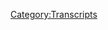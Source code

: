 {{DEFAULTSORT:
    #_TRANSCRIPT_0535:October 16, 2014
}}{{Transcript
    | title         = [[535: October 16, 2014]]
    | caption       = [https://knowledgefight.libsyn.com/535-october-16-2014 Listen to this episode on Libsyn]
    | episodeNumber = [[535: October 16, 2014|535]]
    | length        = 01:23:33
}}

{{MessageBox
    | header     = Warning: Bot Generated Content
    | text       = This transcript was automatically generated by transcription software and likely contains many mistakes and misattributions. Please check the audio for definitive quotes, attribution, and context.
    | image      = N3yvass4myg91.webp
    | imagewidth = 50px
    | id         = warning
}}

{{TranscriptBlock
    | name      = Unknown Speaker
    | timestamp = 00:00:00.000
    | text      = N-N-N-N-N-N-N-Knowledge Fight
}}

{{TranscriptBlock
    | name      = Unknown Speaker
    | timestamp = 00:00:12.880
    | text      = Damn, and, Jordan, I am SWEATING
}}

{{TranscriptBlock
    | name      = Unknown Speaker
    | timestamp = 00:00:17.960
    | text      = knowledgefight.com, it's time to pray
}}

{{TranscriptBlock
    | name      = Unknown Speaker
    | timestamp = 00:00:21.079
    | text      = I have great respect for knowledgefight
}}

{{TranscriptBlock
    | name      = Unknown Speaker
    | timestamp = 00:00:23.839
    | text      = knowledgefight
}}

{{TranscriptBlock
    | name      = Unknown Speaker
    | timestamp = 00:00:25.120
    | text      = I'm sick of them posing as if they're the good guys
}}

{{TranscriptBlock
    | name      = Unknown Speaker
    | timestamp = 00:00:27.359
    | text      = saying we are the bad guys
}}

{{TranscriptBlock
    | name      = Unknown Speaker
    | timestamp = 00:00:28.719
    | text      = knowledgefight
}}

{{TranscriptBlock
    | name      = Unknown Speaker
    | timestamp = 00:00:30.000
    | text      = Dan and Jordan
}}

{{TranscriptBlock
    | name      = Unknown Speaker
    | timestamp = 00:00:31.120
    | text      = knowledgefight
}}

{{TranscriptBlock
    | name      = Unknown Speaker
    | timestamp = 00:00:32.240
    | text      = Riddle her, riddle her, riddle her
}}

{{TranscriptBlock
    | name      = Unknown Speaker
    | timestamp = 00:00:34.359
    | text      = I need, I need money
}}

{{TranscriptBlock
    | name      = Unknown Speaker
    | timestamp = 00:00:36.560
    | text      = Riddle her, riddle her, riddle her
}}

{{TranscriptBlock
    | name      = Unknown Speaker
    | timestamp = 00:00:39.399
    | text      = Andy and Kansas
}}

{{TranscriptBlock
    | name      = Unknown Speaker
    | timestamp = 00:00:40.320
    | text      = Andy and, Andy, or
}}

{{TranscriptBlock
    | name      = Unknown Speaker
    | timestamp = 00:00:42.159
    | text      = Stop it
}}

{{TranscriptBlock
    | name      = Unknown Speaker
    | timestamp = 00:00:42.880
    | text      = Andy and, Andy and Kansas
}}

{{TranscriptBlock
    | name      = Unknown Speaker
    | timestamp = 00:00:44.719
    | text      = Andy, Andy, it's time to pray
}}

{{TranscriptBlock
    | name      = Unknown Speaker
    | timestamp = 00:00:47.119
    | text      = Andy and Kansas, you're on the air, thanks for holding
}}

{{TranscriptBlock
    | name      = Unknown Speaker
    | timestamp = 00:00:49.280
    | text      = Hello Alex, I'm a 6-ton color, I'm a huge fan
}}

{{TranscriptBlock
    | name      = Unknown Speaker
    | timestamp = 00:00:51.799
    | text      = I love your word
}}

{{TranscriptBlock
    | name      = Unknown Speaker
    | timestamp = 00:00:52.840
    | text      = knowledgefight
}}

{{TranscriptBlock
    | name      = Unknown Speaker
    | timestamp = 00:00:54.000
    | text      = N-N-N-N-N-Knowledgefight.com
}}

{{TranscriptBlock
    | name      = Unknown Speaker
    | timestamp = 00:00:57.240
    | text      = I love you
}}

{{TranscriptBlock
    | name      = Unknown Speaker
    | timestamp = 00:00:59.479
    | text      = Hey everybody, welcome back to Knowledgefight, I'm Dan
}}

{{TranscriptBlock
    | name      = Unknown Speaker
    | timestamp = 00:01:01.479
    | text      = I'm Jordan
}}

{{TranscriptBlock
    | name      = Unknown Speaker
    | timestamp = 00:01:02.079
    | text      = We're a couple dudes, I can sit around, drink novelty beverages
}}

{{TranscriptBlock
    | name      = Unknown Speaker
    | timestamp = 00:01:04.400
    | text      = and talk a little bit about Alex Jones
}}

{{TranscriptBlock
    | name      = Unknown Speaker
    | timestamp = 00:01:05.959
    | text      = Oh indeed we are Dan
}}

{{TranscriptBlock
    | name      = Unknown Speaker
    | timestamp = 00:01:08.079
    | text      = Jordan
}}

{{TranscriptBlock
    | name      = Unknown Speaker
    | timestamp = 00:01:08.599
    | text      = Dan
}}

{{TranscriptBlock
    | name      = Unknown Speaker
    | timestamp = 00:01:09.079
    | text      = Jordan Dan
}}

{{TranscriptBlock
    | name      = Unknown Speaker
    | timestamp = 00:01:09.879
    | text      = I have a quick question for you
}}

{{TranscriptBlock
    | name      = Unknown Speaker
    | timestamp = 00:01:10.959
    | text      = What's up?
}}

{{TranscriptBlock
    | name      = Unknown Speaker
    | timestamp = 00:01:11.640
    | text      = What's your bright spot today?
}}

{{TranscriptBlock
    | name      = Unknown Speaker
    | timestamp = 00:01:12.599
    | text      = My bright spot today, Jordan, is a combination of two of my great loves
}}

{{TranscriptBlock
    | name      = Unknown Speaker
    | timestamp = 00:01:16.280
    | text      = As people who listen to the podcast regularly, eagle-eared listeners will know
}}

{{TranscriptBlock
    | name      = Unknown Speaker
    | timestamp = 00:01:20.359
    | text      = Sure
}}

{{TranscriptBlock
    | name      = Unknown Speaker
    | timestamp = 00:01:20.760
    | text      = Um, I have been on a little bit of a rice adventure
}}

{{TranscriptBlock
    | name      = Unknown Speaker
    | timestamp = 00:01:23.799
    | text      = Mm-hmm
}}

{{TranscriptBlock
    | name      = Unknown Speaker
    | timestamp = 00:01:24.280
    | text      = Um, mochi, certainly
}}

{{TranscriptBlock
    | name      = Unknown Speaker
    | timestamp = 00:01:26.079
    | text      = The forbidden rice
}}

{{TranscriptBlock
    | name      = Unknown Speaker
    | timestamp = 00:01:27.079
    | text      = That is un-forbidden
}}

{{TranscriptBlock
    | name      = Unknown Speaker
    | timestamp = 00:01:28.400
    | text      = Yes, no, it's forbidden
}}

{{TranscriptBlock
    | name      = Unknown Speaker
    | timestamp = 00:01:29.519
    | text      = Oh, it's still forbidden?
}}

{{TranscriptBlock
    | name      = Unknown Speaker
    | timestamp = 00:01:30.640
    | text      = Oh, it's re-forbidden?
}}

{{TranscriptBlock
    | name      = Unknown Speaker
    | timestamp = 00:01:31.799
    | text      = Shit
}}

{{TranscriptBlock
    | name      = Unknown Speaker
    | timestamp = 00:01:32.640
    | text      = Um, and another sort of, a little bit in the past love of mine, which is vinegar
}}

{{TranscriptBlock
    | name      = Unknown Speaker
    | timestamp = 00:01:39.640
    | text      = Yes
}}

{{TranscriptBlock
    | name      = Unknown Speaker
    | timestamp = 00:01:39.920
    | text      = The invariant of vinegar
}}

{{TranscriptBlock
    | name      = Unknown Speaker
    | timestamp = 00:01:41.439
    | text      = I didn't know that you could, maybe you're supposed to put vinegar in rice when you're cooking it?
}}

{{TranscriptBlock
    | name      = Unknown Speaker
    | timestamp = 00:01:47.280
    | text      = I did not know that either
}}

{{TranscriptBlock
    | name      = Unknown Speaker
    | timestamp = 00:01:48.560
    | text      = I don't know if you're supposed to, but some people recommend that you do it
}}

{{TranscriptBlock
    | name      = Unknown Speaker
    | timestamp = 00:01:51.200
    | text      = Oh
}}

{{TranscriptBlock
    | name      = Unknown Speaker
    | timestamp = 00:01:51.480
    | text      = So I put some vinegar, some fancy garlic vinegar, in with some rice I was cooking last night
}}

{{TranscriptBlock
    | name      = Unknown Speaker
    | timestamp = 00:01:58.040
    | text      = Alright, alright
}}

{{TranscriptBlock
    | name      = Unknown Speaker
    | timestamp = 00:01:59.159
    | text      = Pretty good
}}

{{TranscriptBlock
    | name      = Unknown Speaker
    | timestamp = 00:02:00.200
    | text      = Two great flavors that go great together, Dan
}}

{{TranscriptBlock
    | name      = Unknown Speaker
    | timestamp = 00:02:02.920
    | text      = Yup
}}

{{TranscriptBlock
    | name      = Unknown Speaker
    | timestamp = 00:02:04.400
    | text      = Can't be a hundred percent certain it was that much better
}}

{{TranscriptBlock
    | name      = Unknown Speaker
    | timestamp = 00:02:08.479
    | text      = Meh
}}

{{TranscriptBlock
    | name      = Unknown Speaker
    | timestamp = 00:02:09.120
    | text      = But it smelled like a garlic while it was cooking
}}

{{TranscriptBlock
    | name      = Unknown Speaker
    | timestamp = 00:02:12.479
    | text      = Well, that's fun
}}

{{TranscriptBlock
    | name      = Unknown Speaker
    | timestamp = 00:02:13.280
    | text      = Yes
}}

{{TranscriptBlock
    | name      = Unknown Speaker
    | timestamp = 00:02:13.680
    | text      = That helps
}}

{{TranscriptBlock
    | name      = Unknown Speaker
    | timestamp = 00:02:14.479
    | text      = Yup
}}

{{TranscriptBlock
    | name      = Unknown Speaker
    | timestamp = 00:02:14.919
    | text      = Yeah, there's no problem there
}}

{{TranscriptBlock
    | name      = Unknown Speaker
    | timestamp = 00:02:16.400
    | text      = It felt like I was doing something
}}

{{TranscriptBlock
    | name      = Unknown Speaker
    | timestamp = 00:02:20.319
    | text      = And that really counts for a lot
}}

{{TranscriptBlock
    | name      = Unknown Speaker
    | timestamp = 00:02:21.960
    | text      = Yeah, I think cooking alchemy is a good feeling
}}

{{TranscriptBlock
    | name      = Unknown Speaker
    | timestamp = 00:02:25.479
    | text      = Yeah, definitely, so I had a pretty nice time with that, making up some rice and vegetables last night
}}

{{TranscriptBlock
    | name      = Unknown Speaker
    | timestamp = 00:02:31.879
    | text      = That's nice
}}

{{TranscriptBlock
    | name      = Unknown Speaker
    | timestamp = 00:02:32.479
    | text      = Yeah, how about you?
}}

{{TranscriptBlock
    | name      = Unknown Speaker
    | timestamp = 00:02:33.759
    | text      = Uh, Dan, my bright spot is that we are doing this episode at all
}}

{{TranscriptBlock
    | name      = Unknown Speaker
    | timestamp = 00:02:37.560
    | text      = Uh-huh
}}

{{TranscriptBlock
    | name      = Unknown Speaker
    | timestamp = 00:02:38.360
    | text      = In a very short period of time
}}

{{TranscriptBlock
    | name      = Unknown Speaker
    | timestamp = 00:02:39.479
    | text      = You're not fired
}}

{{TranscriptBlock
    | name      = Unknown Speaker
    | timestamp = 00:02:40.439
    | text      = In a very short period of time, you turned around an episode which was amazing
}}

{{TranscriptBlock
    | name      = Unknown Speaker
    | timestamp = 00:02:46.240
    | text      = Well, we've had a weird couple of days, kind of
}}

{{TranscriptBlock
    | name      = Unknown Speaker
    | timestamp = 00:02:49.159
    | text      = Yeah
}}

{{TranscriptBlock
    | name      = Unknown Speaker
    | timestamp = 00:02:50.199
    | text      = We set out to, the plan initially was, because I had kind of a strange schedule and a little bit of a
}}

{{TranscriptBlock
    | name      = Unknown Speaker
    | timestamp = 00:02:58.120
    | text      = I need a little bit of a step back kind of feel
}}

{{TranscriptBlock
    | name      = Unknown Speaker
    | timestamp = 00:03:00.599
    | text      = So I asked you to cover Friday
}}

{{TranscriptBlock
    | name      = Unknown Speaker
    | timestamp = 00:03:03.319
    | text      = Yup
}}

{{TranscriptBlock
    | name      = Unknown Speaker
    | timestamp = 00:03:03.680
    | text      = Two episodes of Friday
}}

{{TranscriptBlock
    | name      = Unknown Speaker
    | timestamp = 00:03:04.759
    | text      = I put together an episode
}}

{{TranscriptBlock
    | name      = Unknown Speaker
    | timestamp = 00:03:06.120
    | text      = You did
}}

{{TranscriptBlock
    | name      = Unknown Speaker
    | timestamp = 00:03:06.639
    | text      = And we recorded it
}}

{{TranscriptBlock
    | name      = Unknown Speaker
    | timestamp = 00:03:08.120
    | text      = Two hours
}}

{{TranscriptBlock
    | name      = Unknown Speaker
    | timestamp = 00:03:09.159
    | text      = And it was okay
}}

{{TranscriptBlock
    | name      = Unknown Speaker
    | timestamp = 00:03:09.719
    | text      = Yeah
}}

{{TranscriptBlock
    | name      = Unknown Speaker
    | timestamp = 00:03:10.120
    | text      = It was thoroughly okay
}}

{{TranscriptBlock
    | name      = Unknown Speaker
    | timestamp = 00:03:11.400
    | text      = It was a very interesting exploration of some guys on YouTube
}}

{{TranscriptBlock
    | name      = Unknown Speaker
    | timestamp = 00:03:18.199
    | text      = I gave it a shot
}}

{{TranscriptBlock
    | name      = Unknown Speaker
    | timestamp = 00:03:19.199
    | text      = Yeah, I realized that there's like, you know, a lot of sort of monotony going on with Alex
}}

{{TranscriptBlock
    | name      = Unknown Speaker
    | timestamp = 00:03:24.400
    | text      = And it would be a good time to take a little bit of a break
}}

{{TranscriptBlock
    | name      = Unknown Speaker
    | timestamp = 00:03:26.719
    | text      = Sure
}}

{{TranscriptBlock
    | name      = Unknown Speaker
    | timestamp = 00:03:27.120
    | text      = See something else
}}

{{TranscriptBlock
    | name      = Unknown Speaker
    | timestamp = 00:03:28.080
    | text      = And I don't know if I'm really capable of finding new things anymore
}}

{{TranscriptBlock
    | name      = Unknown Speaker
    | timestamp = 00:03:32.759
    | text      = Like I brought Alex and Project Camelot to the table
}}

{{TranscriptBlock
    | name      = Unknown Speaker
    | timestamp = 00:03:35.680
    | text      = And I'm thrilled that those have worked
}}

{{TranscriptBlock
    | name      = Unknown Speaker
    | timestamp = 00:03:37.840
    | text      = Yup
}}

{{TranscriptBlock
    | name      = Unknown Speaker
    | timestamp = 00:03:38.240
    | text      = And Bill Cooper to some extent
}}

{{TranscriptBlock
    | name      = Unknown Speaker
    | timestamp = 00:03:39.759
    | text      = But like some of my other efforts have not been great
}}

{{TranscriptBlock
    | name      = Unknown Speaker
    | timestamp = 00:03:42.599
    | text      = There's been some trouble
}}

{{TranscriptBlock
    | name      = Unknown Speaker
    | timestamp = 00:03:42.840
    | text      = And so I wanted to farm it out to you
}}

{{TranscriptBlock
    | name      = Unknown Speaker
    | timestamp = 00:03:44.560
    | text      = And I think you found something, no spoilers
}}

{{TranscriptBlock
    | name      = Unknown Speaker
    | timestamp = 00:03:48.240
    | text      = It's not possible to spoil it
}}

{{TranscriptBlock
    | name      = Unknown Speaker
    | timestamp = 00:03:52.080
    | text      = It's already been spoiled
}}

{{TranscriptBlock
    | name      = Unknown Speaker
    | timestamp = 00:03:53.919
    | text      = I was thinking we should just release it the way it was with a half hour that's recorded
}}

{{TranscriptBlock
    | name      = Unknown Speaker
    | timestamp = 00:03:58.800
    | text      = And then two hours of dead silence
}}

{{TranscriptBlock
    | name      = Unknown Speaker
    | timestamp = 00:04:00.719
    | text      = No, I mean it's not dead silence
}}

{{TranscriptBlock
    | name      = Unknown Speaker
    | timestamp = 00:04:01.439
    | text      = And then call it Jordan crashed the car
}}

{{TranscriptBlock
    | name      = Unknown Speaker
    | timestamp = 00:04:05.039
    | text      = Yes, Jordan
}}

{{TranscriptBlock
    | name      = Unknown Speaker
    | timestamp = 00:04:06.639
    | text      = Get away from the wheel
}}

{{TranscriptBlock
    | name      = Unknown Speaker
    | timestamp = 00:04:07.439
    | text      = Yeah, exactly
}}

{{TranscriptBlock
    | name      = Unknown Speaker
    | timestamp = 00:04:10.240
    | text      = Yeah, so we recorded it and somehow, you know, tech glitch
}}

{{TranscriptBlock
    | name      = Unknown Speaker
    | timestamp = 00:04:14.159
    | text      = Yup
}}

{{TranscriptBlock
    | name      = Unknown Speaker
    | timestamp = 00:04:14.639
    | text      = Something happened
}}

{{TranscriptBlock
    | name      = Unknown Speaker
    | timestamp = 00:04:15.599
    | text      = There's audio of us talking for the first half hour
}}

{{TranscriptBlock
    | name      = Unknown Speaker
    | timestamp = 00:04:19.199
    | text      = And then after that point, it's just the drops
}}

{{TranscriptBlock
    | name      = Unknown Speaker
    | timestamp = 00:04:24.720
    | text      = That's almost like one of those coloring book prompts, you know
}}

{{TranscriptBlock
    | name      = Unknown Speaker
    | timestamp = 00:04:27.920
    | text      = Like, hey, you guys listen to the first half hour of us talking
}}

{{TranscriptBlock
    | name      = Unknown Speaker
    | timestamp = 00:04:31.120
    | text      = And then fill in the rest whenever you feel like you didn't
}}

{{TranscriptBlock
    | name      = Unknown Speaker
    | timestamp = 00:04:33.439
    | text      = You know what we're gonna say
}}

{{TranscriptBlock
    | name      = Unknown Speaker
    | timestamp = 00:04:34.480
    | text      = Yeah, you got it
}}

{{TranscriptBlock
    | name      = Unknown Speaker
    | timestamp = 00:04:36.399
    | text      = Try your, make your own knowledge fight
}}

{{TranscriptBlock
    | name      = Unknown Speaker
    | timestamp = 00:04:38.639
    | text      = There's gonna be 20 minute stretches where there's nothing
}}

{{TranscriptBlock
    | name      = Unknown Speaker
    | timestamp = 00:04:42.319
    | text      = There's no audio
}}

{{TranscriptBlock
    | name      = Unknown Speaker
    | timestamp = 00:04:43.199
    | text      = Yeah, have a nice little chat
}}

{{TranscriptBlock
    | name      = Unknown Speaker
    | timestamp = 00:04:44.399
    | text      = That's for meditating, that's where we do that
}}

{{TranscriptBlock
    | name      = Unknown Speaker
    | timestamp = 00:04:48.000
    | text      = Find you
}}

{{TranscriptBlock
    | name      = Unknown Speaker
    | timestamp = 00:04:49.120
    | text      = Yeah, so
}}

{{TranscriptBlock
    | name      = Unknown Speaker
    | timestamp = 00:04:49.600
    | text      = Center
}}

{{TranscriptBlock
    | name      = Unknown Speaker
    | timestamp = 00:04:50.319
    | text      = So in a period of mere hours, you've put together another episode for us to release
}}

{{TranscriptBlock
    | name      = Unknown Speaker
    | timestamp = 00:04:56.639
    | text      = By wiping away my failure
}}

{{TranscriptBlock
    | name      = Unknown Speaker
    | timestamp = 00:05:00.399
    | text      = Only for us to share it for the rest of us
}}

{{TranscriptBlock
    | name      = Unknown Speaker
    | timestamp = 00:05:03.519
    | text      = No one will ever know
}}

{{TranscriptBlock
    | name      = Unknown Speaker
    | timestamp = 00:05:04.560
    | text      = No one will ever know
}}

{{TranscriptBlock
    | name      = Unknown Speaker
    | timestamp = 00:05:08.240
    | text      = Yeah, and you know, hey man
}}

{{TranscriptBlock
    | name      = Unknown Speaker
    | timestamp = 00:05:10.000
    | text      = I don't want you to feel too bad
}}

{{TranscriptBlock
    | name      = Unknown Speaker
    | timestamp = 00:05:12.079
    | text      = Well
}}

{{TranscriptBlock
    | name      = Unknown Speaker
    | timestamp = 00:05:12.319
    | text      = Anything, it happens, these things happen and it's not your fault
}}

{{TranscriptBlock
    | name      = Unknown Speaker
    | timestamp = 00:05:16.480
    | text      = I think the only problem really is that puts me at like a, what?
}}

{{TranscriptBlock
    | name      = Unknown Speaker
    | timestamp = 00:05:21.199
    | text      = One out of every five episodes I do it disappears
}}

{{TranscriptBlock
    | name      = Unknown Speaker
    | timestamp = 00:05:24.480
    | text      = That would wipe off a hundred episodes from our tally
}}

{{TranscriptBlock
    | name      = Unknown Speaker
    | timestamp = 00:05:27.839
    | text      = So it's a good thing you run it
}}

{{TranscriptBlock
    | name      = Unknown Speaker
    | timestamp = 00:05:29.120
    | text      = Yeah, I'm more used to the sort of troubleshooting
}}

{{TranscriptBlock
    | name      = Unknown Speaker
    | timestamp = 00:05:33.120
    | text      = Knowing when something's wrong and that kind of thing
}}

{{TranscriptBlock
    | name      = Unknown Speaker
    | timestamp = 00:05:35.120
    | text      = And I think that, you know, it's no big deal
}}

{{TranscriptBlock
    | name      = Unknown Speaker
    | timestamp = 00:05:38.560
    | text      = I feel bad for the listeners and for you
}}

{{TranscriptBlock
    | name      = Unknown Speaker
    | timestamp = 00:05:40.959
    | text      = Because, you know, you did bring something interesting to the table
}}

{{TranscriptBlock
    | name      = Unknown Speaker
    | timestamp = 00:05:45.040
    | text      = Yeah
}}

{{TranscriptBlock
    | name      = Unknown Speaker
    | timestamp = 00:05:45.519
    | text      = And maybe, you know, maybe there's something that we'll dip back into later
}}

{{TranscriptBlock
    | name      = Unknown Speaker
    | timestamp = 00:05:49.680
    | text      = But certainly not that episode
}}

{{TranscriptBlock
    | name      = Unknown Speaker
    | timestamp = 00:05:51.120
    | text      = No
}}

{{TranscriptBlock
    | name      = Unknown Speaker
    | timestamp = 00:05:51.360
    | text      = We can't redo it
}}

{{TranscriptBlock
    | name      = Unknown Speaker
    | timestamp = 00:05:52.079
    | text      = We can't redo that one
}}

{{TranscriptBlock
    | name      = Unknown Speaker
    | timestamp = 00:05:53.120
    | text      = No
}}

{{TranscriptBlock
    | name      = Unknown Speaker
    | timestamp = 00:05:53.680
    | text      = No, that one was baffling enough as it is
}}

{{TranscriptBlock
    | name      = Unknown Speaker
    | timestamp = 00:05:55.839
    | text      = Let alone trying to do it again
}}

{{TranscriptBlock
    | name      = Unknown Speaker
    | timestamp = 00:05:57.279
    | text      = Yeah
}}

{{TranscriptBlock
    | name      = Unknown Speaker
    | timestamp = 00:05:57.759
    | text      = Yep
}}

{{TranscriptBlock
    | name      = Unknown Speaker
    | timestamp = 00:05:58.160
    | text      = Lost episode
}}

{{TranscriptBlock
    | name      = Unknown Speaker
    | timestamp = 00:05:59.120
    | text      = Oh well
}}

{{TranscriptBlock
    | name      = Unknown Speaker
    | timestamp = 00:06:00.800
    | text      = So Jordan, today we have an interesting thing to go over that I have scrounged up
}}

{{TranscriptBlock
    | name      = Unknown Speaker
    | timestamp = 00:06:06.639
    | text      = Yes
}}

{{TranscriptBlock
    | name      = Unknown Speaker
    | timestamp = 00:06:07.040
    | text      = Today we're going to be talking about October 16th, 2014
}}

{{TranscriptBlock
    | name      = Unknown Speaker
    | timestamp = 00:06:11.920
    | text      = Double Down!
}}

{{TranscriptBlock
    | name      = Unknown Speaker
    | timestamp = 00:06:12.639
    | text      = Oh shit!
}}

{{TranscriptBlock
    | name      = Unknown Speaker
    | timestamp = 00:06:14.079
    | text      = Double Down on 14
}}

{{TranscriptBlock
    | name      = Unknown Speaker
    | timestamp = 00:06:15.279
    | text      = What's a Double Down?
}}

{{TranscriptBlock
    | name      = Unknown Speaker
    | timestamp = 00:06:16.639
    | text      = Like in a Blackjack table
}}

{{TranscriptBlock
    | name      = Unknown Speaker
    | timestamp = 00:06:18.160
    | text      = Jesus Christ!
}}

{{TranscriptBlock
    | name      = Unknown Speaker
    | timestamp = 00:06:19.439
    | text      = You have thought, you thought of that last night
}}

{{TranscriptBlock
    | name      = Unknown Speaker
    | timestamp = 00:06:22.959
    | text      = Maybe this morning while I was laying in bed
}}

{{TranscriptBlock
    | name      = Unknown Speaker
    | timestamp = 00:06:24.720
    | text      = There's no way I was supposed to pick up on that one
}}

{{TranscriptBlock
    | name      = Unknown Speaker
    | timestamp = 00:06:27.680
    | text      = Yeah
}}

{{TranscriptBlock
    | name      = Unknown Speaker
    | timestamp = 00:06:28.720
    | text      = Also bad advice, don't Double Down on 14
}}

{{TranscriptBlock
    | name      = Unknown Speaker
    | timestamp = 00:06:30.319
    | text      = No, don't Double Down on a 14
}}

{{TranscriptBlock
    | name      = Unknown Speaker
    | timestamp = 00:06:31.600
    | text      = No
}}

{{TranscriptBlock
    | name      = Unknown Speaker
    | timestamp = 00:06:32.480
    | text      = Very bad Blackjack hand
}}

{{TranscriptBlock
    | name      = Unknown Speaker
    | timestamp = 00:06:33.680
    | text      = Well, I guess it depends on what the dealer has
}}

{{TranscriptBlock
    | name      = Unknown Speaker
    | timestamp = 00:06:35.360
    | text      = Eh!
}}

{{TranscriptBlock
    | name      = Unknown Speaker
    | timestamp = 00:06:36.079
    | text      = But, yeah, so I decided I wanted to go back to a time before Alex was quite as,
}}

{{TranscriptBlock
    | name      = Unknown Speaker
    | timestamp = 00:06:45.680
    | text      = I don't know, overtly amphetimined out
}}

{{TranscriptBlock
    | name      = Unknown Speaker
    | timestamp = 00:06:49.519
    | text      = Sure
}}

{{TranscriptBlock
    | name      = Unknown Speaker
    | timestamp = 00:06:50.000
    | text      = For, before the time of Trump, I wanted to get a little bit more of a taste of that
}}

{{TranscriptBlock
    | name      = Unknown Speaker
    | timestamp = 00:06:55.120
    | text      = Sure
}}

{{TranscriptBlock
    | name      = Unknown Speaker
    | timestamp = 00:06:56.000
    | text      = And I just sort of scrolled around randomly and I saw a name in the description of the episode
}}

{{TranscriptBlock
    | name      = Unknown Speaker
    | timestamp = 00:07:03.040
    | text      = I'm like, alright, here we go
}}

{{TranscriptBlock
    | name      = Unknown Speaker
    | timestamp = 00:07:04.480
    | text      = And actually, I was listening to this, it is hauntingly appropriate
}}

{{TranscriptBlock
    | name      = Unknown Speaker
    | timestamp = 00:07:09.120
    | text      = Really?
}}

{{TranscriptBlock
    | name      = Unknown Speaker
    | timestamp = 00:07:09.600
    | text      = Yes
}}

{{TranscriptBlock
    | name      = Unknown Speaker
    | timestamp = 00:07:10.000
    | text      = You're a witch
}}

{{TranscriptBlock
    | name      = Unknown Speaker
    | timestamp = 00:07:10.879
    | text      = Yes, I think
}}

{{TranscriptBlock
    | name      = Unknown Speaker
    | timestamp = 00:07:11.680
    | text      = We've done this too many times for you not to be officially a witch
}}

{{TranscriptBlock
    | name      = Unknown Speaker
    | timestamp = 00:07:15.120
    | text      = Yeah, I think this might boost some of my credibility as a witch
}}

{{TranscriptBlock
    | name      = Unknown Speaker
    | timestamp = 00:07:19.279
    | text      = Either that or nothing ever, ever changes and it is all the same
}}

{{TranscriptBlock
    | name      = Unknown Speaker
    | timestamp = 00:07:23.920
    | text      = Or everything is the reverse
}}

{{TranscriptBlock
    | name      = Unknown Speaker
    | timestamp = 00:07:25.439
    | text      = Yeah, that's true
}}

{{TranscriptBlock
    | name      = Unknown Speaker
    | timestamp = 00:07:26.079
    | text      = Of always the same
}}

{{TranscriptBlock
    | name      = Unknown Speaker
    | timestamp = 00:07:27.439
    | text      = Yeah
}}

{{TranscriptBlock
    | name      = Unknown Speaker
    | timestamp = 00:07:28.240
    | text      = So I'm excited to get down to business on this episode
}}

{{TranscriptBlock
    | name      = Unknown Speaker
    | timestamp = 00:07:30.560
    | text      = But before we do, Jordan, we're gonna take a moment to say thank you to some folks who signed up
}}

{{TranscriptBlock
    | name      = Unknown Speaker
    | timestamp = 00:07:33.600
    | text      = And are wonking it up
}}

{{TranscriptBlock
    | name      = Unknown Speaker
    | timestamp = 00:07:35.439
    | text      = That's a good idea
}}

{{TranscriptBlock
    | name      = Unknown Speaker
    | timestamp = 00:07:36.160
    | text      = So first, this is a two-named person
}}

{{TranscriptBlock
    | name      = Unknown Speaker
    | timestamp = 00:07:38.639
    | text      = This is a very exciting, rare double alias
}}

{{TranscriptBlock
    | name      = Unknown Speaker
    | timestamp = 00:07:42.000
    | text      = Okay
}}

{{TranscriptBlock
    | name      = Unknown Speaker
    | timestamp = 00:07:42.480
    | text      = But they're both good, so I'm gonna allow it
}}

{{TranscriptBlock
    | name      = Unknown Speaker
    | timestamp = 00:07:44.000
    | text      = Alright
}}

{{TranscriptBlock
    | name      = Unknown Speaker
    | timestamp = 00:07:44.319
    | text      = The first is North Korean ballot boat
}}

{{TranscriptBlock
    | name      = Unknown Speaker
    | timestamp = 00:07:46.319
    | text      = Hell yeah
}}

{{TranscriptBlock
    | name      = Unknown Speaker
    | timestamp = 00:07:47.519
    | text      = Piloted by the skipper Roger Stone
}}

{{TranscriptBlock
    | name      = Unknown Speaker
    | timestamp = 00:07:51.279
    | text      = And the other is private chef of Alex's wife's tennis partner
}}

{{TranscriptBlock
    | name      = Unknown Speaker
    | timestamp = 00:07:55.120
    | text      = Thank you so much, you are now a policy wonk
}}

{{TranscriptBlock
    | name      = Unknown Speaker
    | timestamp = 00:07:57.040
    | text      = I'm a policy wonk
}}

{{TranscriptBlock
    | name      = Unknown Speaker
    | timestamp = 00:07:58.000
    | text      = Thank you very much
}}

{{TranscriptBlock
    | name      = Unknown Speaker
    | timestamp = 00:07:58.800
    | text      = Thank you
}}

{{TranscriptBlock
    | name      = Unknown Speaker
    | timestamp = 00:07:59.279
    | text      = Next, Captain Details, thank you so much, you are now a policy wonk
}}

{{TranscriptBlock
    | name      = Unknown Speaker
    | timestamp = 00:08:02.720
    | text      = I'm a policy wonk
}}

{{TranscriptBlock
    | name      = Unknown Speaker
    | timestamp = 00:08:03.680
    | text      = Thank you very much, person I'm not good at emulating
}}

{{TranscriptBlock
    | name      = Unknown Speaker
    | timestamp = 00:08:07.519
    | text      = Next, Caitlin Dingo, girl, thank you so much, you are now a policy wonk
}}

{{TranscriptBlock
    | name      = Unknown Speaker
    | timestamp = 00:08:10.800
    | text      = I'm a policy wonk
}}

{{TranscriptBlock
    | name      = Unknown Speaker
    | timestamp = 00:08:11.839
    | text      = Thanks Caitlin
}}

{{TranscriptBlock
    | name      = Unknown Speaker
    | timestamp = 00:08:12.639
    | text      = Thank you
}}

{{TranscriptBlock
    | name      = Unknown Speaker
    | timestamp = 00:08:13.040
    | text      = Next, Nuttsack, father of Theo, Parker, and Tucker, thank you so much, you are now a policy wonk
}}

{{TranscriptBlock
    | name      = Unknown Speaker
    | timestamp = 00:08:17.600
    | text      = I'm a policy wonk
}}

{{TranscriptBlock
    | name      = Unknown Speaker
    | timestamp = 00:08:18.959
    | text      = Thank you very much
}}

{{TranscriptBlock
    | name      = Unknown Speaker
    | timestamp = 00:08:20.000
    | text      = Thank you
}}

{{TranscriptBlock
    | name      = Unknown Speaker
    | timestamp = 00:08:20.480
    | text      = Next, Adrenochrome Annie, thank you so much, you are now a policy wonk
}}

{{TranscriptBlock
    | name      = Unknown Speaker
    | timestamp = 00:08:23.759
    | text      = I'm a policy wonk
}}

{{TranscriptBlock
    | name      = Unknown Speaker
    | timestamp = 00:08:25.519
    | text      = Thank you very much Adrenochrome Annie
}}

{{TranscriptBlock
    | name      = Unknown Speaker
    | timestamp = 00:08:27.360
    | text      = Do you prefer adrenochrome or adrenochrome?
}}

{{TranscriptBlock
    | name      = Unknown Speaker
    | timestamp = 00:08:30.480
    | text      = I prefer a drenachrome, I think dren has a nice little more dreadful feel to it, you
}}

{{TranscriptBlock
    | name      = Unknown Speaker
    | timestamp = 00:08:36.159
    | text      = know what I'm saying?
}}

{{TranscriptBlock
    | name      = Unknown Speaker
    | timestamp = 00:08:37.159
    | text      = It has a sort of phonem similarity, sound similarity.
}}

{{TranscriptBlock
    | name      = Unknown Speaker
    | timestamp = 00:08:41.159
    | text      = It feels good.
}}

{{TranscriptBlock
    | name      = Unknown Speaker
    | timestamp = 00:08:42.879
    | text      = I prefer a drenachrome.
}}

{{TranscriptBlock
    | name      = Unknown Speaker
    | timestamp = 00:08:43.879
    | text      = Really?
}}

{{TranscriptBlock
    | name      = Unknown Speaker
    | timestamp = 00:08:44.879
    | text      = Why?
}}

{{TranscriptBlock
    | name      = Unknown Speaker
    | timestamp = 00:08:45.879
    | text      = It seems classier.
}}

{{TranscriptBlock
    | name      = Unknown Speaker
    | timestamp = 00:08:46.879
    | text      = Well yes, I see we have a, that clearly illuminates the differences between our personalities.
}}

{{TranscriptBlock
    | name      = Unknown Speaker
    | timestamp = 00:08:51.600
    | text      = Sure.
}}

{{TranscriptBlock
    | name      = Unknown Speaker
    | timestamp = 00:08:52.600
    | text      = Next, Glitch the cat, thank you so much, you're now a policy wonk.
}}

{{TranscriptBlock
    | name      = Unknown Speaker
    | timestamp = 00:08:55.519
    | text      = I'm a policy wonk.
}}

{{TranscriptBlock
    | name      = Unknown Speaker
    | timestamp = 00:08:56.879
    | text      = Thank you Glitch.
}}

{{TranscriptBlock
    | name      = Unknown Speaker
    | timestamp = 00:08:57.879
    | text      = Thank you.
}}

{{TranscriptBlock
    | name      = Unknown Speaker
    | timestamp = 00:08:58.879
    | text      = I'd like to say thank you to someone who is now a technocrat.
}}

{{TranscriptBlock
    | name      = Unknown Speaker
    | timestamp = 00:09:01.480
    | text      = So thank you so much, Raptor King William the Impaler.
}}

{{TranscriptBlock
    | name      = Unknown Speaker
    | timestamp = 00:09:04.840
    | text      = You are now a technocrat.
}}

{{TranscriptBlock
    | name      = Unknown Speaker
    | timestamp = 00:09:06.440
    | text      = I'm a policy wonk.
}}

{{TranscriptBlock
    | name      = Unknown Speaker
    | timestamp = 00:09:07.440
    | text      = Crikey mate, that's fantastic.
}}

{{TranscriptBlock
    | name      = Unknown Speaker
    | timestamp = 00:09:08.440
    | text      = Have yourself a brew.
}}

{{TranscriptBlock
    | name      = Unknown Speaker
    | timestamp = 00:09:09.440
    | text      = How's your 401k doing, bro?
}}

{{TranscriptBlock
    | name      = Unknown Speaker
    | timestamp = 00:09:11.440
    | text      = Alright, we gotta go full tilt boogie on this Watson, alright?
}}

{{TranscriptBlock
    | name      = Unknown Speaker
    | timestamp = 00:09:14.759
    | text      = Let's just get down to business.
}}

{{TranscriptBlock
    | name      = Unknown Speaker
    | timestamp = 00:09:16.320
    | text      = We ain't making that money off that heroin.
}}

{{TranscriptBlock
    | name      = Unknown Speaker
    | timestamp = 00:09:18.399
    | text      = Why you pimps so good?
}}

{{TranscriptBlock
    | name      = Unknown Speaker
    | timestamp = 00:09:20.320
    | text      = My neck is freakishly large.
}}

{{TranscriptBlock
    | name      = Unknown Speaker
    | timestamp = 00:09:21.960
    | text      = I declare info war on you.
}}

{{TranscriptBlock
    | name      = Unknown Speaker
    | timestamp = 00:09:24.600
    | text      = Thank you so much, Raptor King William the Impaler.
}}

{{TranscriptBlock
    | name      = Unknown Speaker
    | timestamp = 00:09:26.799
    | text      = Yes, thank you very much, RKWI.
}}

{{TranscriptBlock
    | name      = Unknown Speaker
    | timestamp = 00:09:31.840
    | text      = You don't go with a T. Never put the the in a...
}}

{{TranscriptBlock
    | name      = Unknown Speaker
    | timestamp = 00:09:35.159
    | text      = I've never put a the in an abbreviation.
}}

{{TranscriptBlock
    | name      = Unknown Speaker
    | timestamp = 00:09:37.659
    | text      = We can agree to disagree on that.
}}

{{TranscriptBlock
    | name      = Unknown Speaker
    | timestamp = 00:09:40.279
    | text      = Always.
}}

{{TranscriptBlock
    | name      = Unknown Speaker
    | timestamp = 00:09:41.279
    | text      = Put a...
}}

{{TranscriptBlock
    | name      = Unknown Speaker
    | timestamp = 00:09:42.279
    | text      = Nope.
}}

{{TranscriptBlock
    | name      = Unknown Speaker
    | timestamp = 00:09:43.279
    | text      = What about that?
}}

{{TranscriptBlock
    | name      = Unknown Speaker
    | timestamp = 00:09:44.279
    | text      = So what about...
}}

{{TranscriptBlock
    | name      = Unknown Speaker
    | timestamp = 00:09:45.279
    | text      = Articles never go in.
}}

{{TranscriptBlock
    | name      = Unknown Speaker
    | timestamp = 00:09:46.279
    | text      = Okay, so Game of Thrones is GT?
}}

{{TranscriptBlock
    | name      = Unknown Speaker
    | timestamp = 00:09:47.720
    | text      = Uh, yeah.
}}

{{TranscriptBlock
    | name      = Unknown Speaker
    | timestamp = 00:09:48.879
    | text      = Not got?
}}

{{TranscriptBlock
    | name      = Unknown Speaker
    | timestamp = 00:09:49.879
    | text      = There's a reason O is lowercase in that.
}}

{{TranscriptBlock
    | name      = Unknown Speaker
    | timestamp = 00:09:52.320
    | text      = O is simply there as a placeholder.
}}

{{TranscriptBlock
    | name      = Unknown Speaker
    | timestamp = 00:09:53.720
    | text      = Everyone abbreviates Game of Thrones as GOT.
}}

{{TranscriptBlock
    | name      = Unknown Speaker
    | timestamp = 00:09:56.240
    | text      = And maybe they should.
}}

{{TranscriptBlock
    | name      = Unknown Speaker
    | timestamp = 00:09:57.240
    | text      = Okay.
}}

{{TranscriptBlock
    | name      = Unknown Speaker
    | timestamp = 00:09:58.240
    | text      = Yep.
}}

{{TranscriptBlock
    | name      = Unknown Speaker
    | timestamp = 00:09:59.240
    | text      = Hey, Jordan.
}}

{{TranscriptBlock
    | name      = Unknown Speaker
    | timestamp = 00:10:00.240
    | text      = Let me ask you a question.
}}

{{TranscriptBlock
    | name      = Unknown Speaker
    | timestamp = 00:10:01.240
    | text      = What's up?
}}

{{TranscriptBlock
    | name      = Unknown Speaker
    | timestamp = 00:10:02.240
    | text      = Do you ever get spanked on your birthday?
}}

{{TranscriptBlock
    | name      = Unknown Speaker
    | timestamp = 00:10:06.559
    | text      = You ever get birthday spankings?
}}

{{TranscriptBlock
    | name      = Unknown Speaker
    | timestamp = 00:10:08.200
    | text      = Have I ever been birthday spanked?
}}

{{TranscriptBlock
    | name      = Unknown Speaker
    | timestamp = 00:10:09.519
    | text      = I think I was birthday spanked one time as like a 11 or 12 year old.
}}

{{TranscriptBlock
    | name      = Unknown Speaker
    | timestamp = 00:10:15.320
    | text      = And everyone immediately went, no, this wasn't a good idea.
}}

{{TranscriptBlock
    | name      = Unknown Speaker
    | timestamp = 00:10:17.960
    | text      = That's gotta be really weird because like you didn't on your 10th birthday.
}}

{{TranscriptBlock
    | name      = Unknown Speaker
    | timestamp = 00:10:22.679
    | text      = It's not like it happened up till then.
}}

{{TranscriptBlock
    | name      = Unknown Speaker
    | timestamp = 00:10:24.759
    | text      = So it was just a new innovation?
}}

{{TranscriptBlock
    | name      = Unknown Speaker
    | timestamp = 00:10:27.960
    | text      = It was very much like somebody at my birthday party had just heard of birthday spankings
}}

{{TranscriptBlock
    | name      = Unknown Speaker
    | timestamp = 00:10:32.820
    | text      = and was real excited to try it out like, ooh, this will be a new thing.
}}

{{TranscriptBlock
    | name      = Unknown Speaker
    | timestamp = 00:10:36.600
    | text      = And everybody stopped and was just like, no.
}}

{{TranscriptBlock
    | name      = Unknown Speaker
    | timestamp = 00:10:39.600
    | text      = What is...
}}

{{TranscriptBlock
    | name      = Unknown Speaker
    | timestamp = 00:10:40.600
    | text      = No!
}}

{{TranscriptBlock
    | name      = Unknown Speaker
    | timestamp = 00:10:41.600
    | text      = I don't think I have ever, I don't think that spankings have ever been a fun thing in our
}}

{{TranscriptBlock
    | name      = Unknown Speaker
    | timestamp = 00:10:49.639
    | text      = family.
}}

{{TranscriptBlock
    | name      = Unknown Speaker
    | timestamp = 00:10:50.639
    | text      = I don't think it was ever playful.
}}

{{TranscriptBlock
    | name      = Unknown Speaker
    | timestamp = 00:10:51.639
    | text      = No, that's probably, that's true of my family.
}}

{{TranscriptBlock
    | name      = Unknown Speaker
    | timestamp = 00:10:54.519
    | text      = Yeah.
}}

{{TranscriptBlock
    | name      = Unknown Speaker
    | timestamp = 00:10:55.519
    | text      = But there are some people who are celebrating a birthday.
}}

{{TranscriptBlock
    | name      = Unknown Speaker
    | timestamp = 00:10:58.159
    | text      = Okay, well let's spank the shit out of them.
}}

{{TranscriptBlock
    | name      = Unknown Speaker
    | timestamp = 00:11:00.360
    | text      = I'd like to give them a little bit of a spanking by way of a podcast.
}}

{{TranscriptBlock
    | name      = Unknown Speaker
    | timestamp = 00:11:05.159
    | text      = All wonks line up.
}}

{{TranscriptBlock
    | name      = Unknown Speaker
    | timestamp = 00:11:06.639
    | text      = Wait a second.
}}

{{TranscriptBlock
    | name      = Unknown Speaker
    | timestamp = 00:11:07.639
    | text      = All wonks line up for the birthday spanking.
}}

{{TranscriptBlock
    | name      = Unknown Speaker
    | timestamp = 00:11:09.679
    | text      = I think I might have gone down the wrong road with this setup, but earlier this week on
}}

{{TranscriptBlock
    | name      = Unknown Speaker
    | timestamp = 00:11:15.159
    | text      = Monday, Pat had a birthday and wanted to say happy birthday to you, Pat.
}}

{{TranscriptBlock
    | name      = Unknown Speaker
    | timestamp = 00:11:18.879
    | text      = Oh, happy birthday, Pat.
}}

{{TranscriptBlock
    | name      = Unknown Speaker
    | timestamp = 00:11:19.879
    | text      = Sorry we missed that on Monday, but I'm not great with inboxes.
}}

{{TranscriptBlock
    | name      = Unknown Speaker
    | timestamp = 00:11:23.759
    | text      = So tomorrow, Greg G out in Cary, NC, North Carolina, it rhymes.
}}

{{TranscriptBlock
    | name      = Unknown Speaker
    | timestamp = 00:11:29.600
    | text      = Oh, G and NC?
}}

{{TranscriptBlock
    | name      = Unknown Speaker
    | timestamp = 00:11:30.600
    | text      = Yeah.
}}

{{TranscriptBlock
    | name      = Unknown Speaker
    | timestamp = 00:11:31.600
    | text      = All right.
}}

{{TranscriptBlock
    | name      = Unknown Speaker
    | timestamp = 00:11:32.600
    | text      = Having a birthday.
}}

{{TranscriptBlock
    | name      = Unknown Speaker
    | timestamp = 00:11:33.600
    | text      = Happy birthday, Greg G.
}}

{{TranscriptBlock
    | name      = Unknown Speaker
    | timestamp = 00:11:34.600
    | text      = Happy birthday, G G.
}}

{{TranscriptBlock
    | name      = Unknown Speaker
    | timestamp = 00:11:35.600
    | text      = I hope you're having a good one out there and I hope, Pat, you had a great one on Monday.
}}

{{TranscriptBlock
    | name      = Unknown Speaker
    | timestamp = 00:11:38.279
    | text      = Indeed.
}}

{{TranscriptBlock
    | name      = Unknown Speaker
    | timestamp = 00:11:39.279
    | text      = Happy birthday.
}}

{{TranscriptBlock
    | name      = Unknown Speaker
    | timestamp = 00:11:40.279
    | text      = Happy birthday.
}}

{{TranscriptBlock
    | name      = Unknown Speaker
    | timestamp = 00:11:41.279
    | text      = Blow out those candles, make a wish.
}}

{{TranscriptBlock
    | name      = Unknown Speaker
    | timestamp = 00:11:43.000
    | text      = Spanks all around.
}}

{{TranscriptBlock
    | name      = Unknown Speaker
    | timestamp = 00:11:44.000
    | text      = I was trying to transition to candle talking, so spanking, because I realized it's a little
}}

{{TranscriptBlock
    | name      = Unknown Speaker
    | timestamp = 00:11:47.799
    | text      = weird.
}}

{{TranscriptBlock
    | name      = Unknown Speaker
    | timestamp = 00:11:48.799
    | text      = Well, what you gonna do?
}}

{{TranscriptBlock
    | name      = Unknown Speaker
    | timestamp = 00:11:49.799
    | text      = I'm gonna get into this episode.
}}

{{TranscriptBlock
    | name      = Unknown Speaker
    | timestamp = 00:11:51.000
    | text      = That's a good transition.
}}

{{TranscriptBlock
    | name      = Unknown Speaker
    | timestamp = 00:11:52.000
    | text      = Jordan, October 16th, 2014, what do you know was going on around that time?
}}

{{TranscriptBlock
    | name      = Unknown Speaker
    | timestamp = 00:11:57.159
    | text      = What do you have a feeling?
}}

{{TranscriptBlock
    | name      = Unknown Speaker
    | timestamp = 00:11:59.440
    | text      = Let's see.
}}

{{TranscriptBlock
    | name      = Unknown Speaker
    | timestamp = 00:12:00.440
    | text      = 2014, I would have just woken up from a three-year sleep or a fugue state, if you will.
}}

{{TranscriptBlock
    | name      = Unknown Speaker
    | timestamp = 00:12:08.759
    | text      = Rip Van Winkle over here.
}}

{{TranscriptBlock
    | name      = Unknown Speaker
    | timestamp = 00:12:10.720
    | text      = So I was just welcoming awareness once again and I had moved to Bloomingdale, Illinois,
}}

{{TranscriptBlock
    | name      = Unknown Speaker
    | timestamp = 00:12:17.519
    | text      = gorgeous one-bedroom apartment.
}}

{{TranscriptBlock
    | name      = Unknown Speaker
    | timestamp = 00:12:22.399
    | text      = This episode is, shockingly, mostly about residential pricing in Bloomingdale.
}}

{{TranscriptBlock
    | name      = Unknown Speaker
    | timestamp = 00:12:27.960
    | text      = All I'm saying is those are the only things I remember from 2014.
}}

{{TranscriptBlock
    | name      = Unknown Speaker
    | timestamp = 00:12:31.360
    | text      = This is surprisingly right in your wheelhouse.
}}

{{TranscriptBlock
    | name      = Unknown Speaker
    | timestamp = 00:12:32.879
    | text      = I may be a witch.
}}

{{TranscriptBlock
    | name      = Unknown Speaker
    | timestamp = 00:12:34.120
    | text      = Excellent.
}}

{{TranscriptBlock
    | name      = Unknown Speaker
    | timestamp = 00:12:35.120
    | text      = No, in October, it was Ebola season.
}}

{{TranscriptBlock
    | name      = Unknown Speaker
    | timestamp = 00:12:39.960
    | text      = It was during the middle of the period where there were a couple cases of Ebola here in
}}

{{TranscriptBlock
    | name      = Unknown Speaker
    | timestamp = 00:12:45.840
    | text      = the United States.
}}

{{TranscriptBlock
    | name      = Unknown Speaker
    | timestamp = 00:12:47.080
    | text      = The primary patient, the first patient that came into the United States, had passed away.
}}

{{TranscriptBlock
    | name      = Unknown Speaker
    | timestamp = 00:12:54.120
    | text      = And we are right on the cusp of the second nurse who had treated him has been diagnosed
}}

{{TranscriptBlock
    | name      = Unknown Speaker
    | timestamp = 00:13:00.840
    | text      = now with Ebola.
}}

{{TranscriptBlock
    | name      = Unknown Speaker
    | timestamp = 00:13:04.039
    | text      = So we're remembering when a possible pandemic was averted.
}}

{{TranscriptBlock
    | name      = Unknown Speaker
    | timestamp = 00:13:09.399
    | text      = We have done an episode, I think two years ago, about the first day when there was a
}}

{{TranscriptBlock
    | name      = Unknown Speaker
    | timestamp = 00:13:17.639
    | text      = case in the United States and Alex's response to it.
}}

{{TranscriptBlock
    | name      = Unknown Speaker
    | timestamp = 00:13:20.519
    | text      = And it's really interesting to take a little bit of a look and see what is going on a couple
}}

{{TranscriptBlock
    | name      = Unknown Speaker
    | timestamp = 00:13:27.480
    | text      = weeks later.
}}

{{TranscriptBlock
    | name      = Unknown Speaker
    | timestamp = 00:13:28.480
    | text      = Sure, sure.
}}

{{TranscriptBlock
    | name      = Unknown Speaker
    | timestamp = 00:13:29.480
    | text      = Absolutely.
}}

{{TranscriptBlock
    | name      = Unknown Speaker
    | timestamp = 00:13:30.480
    | text      = I mean, did he go from there will be lone survivors back to there's no problem at all?
}}

{{TranscriptBlock
    | name      = Unknown Speaker
    | timestamp = 00:13:36.639
    | text      = It's interesting.
}}

{{TranscriptBlock
    | name      = Unknown Speaker
    | timestamp = 00:13:37.639
    | text      = So I would say his trajectory has a lot of similarities and a lot of differences.
}}

{{TranscriptBlock
    | name      = Unknown Speaker
    | timestamp = 00:13:41.840
    | text      = Yeah.
}}

{{TranscriptBlock
    | name      = Unknown Speaker
    | timestamp = 00:13:42.840
    | text      = And that's what made this particularly fascinating for me.
}}

{{TranscriptBlock
    | name      = Unknown Speaker
    | timestamp = 00:13:45.799
    | text      = So here we go.
}}

{{TranscriptBlock
    | name      = Unknown Speaker
    | timestamp = 00:13:46.799
    | text      = We're going to start off with him talking about some sort of fear-ish narratives.
}}

{{TranscriptBlock
    | name      = Unknown Speaker
    | timestamp = 00:13:51.559
    | text      = I'm your host, Alex Jones.
}}

{{TranscriptBlock
    | name      = Unknown Speaker
    | timestamp = 00:13:53.440
    | text      = They are telling 911 dispatchers, Fox Television out of DC is reporting not to say Ebola over
}}

{{TranscriptBlock
    | name      = Unknown Speaker
    | timestamp = 00:14:03.480
    | text      = the radio or when they're basically talking about a call that they're on.
}}

{{TranscriptBlock
    | name      = Unknown Speaker
    | timestamp = 00:14:11.360
    | text      = We have Obama saying there's nothing to fear, that it's a low probability that an epidemic
}}

{{TranscriptBlock
    | name      = Unknown Speaker
    | timestamp = 00:14:15.440
    | text      = will start in the U.S.
}}

{{TranscriptBlock
    | name      = Unknown Speaker
    | timestamp = 00:14:18.960
    | text      = Even as we learn that the second nurse to contract Ebola traveled all over the place
}}

{{TranscriptBlock
    | name      = Unknown Speaker
    | timestamp = 00:14:24.240
    | text      = on aircraft and that the plane was not even cleaned, that is wiped down.
}}

{{TranscriptBlock
    | name      = Unknown Speaker
    | timestamp = 00:14:30.919
    | text      = They picked up the trash on the floor, but not a deep clean for five more flights after
}}

{{TranscriptBlock
    | name      = Unknown Speaker
    | timestamp = 00:14:35.279
    | text      = she was on it.
}}

{{TranscriptBlock
    | name      = Unknown Speaker
    | timestamp = 00:14:38.919
    | text      = Five more flights.
}}

{{TranscriptBlock
    | name      = Unknown Speaker
    | timestamp = 00:14:40.059
    | text      = So this story that Alex is opening the show with about the 911 dispatchers not being allowed
}}

{{TranscriptBlock
    | name      = Unknown Speaker
    | timestamp = 00:14:44.440
    | text      = to say Ebola on the radio is not from Fox DC.
}}

{{TranscriptBlock
    | name      = Unknown Speaker
    | timestamp = 00:14:47.559
    | text      = Fox DC did run a story about it with the headline that Alex is reading, but that article is
}}

{{TranscriptBlock
    | name      = Unknown Speaker
    | timestamp = 00:14:52.000
    | text      = just a link to the original story, which is from the New York Post.
}}

{{TranscriptBlock
    | name      = Unknown Speaker
    | timestamp = 00:14:55.679
    | text      = The reasoning behind this- Trustworthy New York Post.
}}

{{TranscriptBlock
    | name      = Unknown Speaker
    | timestamp = 00:14:58.480
    | text      = But the reasoning makes total sense.
}}

{{TranscriptBlock
    | name      = Unknown Speaker
    | timestamp = 00:15:00.399
    | text      = There's tons of people who aren't first responders who listen in on emergency radio channels
}}

{{TranscriptBlock
    | name      = Unknown Speaker
    | timestamp = 00:15:04.320
    | text      = and you could easily imagine how a panic could break out if every call that came in where
}}

{{TranscriptBlock
    | name      = Unknown Speaker
    | timestamp = 00:15:08.960
    | text      = someone was worried that they had Ebola was misinterpreted by someone listening in as
}}

{{TranscriptBlock
    | name      = Unknown Speaker
    | timestamp = 00:15:13.159
    | text      = a definite or probable case.
}}

{{TranscriptBlock
    | name      = Unknown Speaker
    | timestamp = 00:15:15.659
    | text      = People would lose their minds.
}}

{{TranscriptBlock
    | name      = Unknown Speaker
    | timestamp = 00:15:17.279
    | text      = You could really do some damage.
}}

{{TranscriptBlock
    | name      = Unknown Speaker
    | timestamp = 00:15:19.639
    | text      = Did you know that words can have an effect in real life?
}}

{{TranscriptBlock
    | name      = Unknown Speaker
    | timestamp = 00:15:22.759
    | text      = That's weird.
}}

{{TranscriptBlock
    | name      = Unknown Speaker
    | timestamp = 00:15:23.759
    | text      = If you actually read the New York Post article, this is exactly what it's about.
}}

{{TranscriptBlock
    | name      = Unknown Speaker
    | timestamp = 00:15:27.120
    | text      = A source speaking to the post said, quote, just like you can't say bomb on an airplane,
}}

{{TranscriptBlock
    | name      = Unknown Speaker
    | timestamp = 00:15:31.259
    | text      = we can't say Ebola.
}}

{{TranscriptBlock
    | name      = Unknown Speaker
    | timestamp = 00:15:32.740
    | text      = Back in the 80s and 90s, taking universal precautions meant someone had AIDS.
}}

{{TranscriptBlock
    | name      = Unknown Speaker
    | timestamp = 00:15:37.480
    | text      = We weren't allowed to say AIDS then either.
}}

{{TranscriptBlock
    | name      = Unknown Speaker
    | timestamp = 00:15:39.840
    | text      = Dr. Jay Varma, the deputy commissioner of the city department of health, gave some idea
}}

{{TranscriptBlock
    | name      = Unknown Speaker
    | timestamp = 00:15:44.919
    | text      = of how many opportunities there had been for false panics to start.
}}

{{TranscriptBlock
    | name      = Unknown Speaker
    | timestamp = 00:15:48.240
    | text      = Quote, we have now had about 133 calls since July concerning patients with possible Ebola
}}

{{TranscriptBlock
    | name      = Unknown Speaker
    | timestamp = 00:15:54.299
    | text      = symptoms and all 133 were false alarms.
}}

{{TranscriptBlock
    | name      = Unknown Speaker
    | timestamp = 00:15:58.360
    | text      = That's alarming.
}}

{{TranscriptBlock
    | name      = Unknown Speaker
    | timestamp = 00:16:00.320
    | text      = Yeah, and people listening in could have taken any one of those 133 and tried to present
}}

{{TranscriptBlock
    | name      = Unknown Speaker
    | timestamp = 00:16:07.899
    | text      = it as like, look, look at all these people, they're covering up all these cases.
}}

{{TranscriptBlock
    | name      = Unknown Speaker
    | timestamp = 00:16:11.080
    | text      = It could be really dangerous.
}}

{{TranscriptBlock
    | name      = Unknown Speaker
    | timestamp = 00:16:14.000
    | text      = You could definitely get into a fear mongering panic where somebody like Alex Jones convinces
}}

{{TranscriptBlock
    | name      = Unknown Speaker
    | timestamp = 00:16:19.240
    | text      = you that you need to buy survival food.
}}

{{TranscriptBlock
    | name      = Unknown Speaker
    | timestamp = 00:16:21.480
    | text      = Yeah, so from an emergency response perspective, I do see how it could be best practices to
}}

{{TranscriptBlock
    | name      = Unknown Speaker
    | timestamp = 00:16:26.639
    | text      = use language that wouldn't necessarily be exploitable by people who may have ill will
}}

{{TranscriptBlock
    | name      = Unknown Speaker
    | timestamp = 00:16:34.080
    | text      = and are listening in on your communication.
}}

{{TranscriptBlock
    | name      = Unknown Speaker
    | timestamp = 00:16:35.799
    | text      = Right, which is unfortunate because, boy, it would be nice if we were just allowed to
}}

{{TranscriptBlock
    | name      = Unknown Speaker
    | timestamp = 00:16:41.519
    | text      = say words.
}}

{{TranscriptBlock
    | name      = Unknown Speaker
    | timestamp = 00:16:42.519
    | text      = Or even, let me even walk what I'm saying back.
}}

{{TranscriptBlock
    | name      = Unknown Speaker
    | timestamp = 00:16:45.860
    | text      = It's not even necessarily people with ill will.
}}

{{TranscriptBlock
    | name      = Unknown Speaker
    | timestamp = 00:16:48.919
    | text      = Some people could just get confused.
}}

{{TranscriptBlock
    | name      = Unknown Speaker
    | timestamp = 00:16:51.600
    | text      = Just panic entirely, just already be paranoid.
}}

{{TranscriptBlock
    | name      = Unknown Speaker
    | timestamp = 00:16:54.679
    | text      = So as for that nurse story, that was true, sort of.
}}

{{TranscriptBlock
    | name      = Unknown Speaker
    | timestamp = 00:16:58.919
    | text      = It's true that she did fly the day before she was diagnosed with Ebola, but experts
}}

{{TranscriptBlock
    | name      = Unknown Speaker
    | timestamp = 00:17:04.799
    | text      = don't believe that it was as big a deal as it sounds.
}}

{{TranscriptBlock
    | name      = Unknown Speaker
    | timestamp = 00:17:07.799
    | text      = The first reason is that at the time of her flying, she wasn't exhibiting symptoms that
}}

{{TranscriptBlock
    | name      = Unknown Speaker
    | timestamp = 00:17:11.359
    | text      = would put people at high risk, like vomiting.
}}

{{TranscriptBlock
    | name      = Unknown Speaker
    | timestamp = 00:17:14.539
    | text      = Even so, Thomas Frieden, then the director of the CDC, was clear that, quote, she should
}}

{{TranscriptBlock
    | name      = Unknown Speaker
    | timestamp = 00:17:19.160
    | text      = not have flown on a commercial airplane.
}}

{{TranscriptBlock
    | name      = Unknown Speaker
    | timestamp = 00:17:21.559
    | text      = And he immediately put in place guidelines that anyone who had been exposed to somebody
}}

{{TranscriptBlock
    | name      = Unknown Speaker
    | timestamp = 00:17:25.940
    | text      = with Ebola would only travel by way of controlled movement like private flights and chartered
}}

{{TranscriptBlock
    | name      = Unknown Speaker
    | timestamp = 00:17:30.680
    | text      = vehicles.
}}

{{TranscriptBlock
    | name      = Unknown Speaker
    | timestamp = 00:17:31.680
    | text      = Whoa, whoa, whoa, immediate?
}}

{{TranscriptBlock
    | name      = Unknown Speaker
    | timestamp = 00:17:33.799
    | text      = Well, prior to that, this was just recommended by the CDC.
}}

{{TranscriptBlock
    | name      = Unknown Speaker
    | timestamp = 00:17:37.799
    | text      = But after, quote, the agency would work with state and local authorities to enforce this
}}

{{TranscriptBlock
    | name      = Unknown Speaker
    | timestamp = 00:17:42.720
    | text      = restriction.
}}

{{TranscriptBlock
    | name      = Unknown Speaker
    | timestamp = 00:17:43.960
    | text      = I found a Washington Post article about this, and it seems to directly contradict Alex's
}}

{{TranscriptBlock
    | name      = Unknown Speaker
    | timestamp = 00:17:48.480
    | text      = claims about there being five more flights before the plane was cleaned.
}}

{{TranscriptBlock
    | name      = Unknown Speaker
    | timestamp = 00:17:52.960
    | text      = From that article, quote, the plane, Vinton, that's the nurse, traveled on, arrived in
}}

{{TranscriptBlock
    | name      = Unknown Speaker
    | timestamp = 00:17:57.720
    | text      = Dallas at 816 p.m. on Monday and remained overnight because it was done with flights
}}

{{TranscriptBlock
    | name      = Unknown Speaker
    | timestamp = 00:18:02.480
    | text      = for that day.
}}

{{TranscriptBlock
    | name      = Unknown Speaker
    | timestamp = 00:18:03.480
    | text      = And then when we found out she had Ebola, we blew that shit to the moon.
}}

{{TranscriptBlock
    | name      = Unknown Speaker
    | timestamp = 00:18:07.440
    | text      = We exploded it all over the fucking place.
}}

{{TranscriptBlock
    | name      = Unknown Speaker
    | timestamp = 00:18:10.279
    | text      = After that, the plane received a thorough cleaning per our normal procedures before
}}

{{TranscriptBlock
    | name      = Unknown Speaker
    | timestamp = 00:18:14.200
    | text      = resuming service Tuesday, Frontier said in a statement.
}}

{{TranscriptBlock
    | name      = Unknown Speaker
    | timestamp = 00:18:18.799
    | text      = I was able to find the article that Alex is misrepresenting.
}}

{{TranscriptBlock
    | name      = Unknown Speaker
    | timestamp = 00:18:22.119
    | text      = There was a piece in the Denver Post with the headline, quote, emails out to passengers
}}

{{TranscriptBlock
    | name      = Unknown Speaker
    | timestamp = 00:18:25.759
    | text      = on five Frontier flights after Ebola patient flew.
}}

{{TranscriptBlock
    | name      = Unknown Speaker
    | timestamp = 00:18:29.500
    | text      = As it turns out, the airline did send notification to the people who were on the same plane that
}}

{{TranscriptBlock
    | name      = Unknown Speaker
    | timestamp = 00:18:33.920
    | text      = the nurse had flown on, but it wasn't because they hadn't cleaned it.
}}

{{TranscriptBlock
    | name      = Unknown Speaker
    | timestamp = 00:18:37.279
    | text      = It was out of an abundance of caution.
}}

{{TranscriptBlock
    | name      = Unknown Speaker
    | timestamp = 00:18:39.539
    | text      = The plane had been cleaned, but later the nurse was diagnosed with Ebola, and by that
}}

{{TranscriptBlock
    | name      = Unknown Speaker
    | timestamp = 00:18:43.740
    | text      = point that anyone knew anything, the plane had already flown five additional flights
}}

{{TranscriptBlock
    | name      = Unknown Speaker
    | timestamp = 00:18:47.960
    | text      = the next day.
}}

{{TranscriptBlock
    | name      = Unknown Speaker
    | timestamp = 00:18:49.640
    | text      = Informing the customers is definitely the right thing to do in terms of making sure
}}

{{TranscriptBlock
    | name      = Unknown Speaker
    | timestamp = 00:18:53.279
    | text      = everyone's informed.
}}

{{TranscriptBlock
    | name      = Unknown Speaker
    | timestamp = 00:18:54.519
    | text      = Totally.
}}

{{TranscriptBlock
    | name      = Unknown Speaker
    | timestamp = 00:18:55.519
    | text      = Even if you followed every preventative, appropriate step, it's still above board to tell people.
}}

{{TranscriptBlock
    | name      = Unknown Speaker
    | timestamp = 00:19:00.720
    | text      = Yeah, absolutely.
}}

{{TranscriptBlock
    | name      = Unknown Speaker
    | timestamp = 00:19:01.720
    | text      = So they can make their own choices from a healthcare perspective.
}}

{{TranscriptBlock
    | name      = Unknown Speaker
    | timestamp = 00:19:03.640
    | text      = Yeah, no, and not telling people would be a far greater scandal for you.
}}

{{TranscriptBlock
    | name      = Unknown Speaker
    | timestamp = 00:19:08.720
    | text      = You know, if everybody found out a week later, they'd be like, fuck you guys!
}}

{{TranscriptBlock
    | name      = Unknown Speaker
    | timestamp = 00:19:13.799
    | text      = It would be wrong.
}}

{{TranscriptBlock
    | name      = Unknown Speaker
    | timestamp = 00:19:14.799
    | text      = Yeah, yeah, yeah.
}}

{{TranscriptBlock
    | name      = Unknown Speaker
    | timestamp = 00:19:15.799
    | text      = It would be negligent.
}}

{{TranscriptBlock
    | name      = Unknown Speaker
    | timestamp = 00:19:16.799
    | text      = This article points out that after this nurse was diagnosed, the plane was going to undergo
}}

{{TranscriptBlock
    | name      = Unknown Speaker
    | timestamp = 00:19:20.880
    | text      = even further cleaning, quote, including replacement of seat covers and carpet in the vicinity
}}

{{TranscriptBlock
    | name      = Unknown Speaker
    | timestamp = 00:19:25.599
    | text      = of the passenger's seat, but this still doesn't support Alex's all they did was pick up trash
}}

{{TranscriptBlock
    | name      = Unknown Speaker
    | timestamp = 00:19:30.279
    | text      = narrative.
}}

{{TranscriptBlock
    | name      = Unknown Speaker
    | timestamp = 00:19:31.279
    | text      = Sure, sure.
}}

{{TranscriptBlock
    | name      = Unknown Speaker
    | timestamp = 00:19:32.279
    | text      = I think he's just trying to scare people.
}}

{{TranscriptBlock
    | name      = Unknown Speaker
    | timestamp = 00:19:34.160
    | text      = I think we should treat all diseases like the Velveteen Rabbit and just immediately
}}

{{TranscriptBlock
    | name      = Unknown Speaker
    | timestamp = 00:19:39.440
    | text      = burn everything involved.
}}

{{TranscriptBlock
    | name      = Unknown Speaker
    | timestamp = 00:19:41.240
    | text      = Everywhere.
}}

{{TranscriptBlock
    | name      = Unknown Speaker
    | timestamp = 00:19:42.240
    | text      = I think that might be going a little bit...
}}

{{TranscriptBlock
    | name      = Unknown Speaker
    | timestamp = 00:19:45.000
    | text      = The plane.
}}

{{TranscriptBlock
    | name      = Unknown Speaker
    | timestamp = 00:19:46.000
    | text      = Pendulum the other direction.
}}

{{TranscriptBlock
    | name      = Unknown Speaker
    | timestamp = 00:19:47.000
    | text      = The airport.
}}

{{TranscriptBlock
    | name      = Unknown Speaker
    | timestamp = 00:19:48.000
    | text      = Everything.
}}

{{TranscriptBlock
    | name      = Unknown Speaker
    | timestamp = 00:19:49.000
    | text      = The whole place.
}}

{{TranscriptBlock
    | name      = Unknown Speaker
    | timestamp = 00:19:50.000
    | text      = Uh huh.
}}

{{TranscriptBlock
    | name      = Unknown Speaker
    | timestamp = 00:19:51.000
    | text      = Yeah.
}}

{{TranscriptBlock
    | name      = Unknown Speaker
    | timestamp = 00:19:52.000
    | text      = All stocks and bonds in the airline.
}}

{{TranscriptBlock
    | name      = Unknown Speaker
    | timestamp = 00:19:53.200
    | text      = We've seen what it's like to live through a pandemic.
}}

{{TranscriptBlock
    | name      = Unknown Speaker
    | timestamp = 00:19:56.319
    | text      = We have not seen what it's like to burn everything to the ground in case one starts.
}}

{{TranscriptBlock
    | name      = Unknown Speaker
    | timestamp = 00:20:01.519
    | text      = I'm just saying that we should go the other direction.
}}

{{TranscriptBlock
    | name      = Unknown Speaker
    | timestamp = 00:20:03.799
    | text      = You make some interesting points.
}}

{{TranscriptBlock
    | name      = Unknown Speaker
    | timestamp = 00:20:04.799
    | text      = Yeah.
}}

{{TranscriptBlock
    | name      = Unknown Speaker
    | timestamp = 00:20:05.799
    | text      = I would love to live in a world where we still have a pandemic and then also everything is
}}

{{TranscriptBlock
    | name      = Unknown Speaker
    | timestamp = 00:20:08.799
    | text      = burning.
}}

{{TranscriptBlock
    | name      = Unknown Speaker
    | timestamp = 00:20:09.799
    | text      = Great.
}}

{{TranscriptBlock
    | name      = Unknown Speaker
    | timestamp = 00:20:10.799
    | text      = That would be, that would probably be an issue.
}}

{{TranscriptBlock
    | name      = Unknown Speaker
    | timestamp = 00:20:13.480
    | text      = You're probably right.
}}

{{TranscriptBlock
    | name      = Unknown Speaker
    | timestamp = 00:20:14.480
    | text      = So Alex is covering this news and I will say he has a classy take on things.
}}

{{TranscriptBlock
    | name      = Unknown Speaker
    | timestamp = 00:20:22.519
    | text      = He's dealing with things in a really, just a newsman.
}}

{{TranscriptBlock
    | name      = Unknown Speaker
    | timestamp = 00:20:28.480
    | text      = We are the Ebola vomit bag, the Obama, excuse me, Ebola toilet.
}}

{{TranscriptBlock
    | name      = Unknown Speaker
    | timestamp = 00:20:37.440
    | text      = You know, memes are very, very powerful and that's why we've launched this contest that's
}}

{{TranscriptBlock
    | name      = Unknown Speaker
    | timestamp = 00:20:43.000
    | text      = only running for another week to go to infoawards.com forward slash contest, print off the flyers,
}}

{{TranscriptBlock
    | name      = Unknown Speaker
    | timestamp = 00:20:49.359
    | text      = hang them up, shoot video of it, send us the video, we'll post it and then a week later
}}

{{TranscriptBlock
    | name      = Unknown Speaker
    | timestamp = 00:20:54.079
    | text      = on Halloween, I will announce the winner.
}}

{{TranscriptBlock
    | name      = Unknown Speaker
    | timestamp = 00:20:59.960
    | text      = Hashtag Ebola contest.
}}

{{TranscriptBlock
    | name      = Unknown Speaker
    | timestamp = 00:21:01.240
    | text      = Oh boy.
}}

{{TranscriptBlock
    | name      = Unknown Speaker
    | timestamp = 00:21:02.559
    | text      = Wow.
}}

{{TranscriptBlock
    | name      = Unknown Speaker
    | timestamp = 00:21:03.559
    | text      = Hashtag Ebola contest.
}}

{{TranscriptBlock
    | name      = Unknown Speaker
    | timestamp = 00:21:05.039
    | text      = Wow.
}}

{{TranscriptBlock
    | name      = Unknown Speaker
    | timestamp = 00:21:06.039
    | text      = Hashtag Ebola contest.
}}

{{TranscriptBlock
    | name      = Unknown Speaker
    | timestamp = 00:21:08.160
    | text      = And it's contest, as best I can tell, is he has posters that are advertising for info
}}

{{TranscriptBlock
    | name      = Unknown Speaker
    | timestamp = 00:21:12.839
    | text      = wars and you record yourself putting them up faces or something.
}}

{{TranscriptBlock
    | name      = Unknown Speaker
    | timestamp = 00:21:18.880
    | text      = I think this is a weird contest.
}}

{{TranscriptBlock
    | name      = Unknown Speaker
    | timestamp = 00:21:21.200
    | text      = I think it's just, Hey, could you be my street team?
}}

{{TranscriptBlock
    | name      = Unknown Speaker
    | timestamp = 00:21:24.039
    | text      = I think what we've realized here is that Alex is paid by big disease in order to spread
}}

{{TranscriptBlock
    | name      = Unknown Speaker
    | timestamp = 00:21:30.759
    | text      = disease.
}}

{{TranscriptBlock
    | name      = Unknown Speaker
    | timestamp = 00:21:31.759
    | text      = Man, it's, it's really weird.
}}

{{TranscriptBlock
    | name      = Unknown Speaker
    | timestamp = 00:21:33.400
    | text      = You would think that somebody engaging responsibly with the topics they were covering wouldn't
}}

{{TranscriptBlock
    | name      = Unknown Speaker
    | timestamp = 00:21:39.319
    | text      = be like, Hey, let me try and use this as a cheap stunt meme promotional opportunity.
}}

{{TranscriptBlock
    | name      = Unknown Speaker
    | timestamp = 00:21:44.960
    | text      = Here's a possible pandemic that could murder and incapacitate millions of people.
}}

{{TranscriptBlock
    | name      = Unknown Speaker
    | timestamp = 00:21:51.900
    | text      = We need a contest to advertise my shit based on that.
}}

{{TranscriptBlock
    | name      = Unknown Speaker
    | timestamp = 00:21:55.920
    | text      = Yeah.
}}

{{TranscriptBlock
    | name      = Unknown Speaker
    | timestamp = 00:21:56.920
    | text      = That's a good dude.
}}

{{TranscriptBlock
    | name      = Unknown Speaker
    | timestamp = 00:21:57.920
    | text      = Yup.
}}

{{TranscriptBlock
    | name      = Unknown Speaker
    | timestamp = 00:21:58.920
    | text      = So, um, to Alex's credit or not, I'm not sure I'll let you decide.
}}

{{TranscriptBlock
    | name      = Unknown Speaker
    | timestamp = 00:22:02.599
    | text      = He doesn't spend the entire show talking about Ebola.
}}

{{TranscriptBlock
    | name      = Unknown Speaker
    | timestamp = 00:22:05.160
    | text      = Well, that's nice.
}}

{{TranscriptBlock
    | name      = Unknown Speaker
    | timestamp = 00:22:06.160
    | text      = He also gets around to some nonsense narratives about how Christians are under attack.
}}

{{TranscriptBlock
    | name      = Unknown Speaker
    | timestamp = 00:22:10.279
    | text      = Oh, that's good.
}}

{{TranscriptBlock
    | name      = Unknown Speaker
    | timestamp = 00:22:11.279
    | text      = We have just absolutely over the top important news on the Ebola front, on the economic front,
}}

{{TranscriptBlock
    | name      = Unknown Speaker
    | timestamp = 00:22:17.559
    | text      = on the second amendment front, on the police state front with Houston, literally trying
}}

{{TranscriptBlock
    | name      = Unknown Speaker
    | timestamp = 00:22:24.680
    | text      = to intimidate churches and to not giving sermons that criticize transsexual, uh, behavior or
}}

{{TranscriptBlock
    | name      = Unknown Speaker
    | timestamp = 00:22:31.880
    | text      = homosexuality and a lot of libertarian groups have been coming out.
}}

{{TranscriptBlock
    | name      = Unknown Speaker
    | timestamp = 00:22:36.759
    | text      = And even though they are open to other lifestyles, cause the libertarians, uh, they are defending
}}

{{TranscriptBlock
    | name      = Unknown Speaker
    | timestamp = 00:22:43.259
    | text      = these preachers because if you're going to have your right to live the way you want somebody
}}

{{TranscriptBlock
    | name      = Unknown Speaker
    | timestamp = 00:22:47.400
    | text      = else has to have their right to live and, and, and, and speak as they see fit, flaming
}}

{{TranscriptBlock
    | name      = Unknown Speaker
    | timestamp = 00:22:55.000
    | text      = authoritarianism pun intended out of the Houston mayor and the rest of them at best that's
}}

{{TranscriptBlock
    | name      = Unknown Speaker
    | timestamp = 00:23:01.599
    | text      = wordplay suing churches.
}}

{{TranscriptBlock
    | name      = Unknown Speaker
    | timestamp = 00:23:03.920
    | text      = This is what Europe and Canada are doing.
}}

{{TranscriptBlock
    | name      = Unknown Speaker
    | timestamp = 00:23:08.599
    | text      = This is the model.
}}

{{TranscriptBlock
    | name      = Unknown Speaker
    | timestamp = 00:23:09.980
    | text      = Everything you see with political correctness out of Europe and Canada is coming here.
}}

{{TranscriptBlock
    | name      = Unknown Speaker
    | timestamp = 00:23:13.859
    | text      = They arrest preachers that criticize homosexuality.
}}

{{TranscriptBlock
    | name      = Unknown Speaker
    | timestamp = 00:23:16.720
    | text      = So this isn't going to surprise you, but Alex is lying about this story.
}}

{{TranscriptBlock
    | name      = Unknown Speaker
    | timestamp = 00:23:19.640
    | text      = I'm not surprised.
}}

{{TranscriptBlock
    | name      = Unknown Speaker
    | timestamp = 00:23:20.759
    | text      = Here's what happened in 2014 Houston passed an equal rights ordinance that included protections
}}

{{TranscriptBlock
    | name      = Unknown Speaker
    | timestamp = 00:23:26.160
    | text      = for members of the LGBTQ community in terms of housing, employment and what have you.
}}

{{TranscriptBlock
    | name      = Unknown Speaker
    | timestamp = 00:23:31.960
    | text      = This was on the vanguard of the right wing panic about trans people in bathrooms.
}}

{{TranscriptBlock
    | name      = Unknown Speaker
    | timestamp = 00:23:35.660
    | text      = So one of the hot button issues was that, uh, according to an article in the Washington
}}

{{TranscriptBlock
    | name      = Unknown Speaker
    | timestamp = 00:23:39.839
    | text      = post quote, transgender people barred access to a restroom would be able to file a discrimination
}}

{{TranscriptBlock
    | name      = Unknown Speaker
    | timestamp = 00:23:46.059
    | text      = complaint.
}}

{{TranscriptBlock
    | name      = Unknown Speaker
    | timestamp = 00:23:47.059
    | text      = Right.
}}

{{TranscriptBlock
    | name      = Unknown Speaker
    | timestamp = 00:23:48.059
    | text      = It's worth noting that religious entities were also exempted from this ruling.
}}

{{TranscriptBlock
    | name      = Unknown Speaker
    | timestamp = 00:23:51.559
    | text      = So they weren't even, so they weren't even involved, right?
}}

{{TranscriptBlock
    | name      = Unknown Speaker
    | timestamp = 00:23:54.440
    | text      = A group of citizens filed a lawsuit aimed at repealing the ordinance as part of the
}}

{{TranscriptBlock
    | name      = Unknown Speaker
    | timestamp = 00:23:58.359
    | text      = uh, and as part of that lawsuit, quote, city attorneys issued subpoenas to five local pastors
}}

{{TranscriptBlock
    | name      = Unknown Speaker
    | timestamp = 00:24:03.539
    | text      = during the cases discovery phase.
}}

{{TranscriptBlock
    | name      = Unknown Speaker
    | timestamp = 00:24:06.380
    | text      = These pastors were alleged to have connections to the people who filed the lawsuit and were
}}

{{TranscriptBlock
    | name      = Unknown Speaker
    | timestamp = 00:24:10.299
    | text      = active in the effort to repeal the ordinance.
}}

{{TranscriptBlock
    | name      = Unknown Speaker
    | timestamp = 00:24:12.680
    | text      = So the attorneys requested quote, all speeches, presentations or sermons related to hero.
}}

{{TranscriptBlock
    | name      = Unknown Speaker
    | timestamp = 00:24:17.880
    | text      = That's the ordinance, the petition mayor, a niece, Parker, homosexuality or gender identity
}}

{{TranscriptBlock
    | name      = Unknown Speaker
    | timestamp = 00:24:22.619
    | text      = prepared by delivered by revised by or approved by you or in your possession.
}}

{{TranscriptBlock
    | name      = Unknown Speaker
    | timestamp = 00:24:27.740
    | text      = Sure.
}}

{{TranscriptBlock
    | name      = Unknown Speaker
    | timestamp = 00:24:28.740
    | text      = The question that was being posed by these subpoenas were whether or not these pastors
}}

{{TranscriptBlock
    | name      = Unknown Speaker
    | timestamp = 00:24:31.920
    | text      = were using their churches as political organizing grounds, which would put their tax exempt
}}

{{TranscriptBlock
    | name      = Unknown Speaker
    | timestamp = 00:24:35.960
    | text      = status in jeopardy.
}}

{{TranscriptBlock
    | name      = Unknown Speaker
    | timestamp = 00:24:37.400
    | text      = Since Texas exempt churches, quote, are not allowed to engage in partisan politics.
}}

{{TranscriptBlock
    | name      = Unknown Speaker
    | timestamp = 00:24:42.799
    | text      = By October 16th, the day that Alex is here on air, controversy had been raging about
}}

{{TranscriptBlock
    | name      = Unknown Speaker
    | timestamp = 00:24:47.779
    | text      = this and the subpoena was revised to just ask for quote, all speeches or presentations
}}

{{TranscriptBlock
    | name      = Unknown Speaker
    | timestamp = 00:24:52.299
    | text      = related to hero or the petition prepared by delivered by revised by or approved by you
}}

{{TranscriptBlock
    | name      = Unknown Speaker
    | timestamp = 00:24:58.319
    | text      = or in your possession.
}}

{{TranscriptBlock
    | name      = Unknown Speaker
    | timestamp = 00:24:59.559
    | text      = Right.
}}

{{TranscriptBlock
    | name      = Unknown Speaker
    | timestamp = 00:25:00.559
    | text      = And as we know now that we live in the future, the government really cracked down on that
}}

{{TranscriptBlock
    | name      = Unknown Speaker
    | timestamp = 00:25:04.640
    | text      = and churches were no longer allowed to advocate for political positions from the pulpit.
}}

{{TranscriptBlock
    | name      = Unknown Speaker
    | timestamp = 00:25:10.200
    | text      = That would just be wrong, Dan.
}}

{{TranscriptBlock
    | name      = Unknown Speaker
    | timestamp = 00:25:12.279
    | text      = Didn't you see so many churches across this country after Trump was elected?
}}

{{TranscriptBlock
    | name      = Unknown Speaker
    | timestamp = 00:25:17.819
    | text      = Didn't you see them lose their five oh one C three status all over the place for advocating
}}

{{TranscriptBlock
    | name      = Unknown Speaker
    | timestamp = 00:25:22.460
    | text      = for political positions?
}}

{{TranscriptBlock
    | name      = Unknown Speaker
    | timestamp = 00:25:23.920
    | text      = I, it's just terrible.
}}

{{TranscriptBlock
    | name      = Unknown Speaker
    | timestamp = 00:25:25.359
    | text      = Anyway, this is a complex topic that gets into a lot of those issues more than anything
}}

{{TranscriptBlock
    | name      = Unknown Speaker
    | timestamp = 00:25:30.799
    | text      = else.
}}

{{TranscriptBlock
    | name      = Unknown Speaker
    | timestamp = 00:25:31.799
    | text      = You know, you could make an, uh, an argument that there was overreach and over broadness
}}

{{TranscriptBlock
    | name      = Unknown Speaker
    | timestamp = 00:25:36.039
    | text      = in terms of the subpoenas that were, uh, put out by the city attorneys.
}}

{{TranscriptBlock
    | name      = Unknown Speaker
    | timestamp = 00:25:39.519
    | text      = Oh sure.
}}

{{TranscriptBlock
    | name      = Unknown Speaker
    | timestamp = 00:25:40.519
    | text      = I think that is a fair position you could take.
}}

{{TranscriptBlock
    | name      = Unknown Speaker
    | timestamp = 00:25:43.380
    | text      = But Alex is reporting this as like they're suing these churches.
}}

{{TranscriptBlock
    | name      = Unknown Speaker
    | timestamp = 00:25:46.160
    | text      = No, no.
}}

{{TranscriptBlock
    | name      = Unknown Speaker
    | timestamp = 00:25:47.240
    | text      = Someone sued the city and the city is doing discovery.
}}

{{TranscriptBlock
    | name      = Unknown Speaker
    | timestamp = 00:25:50.960
    | text      = Yeah.
}}

{{TranscriptBlock
    | name      = Unknown Speaker
    | timestamp = 00:25:51.960
    | text      = Anyway, he just wants to take this and uh, you know, he wants to boil it down into a
}}

{{TranscriptBlock
    | name      = Unknown Speaker
    | timestamp = 00:25:56.119
    | text      = misrepresentation that's easier for his audience to understand and more importantly, be mad
}}

{{TranscriptBlock
    | name      = Unknown Speaker
    | timestamp = 00:26:01.160
    | text      = about.
}}

{{TranscriptBlock
    | name      = Unknown Speaker
    | timestamp = 00:26:02.160
    | text      = Yeah.
}}

{{TranscriptBlock
    | name      = Unknown Speaker
    | timestamp = 00:26:03.160
    | text      = Just trying to make it about fucking out of control PC culture.
}}

{{TranscriptBlock
    | name      = Unknown Speaker
    | timestamp = 00:26:05.400
    | text      = It's nonsense.
}}

{{TranscriptBlock
    | name      = Unknown Speaker
    | timestamp = 00:26:06.400
    | text      = It would be nice if Christ had lived and just been super cool because then maybe Christians
}}

{{TranscriptBlock
    | name      = Unknown Speaker
    | timestamp = 00:26:11.759
    | text      = wouldn't constantly feel like playing the victim is the only way to deal with life.
}}

{{TranscriptBlock
    | name      = Unknown Speaker
    | timestamp = 00:26:16.720
    | text      = I don't know.
}}

{{TranscriptBlock
    | name      = Unknown Speaker
    | timestamp = 00:26:17.720
    | text      = What if Christ was just a cool dude?
}}

{{TranscriptBlock
    | name      = Unknown Speaker
    | timestamp = 00:26:19.000
    | text      = What if Christ was just like the Buddha and he got old and everybody's like, man, you
}}

{{TranscriptBlock
    | name      = Unknown Speaker
    | timestamp = 00:26:22.619
    | text      = kicked ass.
}}

{{TranscriptBlock
    | name      = Unknown Speaker
    | timestamp = 00:26:23.619
    | text      = Good work.
}}

{{TranscriptBlock
    | name      = Unknown Speaker
    | timestamp = 00:26:24.619
    | text      = That would be great.
}}

{{TranscriptBlock
    | name      = Unknown Speaker
    | timestamp = 00:26:26.119
    | text      = He uh, invented hang loose.
}}

{{TranscriptBlock
    | name      = Unknown Speaker
    | timestamp = 00:26:28.359
    | text      = Exactly.
}}

{{TranscriptBlock
    | name      = Unknown Speaker
    | timestamp = 00:26:29.359
    | text      = First person to say cowabunga.
}}

{{TranscriptBlock
    | name      = Unknown Speaker
    | timestamp = 00:26:31.759
    | text      = So Jordan, I gotta say one of the things I didn't expect, um, on this episode as I was
}}

{{TranscriptBlock
    | name      = Unknown Speaker
    | timestamp = 00:26:38.920
    | text      = getting into it, because you know, Ebola is a pretty big topic and it certainly has mirrors
}}

{{TranscriptBlock
    | name      = Unknown Speaker
    | timestamp = 00:26:44.400
    | text      = and echoes in our current, uh, COVID-19, uh, situation, but I didn't expect as a large
}}

{{TranscriptBlock
    | name      = Unknown Speaker
    | timestamp = 00:26:50.039
    | text      = portion of this episode would end up becoming a movie review.
}}

{{TranscriptBlock
    | name      = Unknown Speaker
    | timestamp = 00:26:53.240
    | text      = That I believe and did expect.
}}

{{TranscriptBlock
    | name      = Unknown Speaker
    | timestamp = 00:26:56.440
    | text      = Yeah.
}}

{{TranscriptBlock
    | name      = Unknown Speaker
    | timestamp = 00:26:57.440
    | text      = I was a little bit surprised.
}}

{{TranscriptBlock
    | name      = Unknown Speaker
    | timestamp = 00:26:58.440
    | text      = Is he still on Oblivion?
}}

{{TranscriptBlock
    | name      = Unknown Speaker
    | timestamp = 00:27:00.400
    | text      = No.
}}

{{TranscriptBlock
    | name      = Unknown Speaker
    | timestamp = 00:27:01.400
    | text      = Okay.
}}

{{TranscriptBlock
    | name      = Unknown Speaker
    | timestamp = 00:27:02.400
    | text      = The movie review is about the movie Kill the Messenger about Gary Webb.
}}

{{TranscriptBlock
    | name      = Unknown Speaker
    | timestamp = 00:27:06.519
    | text      = Okay.
}}

{{TranscriptBlock
    | name      = Unknown Speaker
    | timestamp = 00:27:07.519
    | text      = It's very personal for Alex because he apparently knew Gary Webb.
}}

{{TranscriptBlock
    | name      = Unknown Speaker
    | timestamp = 00:27:11.400
    | text      = Oh, I did not know that.
}}

{{TranscriptBlock
    | name      = Unknown Speaker
    | timestamp = 00:27:14.039
    | text      = Now, this might be a little too personal.
}}

{{TranscriptBlock
    | name      = Unknown Speaker
    | timestamp = 00:27:17.759
    | text      = Okay.
}}

{{TranscriptBlock
    | name      = Unknown Speaker
    | timestamp = 00:27:18.759
    | text      = Alex seems to be dealing with some stuff after watching this movie and he might make a confession
}}

{{TranscriptBlock
    | name      = Unknown Speaker
    | timestamp = 00:27:25.160
    | text      = that first of all, I don't believe is true, but if true proves that Alex Jones is the
}}

{{TranscriptBlock
    | name      = Unknown Speaker
    | timestamp = 00:27:29.319
    | text      = worst fucking, uh, outlaw radio truth teller, whistleblower guy, listen to this bullshit.
}}

{{TranscriptBlock
    | name      = Unknown Speaker
    | timestamp = 00:27:37.200
    | text      = I went and saw Kill the Messenger last night and I expected it to be a whitewash.
}}

{{TranscriptBlock
    | name      = Unknown Speaker
    | timestamp = 00:27:42.319
    | text      = I expected it to imply that he killed himself and it was absolute truth because I remember
}}

{{TranscriptBlock
    | name      = Unknown Speaker
    | timestamp = 00:27:48.960
    | text      = Gary Webb being on the show more than 10 times.
}}

{{TranscriptBlock
    | name      = Unknown Speaker
    | timestamp = 00:27:51.599
    | text      = I had all these incredible conversations with Gary Webb off air.
}}

{{TranscriptBlock
    | name      = Unknown Speaker
    | timestamp = 00:27:55.519
    | text      = He wanted me to build a website for him.
}}

{{TranscriptBlock
    | name      = Unknown Speaker
    | timestamp = 00:27:57.559
    | text      = He sent me all these documents that the CIA had broken in his house a bunch to try to
}}

{{TranscriptBlock
    | name      = Unknown Speaker
    | timestamp = 00:28:02.000
    | text      = get.
}}

{{TranscriptBlock
    | name      = Unknown Speaker
    | timestamp = 00:28:05.000
    | text      = I was too busy making films and making babies with my wife.
}}

{{TranscriptBlock
    | name      = Unknown Speaker
    | timestamp = 00:28:09.799
    | text      = He was, I remember he called back the last time I talked to him a few months before he
}}

{{TranscriptBlock
    | name      = Unknown Speaker
    | timestamp = 00:28:13.400
    | text      = committed suicide and he said, Hey man, Alex, I thought you had the courage to put this
}}

{{TranscriptBlock
    | name      = Unknown Speaker
    | timestamp = 00:28:16.319
    | text      = up and do something.
}}

{{TranscriptBlock
    | name      = Unknown Speaker
    | timestamp = 00:28:17.319
    | text      = I said, yeah, there's thousands of pages of this stuff and a lot of this is court records
}}

{{TranscriptBlock
    | name      = Unknown Speaker
    | timestamp = 00:28:21.500
    | text      = and stuff.
}}

{{TranscriptBlock
    | name      = Unknown Speaker
    | timestamp = 00:28:22.500
    | text      = And I go, I guess I'll put it out because, well, I thought you've got balls.
}}

{{TranscriptBlock
    | name      = Unknown Speaker
    | timestamp = 00:28:25.480
    | text      = I mean, these are epic conversations I have with Gary Webb.
}}

{{TranscriptBlock
    | name      = Unknown Speaker
    | timestamp = 00:28:28.839
    | text      = Now a hit movie out about him and it was so surreal to be sitting there in the movie theater.
}}

{{TranscriptBlock
    | name      = Unknown Speaker
    | timestamp = 00:28:35.880
    | text      = I ignored that guy and knowing his whole story and it was so accurate.
}}

{{TranscriptBlock
    | name      = Unknown Speaker
    | timestamp = 00:28:41.000
    | text      = I am baffled by this movie review.
}}

{{TranscriptBlock
    | name      = Unknown Speaker
    | timestamp = 00:28:44.640
    | text      = I think there's a small part of Alex that's pissed off that he's not in the movie.
}}

{{TranscriptBlock
    | name      = Unknown Speaker
    | timestamp = 00:28:48.359
    | text      = And then second, it's very weird that he's like, yeah, you know what?
}}

{{TranscriptBlock
    | name      = Unknown Speaker
    | timestamp = 00:28:52.920
    | text      = I had that dude giving me all this secret documentation that the CIA was trying to kill
}}

{{TranscriptBlock
    | name      = Unknown Speaker
    | timestamp = 00:28:59.079
    | text      = him for having.
}}

{{TranscriptBlock
    | name      = Unknown Speaker
    | timestamp = 00:29:00.440
    | text      = I was busy, I didn't do shit with him.
}}

{{TranscriptBlock
    | name      = Unknown Speaker
    | timestamp = 00:29:03.720
    | text      = I was making babies with my wife, so I wasn't interested in those thousands of CIA coveted
}}

{{TranscriptBlock
    | name      = Unknown Speaker
    | timestamp = 00:29:10.079
    | text      = documents that would blow the lid off of everything.
}}

{{TranscriptBlock
    | name      = Unknown Speaker
    | timestamp = 00:29:15.279
    | text      = But come on guys, she's ovulating.
}}

{{TranscriptBlock
    | name      = Unknown Speaker
    | timestamp = 00:29:18.519
    | text      = What am I going to do?
}}

{{TranscriptBlock
    | name      = Unknown Speaker
    | timestamp = 00:29:19.799
    | text      = I do think this isn't true.
}}

{{TranscriptBlock
    | name      = Unknown Speaker
    | timestamp = 00:29:21.839
    | text      = Like I think that his story is not true, but it's interesting the way he gets himself off
}}

{{TranscriptBlock
    | name      = Unknown Speaker
    | timestamp = 00:29:26.559
    | text      = the hook for having not broken things.
}}

{{TranscriptBlock
    | name      = Unknown Speaker
    | timestamp = 00:29:28.519
    | text      = Like, he's like, I was busy, I was making documentaries.
}}

{{TranscriptBlock
    | name      = Unknown Speaker
    | timestamp = 00:29:31.960
    | text      = I was busy breaking other stories.
}}

{{TranscriptBlock
    | name      = Unknown Speaker
    | timestamp = 00:29:33.640
    | text      = I didn't have time for this.
}}

{{TranscriptBlock
    | name      = Unknown Speaker
    | timestamp = 00:29:35.700
    | text      = So let me ask you a question.
}}

{{TranscriptBlock
    | name      = Unknown Speaker
    | timestamp = 00:29:37.740
    | text      = In the beginning, I thought I heard him say, I thought they were going to whitewash it
}}

{{TranscriptBlock
    | name      = Unknown Speaker
    | timestamp = 00:29:42.160
    | text      = and heavily imply that he did commit suicide.
}}

{{TranscriptBlock
    | name      = Unknown Speaker
    | timestamp = 00:29:45.240
    | text      = Which he did.
}}

{{TranscriptBlock
    | name      = Unknown Speaker
    | timestamp = 00:29:46.279
    | text      = And then he said, which suggests to me that he thinks he didn't.
}}

{{TranscriptBlock
    | name      = Unknown Speaker
    | timestamp = 00:29:49.599
    | text      = He did.
}}

{{TranscriptBlock
    | name      = Unknown Speaker
    | timestamp = 00:29:50.599
    | text      = Yeah, Alex thinks that he didn't.
}}

{{TranscriptBlock
    | name      = Unknown Speaker
    | timestamp = 00:29:51.599
    | text      = But then later on, he said a few days before he committed suicide.
}}

{{TranscriptBlock
    | name      = Unknown Speaker
    | timestamp = 00:29:55.119
    | text      = Right.
}}

{{TranscriptBlock
    | name      = Unknown Speaker
    | timestamp = 00:29:56.119
    | text      = Okay.
}}

{{TranscriptBlock
    | name      = Unknown Speaker
    | timestamp = 00:29:57.119
    | text      = Yep.
}}

{{TranscriptBlock
    | name      = Unknown Speaker
    | timestamp = 00:29:58.119
    | text      = All right.
}}

{{TranscriptBlock
    | name      = Unknown Speaker
    | timestamp = 00:29:59.119
    | text      = So.
}}

{{TranscriptBlock
    | name      = Unknown Speaker
    | timestamp = 00:30:00.119
    | text      = Yeah.
}}

{{TranscriptBlock
    | name      = Unknown Speaker
    | timestamp = 00:30:01.119
    | text      = Okay.
}}

{{TranscriptBlock
    | name      = Unknown Speaker
    | timestamp = 00:30:02.119
    | text      = That might've just been Alex's like sort of subconscious sneaking through and being
}}

{{TranscriptBlock
    | name      = Unknown Speaker
    | timestamp = 00:30:04.039
    | text      = like, you know.
}}

{{TranscriptBlock
    | name      = Unknown Speaker
    | timestamp = 00:30:05.039
    | text      = You know he killed himself.
}}

{{TranscriptBlock
    | name      = Unknown Speaker
    | timestamp = 00:30:06.039
    | text      = He wasn't murdered.
}}

{{TranscriptBlock
    | name      = Unknown Speaker
    | timestamp = 00:30:07.039
    | text      = Come on, man.
}}

{{TranscriptBlock
    | name      = Unknown Speaker
    | timestamp = 00:30:08.039
    | text      = You know, one of the reasons I think this is all bullshit is this.
}}

{{TranscriptBlock
    | name      = Unknown Speaker
    | timestamp = 00:30:13.480
    | text      = I'm not even here bragging.
}}

{{TranscriptBlock
    | name      = Unknown Speaker
    | timestamp = 00:30:14.480
    | text      = Oh my gosh, this show is important.
}}

{{TranscriptBlock
    | name      = Unknown Speaker
    | timestamp = 00:30:16.279
    | text      = I felt incredibly guilty.
}}

{{TranscriptBlock
    | name      = Unknown Speaker
    | timestamp = 00:30:22.960
    | text      = That I don't even know where that disk is.
}}

{{TranscriptBlock
    | name      = Unknown Speaker
    | timestamp = 00:30:25.880
    | text      = That CD-ROM that I opened up and it was just, I don't know how to process all this stuff.
}}

{{TranscriptBlock
    | name      = Unknown Speaker
    | timestamp = 00:30:33.000
    | text      = I need to tear apart our storage buildings and find that.
}}

{{TranscriptBlock
    | name      = Unknown Speaker
    | timestamp = 00:30:37.440
    | text      = And then I don't even want to talk about how I had that disk because you're like killing
}}

{{TranscriptBlock
    | name      = Unknown Speaker
    | timestamp = 00:30:40.599
    | text      = people over this stuff.
}}

{{TranscriptBlock
    | name      = Unknown Speaker
    | timestamp = 00:30:42.759
    | text      = And then I went and searched last night when I got home, I went to bed and then I woke
}}

{{TranscriptBlock
    | name      = Unknown Speaker
    | timestamp = 00:30:47.000
    | text      = up in the middle of the night and went and searched for like an hour at 3 AM, 4 AM.
}}

{{TranscriptBlock
    | name      = Unknown Speaker
    | timestamp = 00:30:52.680
    | text      = And I couldn't even find one interview I did with Gary Webb.
}}

{{TranscriptBlock
    | name      = Unknown Speaker
    | timestamp = 00:30:56.859
    | text      = Kind of makes me think maybe you didn't interview him.
}}

{{TranscriptBlock
    | name      = Unknown Speaker
    | timestamp = 00:31:00.160
    | text      = I mean, I bet he did.
}}

{{TranscriptBlock
    | name      = Unknown Speaker
    | timestamp = 00:31:01.160
    | text      = I could see that absolutely having happened, but like I wonder at a certain point, you
}}

{{TranscriptBlock
    | name      = Unknown Speaker
    | timestamp = 00:31:07.200
    | text      = kind of got to wonder, it's like, did you imagine all of this?
}}

{{TranscriptBlock
    | name      = Unknown Speaker
    | timestamp = 00:31:11.279
    | text      = Did you dream this?
}}

{{TranscriptBlock
    | name      = Unknown Speaker
    | timestamp = 00:31:13.319
    | text      = Did you have a quiet conversation with Gary Webb in your head?
}}

{{TranscriptBlock
    | name      = Unknown Speaker
    | timestamp = 00:31:16.720
    | text      = Yeah.
}}

{{TranscriptBlock
    | name      = Unknown Speaker
    | timestamp = 00:31:17.720
    | text      = You know, like you have the CIA to kill anybody who has all this information and like Alex
}}

{{TranscriptBlock
    | name      = Unknown Speaker
    | timestamp = 00:31:22.259
    | text      = has the CD-ROM that Gary Webb had given him.
}}

{{TranscriptBlock
    | name      = Unknown Speaker
    | timestamp = 00:31:26.160
    | text      = CIA was following him.
}}

{{TranscriptBlock
    | name      = Unknown Speaker
    | timestamp = 00:31:27.319
    | text      = They wouldn't know that he made the handoff with Alex, absolutely.
}}

{{TranscriptBlock
    | name      = Unknown Speaker
    | timestamp = 00:31:30.779
    | text      = But the CIA is like, fuck it, Alex is just going to lose it.
}}

{{TranscriptBlock
    | name      = Unknown Speaker
    | timestamp = 00:31:34.400
    | text      = Come on.
}}

{{TranscriptBlock
    | name      = Unknown Speaker
    | timestamp = 00:31:35.400
    | text      = I mean, he's got a, it's in an AOL sheath.
}}

{{TranscriptBlock
    | name      = Unknown Speaker
    | timestamp = 00:31:38.519
    | text      = We don't need to worry about this.
}}

{{TranscriptBlock
    | name      = Unknown Speaker
    | timestamp = 00:31:39.680
    | text      = That fucking dude doesn't even have a file cabinet.
}}

{{TranscriptBlock
    | name      = Unknown Speaker
    | timestamp = 00:31:43.119
    | text      = Look, I was surveilling him the other night.
}}

{{TranscriptBlock
    | name      = Unknown Speaker
    | timestamp = 00:31:45.720
    | text      = He's just too busy fucking his wife.
}}

{{TranscriptBlock
    | name      = Unknown Speaker
    | timestamp = 00:31:47.599
    | text      = They're trying to make babies.
}}

{{TranscriptBlock
    | name      = Unknown Speaker
    | timestamp = 00:31:48.799
    | text      = I'm sorry.
}}

{{TranscriptBlock
    | name      = Unknown Speaker
    | timestamp = 00:31:49.799
    | text      = He just doesn't have time to expose us.
}}

{{TranscriptBlock
    | name      = Unknown Speaker
    | timestamp = 00:31:51.359
    | text      = It's not even like that disc.
}}

{{TranscriptBlock
    | name      = Unknown Speaker
    | timestamp = 00:31:53.359
    | text      = It's not even in an AOL sleeve.
}}

{{TranscriptBlock
    | name      = Unknown Speaker
    | timestamp = 00:31:55.279
    | text      = It's in a Moody Blues album cover that he is just, it's lost.
}}

{{TranscriptBlock
    | name      = Unknown Speaker
    | timestamp = 00:32:01.480
    | text      = He's never going to find that thing.
}}

{{TranscriptBlock
    | name      = Unknown Speaker
    | timestamp = 00:32:03.119
    | text      = 16-bit floppy.
}}

{{TranscriptBlock
    | name      = Unknown Speaker
    | timestamp = 00:32:04.119
    | text      = That's what he's got.
}}

{{TranscriptBlock
    | name      = Unknown Speaker
    | timestamp = 00:32:05.680
    | text      = This is weird.
}}

{{TranscriptBlock
    | name      = Unknown Speaker
    | timestamp = 00:32:07.180
    | text      = I don't know.
}}

{{TranscriptBlock
    | name      = Unknown Speaker
    | timestamp = 00:32:08.180
    | text      = I put myself even in the foot shoes.
}}

{{TranscriptBlock
    | name      = Unknown Speaker
    | timestamp = 00:32:11.519
    | text      = The foot shoes.
}}

{{TranscriptBlock
    | name      = Unknown Speaker
    | timestamp = 00:32:12.519
    | text      = The foot shoes.
}}

{{TranscriptBlock
    | name      = Unknown Speaker
    | timestamp = 00:32:13.519
    | text      = Of Alex.
}}

{{TranscriptBlock
    | name      = Unknown Speaker
    | timestamp = 00:32:14.519
    | text      = I imagine.
}}

{{TranscriptBlock
    | name      = Unknown Speaker
    | timestamp = 00:32:15.519
    | text      = When there was only one set of foot shoes.
}}

{{TranscriptBlock
    | name      = Unknown Speaker
    | timestamp = 00:32:17.640
    | text      = That's when I was carrying you.
}}

{{TranscriptBlock
    | name      = Unknown Speaker
    | timestamp = 00:32:18.640
    | text      = That's when I was carrying Gary Webb.
}}

{{TranscriptBlock
    | name      = Unknown Speaker
    | timestamp = 00:32:22.079
    | text      = I feel like if there was a bone of authenticity in Alex's body, the second that the guy who
}}

{{TranscriptBlock
    | name      = Unknown Speaker
    | timestamp = 00:32:31.279
    | text      = wrote Dark Alliance is giving you a CD of secret documents.
}}

{{TranscriptBlock
    | name      = Unknown Speaker
    | timestamp = 00:32:39.000
    | text      = You drop everything.
}}

{{TranscriptBlock
    | name      = Unknown Speaker
    | timestamp = 00:32:40.660
    | text      = This is a priority.
}}

{{TranscriptBlock
    | name      = Unknown Speaker
    | timestamp = 00:32:41.920
    | text      = Do you remember when Snowden released shit?
}}

{{TranscriptBlock
    | name      = Unknown Speaker
    | timestamp = 00:32:45.119
    | text      = Every news organization was like, okay, we're going to put 15 people on this.
}}

{{TranscriptBlock
    | name      = Unknown Speaker
    | timestamp = 00:32:49.279
    | text      = We're all going to read every single one of these documents and we're going to write stories
}}

{{TranscriptBlock
    | name      = Unknown Speaker
    | timestamp = 00:32:53.079
    | text      = about it immediately.
}}

{{TranscriptBlock
    | name      = Unknown Speaker
    | timestamp = 00:32:54.480
    | text      = Greenwald wasn't like, I'm making Police State 2000.
}}

{{TranscriptBlock
    | name      = Unknown Speaker
    | timestamp = 00:32:57.640
    | text      = I'm busy.
}}

{{TranscriptBlock
    | name      = Unknown Speaker
    | timestamp = 00:32:58.640
    | text      = I'm sorry, guys.
}}

{{TranscriptBlock
    | name      = Unknown Speaker
    | timestamp = 00:32:59.640
    | text      = I'm busy.
}}

{{TranscriptBlock
    | name      = Unknown Speaker
    | timestamp = 00:33:00.640
    | text      = I want to start a family.
}}

{{TranscriptBlock
    | name      = Unknown Speaker
    | timestamp = 00:33:01.640
    | text      = I'm adopting kids.
}}

{{TranscriptBlock
    | name      = Unknown Speaker
    | timestamp = 00:33:02.640
    | text      = Yeah.
}}

{{TranscriptBlock
    | name      = Unknown Speaker
    | timestamp = 00:33:03.640
    | text      = Yeah.
}}

{{TranscriptBlock
    | name      = Unknown Speaker
    | timestamp = 00:33:04.640
    | text      = What am I supposed to do?
}}

{{TranscriptBlock
    | name      = Unknown Speaker
    | timestamp = 00:33:05.640
    | text      = Have you ever tried to adopt kids in America from Brazil?
}}

{{TranscriptBlock
    | name      = Unknown Speaker
    | timestamp = 00:33:09.599
    | text      = I don't want to shit on the idea of prioritizing family and what have you.
}}

{{TranscriptBlock
    | name      = Unknown Speaker
    | timestamp = 00:33:13.559
    | text      = That's all good.
}}

{{TranscriptBlock
    | name      = Unknown Speaker
    | timestamp = 00:33:14.559
    | text      = Sure.
}}

{{TranscriptBlock
    | name      = Unknown Speaker
    | timestamp = 00:33:15.559
    | text      = If you're somebody who fancies yourself an investigative journalist whose mission it
}}

{{TranscriptBlock
    | name      = Unknown Speaker
    | timestamp = 00:33:19.140
    | text      = is to get to the bottom of the nefarious doings of the globalists, this behavior strikes me
}}

{{TranscriptBlock
    | name      = Unknown Speaker
    | timestamp = 00:33:25.839
    | text      = as very out of character.
}}

{{TranscriptBlock
    | name      = Unknown Speaker
    | timestamp = 00:33:27.640
    | text      = The tip of the spear was busy elsewhere, if you know what I'm saying.
}}

{{TranscriptBlock
    | name      = Unknown Speaker
    | timestamp = 00:33:31.960
    | text      = That spear was a.
}}

{{TranscriptBlock
    | name      = Unknown Speaker
    | timestamp = 00:33:34.440
    | text      = So there's a sense that I got from listening to this that like Alex seems to think that
}}

{{TranscriptBlock
    | name      = Unknown Speaker
    | timestamp = 00:33:39.000
    | text      = that movie might be about him.
}}

{{TranscriptBlock
    | name      = Unknown Speaker
    | timestamp = 00:33:41.839
    | text      = And then watching how they demonized him and how they tried to kill his name before they
}}

{{TranscriptBlock
    | name      = Unknown Speaker
    | timestamp = 00:33:46.359
    | text      = physically killed him and experiencing a lot of this myself, it was a surreal, I've never
}}

{{TranscriptBlock
    | name      = Unknown Speaker
    | timestamp = 00:33:56.039
    | text      = gone and seen a movie where from what I know, it was so incredibly accurate and so incredibly
}}

{{TranscriptBlock
    | name      = Unknown Speaker
    | timestamp = 00:34:04.119
    | text      = sad.
}}

{{TranscriptBlock
    | name      = Unknown Speaker
    | timestamp = 00:34:05.319
    | text      = And then I resonated with it because they always make it about the individual.
}}

{{TranscriptBlock
    | name      = Unknown Speaker
    | timestamp = 00:34:12.000
    | text      = If they can't disprove your facts, they just demonize and destroy the individual themselves.
}}

{{TranscriptBlock
    | name      = Unknown Speaker
    | timestamp = 00:34:17.280
    | text      = And I got a sick feeling in my stomach as I realized that the clocks just tick until
}}

{{TranscriptBlock
    | name      = Unknown Speaker
    | timestamp = 00:34:21.320
    | text      = they come and shoot me in the head twice or plant drugs on me or shoot me at a checkpoint
}}

{{TranscriptBlock
    | name      = Unknown Speaker
    | timestamp = 00:34:26.480
    | text      = or something.
}}

{{TranscriptBlock
    | name      = Unknown Speaker
    | timestamp = 00:34:27.480
    | text      = And it just it made me sad to watch all the cowards, his editors and like you, you literally
}}

{{TranscriptBlock
    | name      = Unknown Speaker
    | timestamp = 00:34:34.139
    | text      = said that you didn't have Jesus Christ, so sad for watching his cowards.
}}

{{TranscriptBlock
    | name      = Unknown Speaker
    | timestamp = 00:34:41.039
    | text      = He gave all those documents to those editors and they didn't do shit with them.
}}

{{TranscriptBlock
    | name      = Unknown Speaker
    | timestamp = 00:34:45.320
    | text      = They told him, we're not going to put those out.
}}

{{TranscriptBlock
    | name      = Unknown Speaker
    | timestamp = 00:34:47.920
    | text      = He gave a CD-ROM to every one of his editors.
}}

{{TranscriptBlock
    | name      = Unknown Speaker
    | timestamp = 00:34:51.360
    | text      = A little bit of an asshole.
}}

{{TranscriptBlock
    | name      = Unknown Speaker
    | timestamp = 00:34:52.360
    | text      = A bunch of cowards.
}}

{{TranscriptBlock
    | name      = Unknown Speaker
    | timestamp = 00:34:53.360
    | text      = A little bit of an asshole-ish review.
}}

{{TranscriptBlock
    | name      = Unknown Speaker
    | timestamp = 00:34:54.960
    | text      = I mean, I was just out of, I was just doing a documentary.
}}

{{TranscriptBlock
    | name      = Unknown Speaker
    | timestamp = 00:34:57.760
    | text      = Sure.
}}

{{TranscriptBlock
    | name      = Unknown Speaker
    | timestamp = 00:34:58.760
    | text      = I'm not a coward.
}}

{{TranscriptBlock
    | name      = Unknown Speaker
    | timestamp = 00:34:59.760
    | text      = Yeah.
}}

{{TranscriptBlock
    | name      = Unknown Speaker
    | timestamp = 00:35:00.760
    | text      = Hey, look, I don't get into Shadowgate.
}}

{{TranscriptBlock
    | name      = Unknown Speaker
    | timestamp = 00:35:01.760
    | text      = Yeah, exactly.
}}

{{TranscriptBlock
    | name      = Unknown Speaker
    | timestamp = 00:35:02.760
    | text      = Look, I don't get into that kind of deep shit.
}}

{{TranscriptBlock
    | name      = Unknown Speaker
    | timestamp = 00:35:04.559
    | text      = Turns out that behavior has been pretty consistent throughout his career.
}}

{{TranscriptBlock
    | name      = Unknown Speaker
    | timestamp = 00:35:07.239
    | text      = I think he might be faking a lot of this.
}}

{{TranscriptBlock
    | name      = Unknown Speaker
    | timestamp = 00:35:09.199
    | text      = I think he might be.
}}

{{TranscriptBlock
    | name      = Unknown Speaker
    | timestamp = 00:35:11.639
    | text      = So we get back to Ebola here and this clip to me was actually one of the more interesting,
}}

{{TranscriptBlock
    | name      = Unknown Speaker
    | timestamp = 00:35:17.239
    | text      = the glimpses into how Alex operates in these circumstances.
}}

{{TranscriptBlock
    | name      = Unknown Speaker
    | timestamp = 00:35:21.440
    | text      = The people that are supposed to be cleaning the aircraft are told that they can't wear
}}

{{TranscriptBlock
    | name      = Unknown Speaker
    | timestamp = 00:35:26.119
    | text      = masks and gloves.
}}

{{TranscriptBlock
    | name      = Unknown Speaker
    | timestamp = 00:35:28.119
    | text      = Aircraft coming in out of West Africa in some cases with vomit in them because it'll quote
}}

{{TranscriptBlock
    | name      = Unknown Speaker
    | timestamp = 00:35:34.079
    | text      = scare people.
}}

{{TranscriptBlock
    | name      = Unknown Speaker
    | timestamp = 00:35:35.079
    | text      = We're going to get to those articles in a moment.
}}

{{TranscriptBlock
    | name      = Unknown Speaker
    | timestamp = 00:35:37.800
    | text      = Experts offer steps for avoiding public hysteria, a different contagious threat.
}}

{{TranscriptBlock
    | name      = Unknown Speaker
    | timestamp = 00:35:42.920
    | text      = So we've been talking about the hysteria being a bigger problem than Ebola itself.
}}

{{TranscriptBlock
    | name      = Unknown Speaker
    | timestamp = 00:35:47.320
    | text      = Well, now the New York Times is reporting on it today.
}}

{{TranscriptBlock
    | name      = Unknown Speaker
    | timestamp = 00:35:52.199
    | text      = I just thought that the juxtaposition of those two stories is fascinating.
}}

{{TranscriptBlock
    | name      = Unknown Speaker
    | timestamp = 00:35:55.840
    | text      = In the first one, Alex is claiming that vomit filled airplanes are arriving in the United
}}

{{TranscriptBlock
    | name      = Unknown Speaker
    | timestamp = 00:35:59.519
    | text      = States from West Africa and not being cleaned, obviously trying to create the impression
}}

{{TranscriptBlock
    | name      = Unknown Speaker
    | timestamp = 00:36:03.559
    | text      = in his audience's mind.
}}

{{TranscriptBlock
    | name      = Unknown Speaker
    | timestamp = 00:36:04.960
    | text      = There are so many more cases of Ebola in the United States than were being told.
}}

{{TranscriptBlock
    | name      = Unknown Speaker
    | timestamp = 00:36:09.000
    | text      = Correct.
}}

{{TranscriptBlock
    | name      = Unknown Speaker
    | timestamp = 00:36:10.000
    | text      = It's a narrative that can really only lead to people freaking out and behaving irrationally.
}}

{{TranscriptBlock
    | name      = Unknown Speaker
    | timestamp = 00:36:14.119
    | text      = Right.
}}

{{TranscriptBlock
    | name      = Unknown Speaker
    | timestamp = 00:36:15.119
    | text      = But the New York Times says that freaking out in hysteria is just as bad as the Ebola.
}}

{{TranscriptBlock
    | name      = Unknown Speaker
    | timestamp = 00:36:19.719
    | text      = And Alex, he's saying then that Infowars has been saying all along that public hysteria
}}

{{TranscriptBlock
    | name      = Unknown Speaker
    | timestamp = 00:36:25.119
    | text      = is a bigger problem.
}}

{{TranscriptBlock
    | name      = Unknown Speaker
    | timestamp = 00:36:26.119
    | text      = Don't freak out about this!
}}

{{TranscriptBlock
    | name      = Unknown Speaker
    | timestamp = 00:36:27.480
    | text      = Ebola's everywhere, but freaking out is crazy.
}}

{{TranscriptBlock
    | name      = Unknown Speaker
    | timestamp = 00:36:30.599
    | text      = How can he possibly not understand that everything he does exists only to heighten hysteria?
}}

{{TranscriptBlock
    | name      = Unknown Speaker
    | timestamp = 00:36:35.599
    | text      = Yeah.
}}

{{TranscriptBlock
    | name      = Unknown Speaker
    | timestamp = 00:36:36.599
    | text      = Thinking about how the border is wide open and vomit planes are arriving is not only
}}

{{TranscriptBlock
    | name      = Unknown Speaker
    | timestamp = 00:36:40.400
    | text      = factually untrue, but it's also designed to scare people.
}}

{{TranscriptBlock
    | name      = Unknown Speaker
    | timestamp = 00:36:44.079
    | text      = Alex understands that, and it's one of the things that he does on his show that I think
}}

{{TranscriptBlock
    | name      = Unknown Speaker
    | timestamp = 00:36:47.800
    | text      = is incredibly abusive.
}}

{{TranscriptBlock
    | name      = Unknown Speaker
    | timestamp = 00:36:49.719
    | text      = It's that trying to push and pull simultaneously in people's minds, and it's not good.
}}

{{TranscriptBlock
    | name      = Unknown Speaker
    | timestamp = 00:36:55.199
    | text      = No, he's in a weird, almost experiment of...
}}

{{TranscriptBlock
    | name      = Unknown Speaker
    | timestamp = 00:37:00.239
    | text      = His experiment to me of listening to his show would be somebody sitting in a chair strapped
}}

{{TranscriptBlock
    | name      = Unknown Speaker
    | timestamp = 00:37:05.480
    | text      = down and every five minutes just a little jolt is given to the emotional center of their
}}

{{TranscriptBlock
    | name      = Unknown Speaker
    | timestamp = 00:37:09.760
    | text      = brain, and you just have to sit there for four hours and feel this constant emotional
}}

{{TranscriptBlock
    | name      = Unknown Speaker
    | timestamp = 00:37:15.559
    | text      = pressure.
}}

{{TranscriptBlock
    | name      = Unknown Speaker
    | timestamp = 00:37:16.559
    | text      = Yeah.
}}

{{TranscriptBlock
    | name      = Unknown Speaker
    | timestamp = 00:37:17.559
    | text      = Yeah?
}}

{{TranscriptBlock
    | name      = Unknown Speaker
    | timestamp = 00:37:18.559
    | text      = Yeah.
}}

{{TranscriptBlock
    | name      = Unknown Speaker
    | timestamp = 00:37:19.559
    | text      = In my experience, I don't think...
}}

{{TranscriptBlock
    | name      = Unknown Speaker
    | timestamp = 00:37:20.559
    | text      = That's not wrong.
}}

{{TranscriptBlock
    | name      = Unknown Speaker
    | timestamp = 00:37:21.559
    | text      = It's not that far off.
}}

{{TranscriptBlock
    | name      = Unknown Speaker
    | timestamp = 00:37:22.559
    | text      = I disconnect from it so it doesn't affect me as much listening to it.
}}

{{TranscriptBlock
    | name      = Unknown Speaker
    | timestamp = 00:37:26.400
    | text      = You removed that little part of your brain.
}}

{{TranscriptBlock
    | name      = Unknown Speaker
    | timestamp = 00:37:28.119
    | text      = I imagine that that part of the brain would be very antagonized if you believed anything
}}

{{TranscriptBlock
    | name      = Unknown Speaker
    | timestamp = 00:37:32.159
    | text      = he said.
}}

{{TranscriptBlock
    | name      = Unknown Speaker
    | timestamp = 00:37:33.159
    | text      = Yeah, totally.
}}

{{TranscriptBlock
    | name      = Unknown Speaker
    | timestamp = 00:37:34.159
    | text      = But since I don't, I'm a little bit immune.
}}

{{TranscriptBlock
    | name      = Unknown Speaker
    | timestamp = 00:37:37.559
    | text      = You got rubber on your brain.
}}

{{TranscriptBlock
    | name      = Unknown Speaker
    | timestamp = 00:37:38.960
    | text      = Yeah.
}}

{{TranscriptBlock
    | name      = Unknown Speaker
    | timestamp = 00:37:39.960
    | text      = Alex is kind of right in some sense that public hysteria is a very serious concern when it
}}

{{TranscriptBlock
    | name      = Unknown Speaker
    | timestamp = 00:37:45.039
    | text      = comes to public health matters.
}}

{{TranscriptBlock
    | name      = Unknown Speaker
    | timestamp = 00:37:47.119
    | text      = It's just that in this case, he's one of the most hysterical voices you can imagine.
}}

{{TranscriptBlock
    | name      = Unknown Speaker
    | timestamp = 00:37:52.360
    | text      = It's nonsense.
}}

{{TranscriptBlock
    | name      = Unknown Speaker
    | timestamp = 00:37:53.360
    | text      = No, and it's cruel.
}}

{{TranscriptBlock
    | name      = Unknown Speaker
    | timestamp = 00:37:55.280
    | text      = It's cruel to be like, hey, hysteria is crazy, and you're gonna die!
}}

{{TranscriptBlock
    | name      = Unknown Speaker
    | timestamp = 00:38:00.099
    | text      = Like okay, man.
}}

{{TranscriptBlock
    | name      = Unknown Speaker
    | timestamp = 00:38:01.099
    | text      = But maybe not.
}}

{{TranscriptBlock
    | name      = Unknown Speaker
    | timestamp = 00:38:02.099
    | text      = You won't die.
}}

{{TranscriptBlock
    | name      = Unknown Speaker
    | timestamp = 00:38:03.099
    | text      = Maybe not.
}}

{{TranscriptBlock
    | name      = Unknown Speaker
    | timestamp = 00:38:04.099
    | text      = The human's killing you!
}}

{{TranscriptBlock
    | name      = Unknown Speaker
    | timestamp = 00:38:05.099
    | text      = But maybe not.
}}

{{TranscriptBlock
    | name      = Unknown Speaker
    | timestamp = 00:38:06.099
    | text      = Bad!
}}

{{TranscriptBlock
    | name      = Unknown Speaker
    | timestamp = 00:38:07.099
    | text      = Now hold on.
}}

{{TranscriptBlock
    | name      = Unknown Speaker
    | timestamp = 00:38:08.239
    | text      = What's up?
}}

{{TranscriptBlock
    | name      = Unknown Speaker
    | timestamp = 00:38:09.239
    | text      = I thought, listening to the original episode about this period of time and the Ebola situation,
}}

{{TranscriptBlock
    | name      = Unknown Speaker
    | timestamp = 00:38:17.400
    | text      = and listening to the beginning of this episode, I thought, you know, this is horrible, this
}}

{{TranscriptBlock
    | name      = Unknown Speaker
    | timestamp = 00:38:21.480
    | text      = is irresponsible, and then I think it's kind of tasteless to have this Ebola meme contest.
}}

{{TranscriptBlock
    | name      = Unknown Speaker
    | timestamp = 00:38:27.480
    | text      = Right, right, right, right.
}}

{{TranscriptBlock
    | name      = Unknown Speaker
    | timestamp = 00:38:28.920
    | text      = But I didn't think it was that weird.
}}

{{TranscriptBlock
    | name      = Unknown Speaker
    | timestamp = 00:38:31.480
    | text      = It's not weird enough for Alex Jones.
}}

{{TranscriptBlock
    | name      = Unknown Speaker
    | timestamp = 00:38:34.880
    | text      = Here's where it gets weird.
}}

{{TranscriptBlock
    | name      = Unknown Speaker
    | timestamp = 00:38:35.880
    | text      = Okay, good.
}}

{{TranscriptBlock
    | name      = Unknown Speaker
    | timestamp = 00:38:36.880
    | text      = They'd first said that it was her fault and she shouldn't have done it, but now it's admitted
}}

{{TranscriptBlock
    | name      = Unknown Speaker
    | timestamp = 00:38:42.000
    | text      = in NBC News that an Ebola patient who contacted the CDC before a flight agency says was told
}}

{{TranscriptBlock
    | name      = Unknown Speaker
    | timestamp = 00:38:50.780
    | text      = that she could fly even though she was an Ebola nurse, and even though she told them
}}

{{TranscriptBlock
    | name      = Unknown Speaker
    | timestamp = 00:38:55.639
    | text      = she had a fever.
}}

{{TranscriptBlock
    | name      = Unknown Speaker
    | timestamp = 00:38:56.639
    | text      = By the way, I treated the guy that has Ebola, and I'm sick.
}}

{{TranscriptBlock
    | name      = Unknown Speaker
    | timestamp = 00:39:01.000
    | text      = Can I fly?
}}

{{TranscriptBlock
    | name      = Unknown Speaker
    | timestamp = 00:39:02.440
    | text      = You can fly.
}}

{{TranscriptBlock
    | name      = Unknown Speaker
    | timestamp = 00:39:03.440
    | text      = That's like saying, my dog has rabies, and it's foaming at the mouth.
}}

{{TranscriptBlock
    | name      = Unknown Speaker
    | timestamp = 00:39:07.440
    | text      = Should I put it into a schoolyard of kids?
}}

{{TranscriptBlock
    | name      = Unknown Speaker
    | timestamp = 00:39:09.559
    | text      = Yes, put the dog with rabies into the schoolyard.
}}

{{TranscriptBlock
    | name      = Unknown Speaker
    | timestamp = 00:39:13.559
    | text      = Or I found a bat crawling around hissing on the ground.
}}

{{TranscriptBlock
    | name      = Unknown Speaker
    | timestamp = 00:39:17.280
    | text      = Should I pick it up and kiss it?
}}

{{TranscriptBlock
    | name      = Unknown Speaker
    | timestamp = 00:39:18.800
    | text      = Yes, that's a good idea.
}}

{{TranscriptBlock
    | name      = Unknown Speaker
    | timestamp = 00:39:21.000
    | text      = There's a cliff by my house, a thousand feet to Jagged Bottom.
}}

{{TranscriptBlock
    | name      = Unknown Speaker
    | timestamp = 00:39:24.199
    | text      = Should I jump off without a parachute?
}}

{{TranscriptBlock
    | name      = Unknown Speaker
    | timestamp = 00:39:25.679
    | text      = Yes, jump off immediately.
}}

{{TranscriptBlock
    | name      = Unknown Speaker
    | timestamp = 00:39:26.679
    | text      = You have four more examples.
}}

{{TranscriptBlock
    | name      = Unknown Speaker
    | timestamp = 00:39:27.679
    | text      = Ring, hi, I'm a nurse that treated the Ebola patient, CDC.
}}

{{TranscriptBlock
    | name      = Unknown Speaker
    | timestamp = 00:39:30.480
    | text      = Uh-huh, uh-huh.
}}

{{TranscriptBlock
    | name      = Unknown Speaker
    | timestamp = 00:39:31.480
    | text      = Yeah, we know who you are.
}}

{{TranscriptBlock
    | name      = Unknown Speaker
    | timestamp = 00:39:32.480
    | text      = Yeah, you're all over the news.
}}

{{TranscriptBlock
    | name      = Unknown Speaker
    | timestamp = 00:39:33.480
    | text      = Yeah.
}}

{{TranscriptBlock
    | name      = Unknown Speaker
    | timestamp = 00:39:34.480
    | text      = I'm going to fly.
}}

{{TranscriptBlock
    | name      = Unknown Speaker
    | timestamp = 00:39:35.480
    | text      = Of course, this time it wasn't on the news, just had been around an Ebola patient.
}}

{{TranscriptBlock
    | name      = Unknown Speaker
    | timestamp = 00:39:38.199
    | text      = So I was treating an Ebola patient.
}}

{{TranscriptBlock
    | name      = Unknown Speaker
    | timestamp = 00:39:39.639
    | text      = I'm going to fly.
}}

{{TranscriptBlock
    | name      = Unknown Speaker
    | timestamp = 00:39:40.639
    | text      = I have a fever.
}}

{{TranscriptBlock
    | name      = Unknown Speaker
    | timestamp = 00:39:41.639
    | text      = Oh, but dearie, that's a great idea.
}}

{{TranscriptBlock
    | name      = Unknown Speaker
    | timestamp = 00:39:45.599
    | text      = They're not just turning off the defaults.
}}

{{TranscriptBlock
    | name      = Unknown Speaker
    | timestamp = 00:39:47.440
    | text      = They're sending the Ebola kids to school.
}}

{{TranscriptBlock
    | name      = Unknown Speaker
    | timestamp = 00:39:50.179
    | text      = They're not cleaning up the apartment.
}}

{{TranscriptBlock
    | name      = Unknown Speaker
    | timestamp = 00:39:52.360
    | text      = Something weird is going on.
}}

{{TranscriptBlock
    | name      = Unknown Speaker
    | timestamp = 00:39:53.519
    | text      = And why are nurses getting it, but the family isn't getting it?
}}

{{TranscriptBlock
    | name      = Unknown Speaker
    | timestamp = 00:39:58.239
    | text      = Either they're covering up that they have it, or it's what that CIA whistleblower said
}}

{{TranscriptBlock
    | name      = Unknown Speaker
    | timestamp = 00:40:06.360
    | text      = back in the middle of last month here, Mr. Steele, and we should cue that clip up later.
}}

{{TranscriptBlock
    | name      = Unknown Speaker
    | timestamp = 00:40:12.260
    | text      = He said he believed they would release a biological stimulant that wasn't Ebola, but would make
}}

{{TranscriptBlock
    | name      = Unknown Speaker
    | timestamp = 00:40:17.079
    | text      = people sick or even kill them to create a false flag.
}}

{{TranscriptBlock
    | name      = Unknown Speaker
    | timestamp = 00:40:19.639
    | text      = There we go.
}}

{{TranscriptBlock
    | name      = Unknown Speaker
    | timestamp = 00:40:20.639
    | text      = It's a false flag.
}}

{{TranscriptBlock
    | name      = Unknown Speaker
    | timestamp = 00:40:22.159
    | text      = Possibly.
}}

{{TranscriptBlock
    | name      = Unknown Speaker
    | timestamp = 00:40:23.159
    | text      = Hold on.
}}

{{TranscriptBlock
    | name      = Unknown Speaker
    | timestamp = 00:40:24.159
    | text      = Is that Mr. Steele, our buddy?
}}

{{TranscriptBlock
    | name      = Unknown Speaker
    | timestamp = 00:40:25.280
    | text      = That's Robert David Steele.
}}

{{TranscriptBlock
    | name      = Unknown Speaker
    | timestamp = 00:40:26.280
    | text      = Oh yeah, it is.
}}

{{TranscriptBlock
    | name      = Unknown Speaker
    | timestamp = 00:40:27.280
    | text      = I was about to say, yep, that one's got the, yep.
}}

{{TranscriptBlock
    | name      = Unknown Speaker
    | timestamp = 00:40:30.440
    | text      = Multiple time Project Camelot guest who Alex had to disavow after he claimed on Infowars
}}

{{TranscriptBlock
    | name      = Unknown Speaker
    | timestamp = 00:40:35.119
    | text      = that the globalists had children enslaved on Mars bases, Robert David Steele.
}}

{{TranscriptBlock
    | name      = Unknown Speaker
    | timestamp = 00:40:39.519
    | text      = That dude's credibility is incredibly low.
}}

{{TranscriptBlock
    | name      = Unknown Speaker
    | timestamp = 00:40:42.239
    | text      = Yeah.
}}

{{TranscriptBlock
    | name      = Unknown Speaker
    | timestamp = 00:40:43.239
    | text      = Well, you know what?
}}

{{TranscriptBlock
    | name      = Unknown Speaker
    | timestamp = 00:40:44.239
    | text      = When you can't disprove his facts, Dan, you try and go after the guy.
}}

{{TranscriptBlock
    | name      = Unknown Speaker
    | timestamp = 00:40:47.519
    | text      = And I can clearly see you just taking this to a personal place.
}}

{{TranscriptBlock
    | name      = Unknown Speaker
    | timestamp = 00:40:51.119
    | text      = You can't prove that it's not a bioweapon.
}}

{{TranscriptBlock
    | name      = Unknown Speaker
    | timestamp = 00:40:53.719
    | text      = Sure.
}}

{{TranscriptBlock
    | name      = Unknown Speaker
    | timestamp = 00:40:54.719
    | text      = Not my job.
}}

{{TranscriptBlock
    | name      = Unknown Speaker
    | timestamp = 00:40:56.280
    | text      = Steele had been on Alex's show in September to speculate about the possibility of a false
}}

{{TranscriptBlock
    | name      = Unknown Speaker
    | timestamp = 00:41:00.480
    | text      = flag Ebola attack.
}}

{{TranscriptBlock
    | name      = Unknown Speaker
    | timestamp = 00:41:02.159
    | text      = But the fact that he was creating narratives about Ebola at that point isn't really all
}}

{{TranscriptBlock
    | name      = Unknown Speaker
    | timestamp = 00:41:05.679
    | text      = that weird.
}}

{{TranscriptBlock
    | name      = Unknown Speaker
    | timestamp = 00:41:06.920
    | text      = The first case in West Africa from this outbreak was reported in December 2013.
}}

{{TranscriptBlock
    | name      = Unknown Speaker
    | timestamp = 00:41:11.880
    | text      = And by March 2014, there was spreading happening.
}}

{{TranscriptBlock
    | name      = Unknown Speaker
    | timestamp = 00:41:14.840
    | text      = By July, it had reached the capital cities of Guinea, Liberia, and Sierra Leone.
}}

{{TranscriptBlock
    | name      = Unknown Speaker
    | timestamp = 00:41:20.039
    | text      = And according to the CDC, quote, this was the first time Ebola extended out from more
}}

{{TranscriptBlock
    | name      = Unknown Speaker
    | timestamp = 00:41:24.639
    | text      = isolated rural areas and into densely populated urban centers, providing an unprecedented
}}

{{TranscriptBlock
    | name      = Unknown Speaker
    | timestamp = 00:41:30.119
    | text      = opportunity for transmission.
}}

{{TranscriptBlock
    | name      = Unknown Speaker
    | timestamp = 00:41:31.739
    | text      = So Ebola is on the brain as far as any infectious disease is concerned, yeah.
}}

{{TranscriptBlock
    | name      = Unknown Speaker
    | timestamp = 00:41:35.940
    | text      = By August, there were Ebola scares being reported to hospitals in the United States.
}}

{{TranscriptBlock
    | name      = Unknown Speaker
    | timestamp = 00:41:40.960
    | text      = According to the advisory board's timeline, quote, before the end of the month, more than
}}

{{TranscriptBlock
    | name      = Unknown Speaker
    | timestamp = 00:41:44.599
    | text      = 60 hospitals reported some type of scare to the CDC, but none of the tests sent to the
}}

{{TranscriptBlock
    | name      = Unknown Speaker
    | timestamp = 00:41:49.639
    | text      = agency returned positive for the virus.
}}

{{TranscriptBlock
    | name      = Unknown Speaker
    | timestamp = 00:41:52.139
    | text      = So at this point, it was in people's minds.
}}

{{TranscriptBlock
    | name      = Unknown Speaker
    | timestamp = 00:41:55.000
    | text      = Right, right, right.
}}

{{TranscriptBlock
    | name      = Unknown Speaker
    | timestamp = 00:41:56.000
    | text      = No, that's what you would be talking about.
}}

{{TranscriptBlock
    | name      = Unknown Speaker
    | timestamp = 00:41:57.920
    | text      = If you were going to say there's an infectious disease coming to the United States, you're
}}

{{TranscriptBlock
    | name      = Unknown Speaker
    | timestamp = 00:42:02.519
    | text      = going to say Ebola.
}}

{{TranscriptBlock
    | name      = Unknown Speaker
    | timestamp = 00:42:03.519
    | text      = It's 100% what you would do.
}}

{{TranscriptBlock
    | name      = Unknown Speaker
    | timestamp = 00:42:04.840
    | text      = Yeah, you're not going to be like, it's the flu.
}}

{{TranscriptBlock
    | name      = Unknown Speaker
    | timestamp = 00:42:06.400
    | text      = No, everybody's thinking about Ebola and is worried about it.
}}

{{TranscriptBlock
    | name      = Unknown Speaker
    | timestamp = 00:42:09.440
    | text      = Yeah, yeah, yeah.
}}

{{TranscriptBlock
    | name      = Unknown Speaker
    | timestamp = 00:42:10.440
    | text      = Robert David Steele had every reason to shoot the shot when he did.
}}

{{TranscriptBlock
    | name      = Unknown Speaker
    | timestamp = 00:42:13.780
    | text      = There was growing insecurity around the outbreak, and it was affecting the psyche of the American
}}

{{TranscriptBlock
    | name      = Unknown Speaker
    | timestamp = 00:42:17.719
    | text      = public.
}}

{{TranscriptBlock
    | name      = Unknown Speaker
    | timestamp = 00:42:18.719
    | text      = If a case did end up coming to the United States, he would look like he was way ahead
}}

{{TranscriptBlock
    | name      = Unknown Speaker
    | timestamp = 00:42:22.239
    | text      = of the story and he had a narrative in place.
}}

{{TranscriptBlock
    | name      = Unknown Speaker
    | timestamp = 00:42:24.679
    | text      = If no case ever arrived here, he could just ignore it or claim that the globalists decided
}}

{{TranscriptBlock
    | name      = Unknown Speaker
    | timestamp = 00:42:29.000
    | text      = to go a different way with their evil plans.
}}

{{TranscriptBlock
    | name      = Unknown Speaker
    | timestamp = 00:42:31.559
    | text      = There's no downside to this kind of spitballing in a consequence-free environment like Infowars.
}}

{{TranscriptBlock
    | name      = Unknown Speaker
    | timestamp = 00:42:36.519
    | text      = Yeah, exactly.
}}

{{TranscriptBlock
    | name      = Unknown Speaker
    | timestamp = 00:42:37.519
    | text      = As for the story about the nurse on the plane, Alex isn't making up that NBC News reported
}}

{{TranscriptBlock
    | name      = Unknown Speaker
    | timestamp = 00:42:42.400
    | text      = that she did in fact check in with the CDC before getting on the plane.
}}

{{TranscriptBlock
    | name      = Unknown Speaker
    | timestamp = 00:42:46.280
    | text      = The problem is that Alex is acting like the CDC has a staff of like 12 people and everyone
}}

{{TranscriptBlock
    | name      = Unknown Speaker
    | timestamp = 00:42:50.739
    | text      = knows everything that's going on.
}}

{{TranscriptBlock
    | name      = Unknown Speaker
    | timestamp = 00:42:52.940
    | text      = This very article that Alex is referencing explains how everything happened.
}}

{{TranscriptBlock
    | name      = Unknown Speaker
    | timestamp = 00:42:57.179
    | text      = At the time, it was believed that this nurse had worn all the appropriate protective gear,
}}

{{TranscriptBlock
    | name      = Unknown Speaker
    | timestamp = 00:43:02.019
    | text      = and as such, she was considered a lower risk category of person, technically titled quote
}}

{{TranscriptBlock
    | name      = Unknown Speaker
    | timestamp = 00:43:06.880
    | text      = uncertain risk.
}}

{{TranscriptBlock
    | name      = Unknown Speaker
    | timestamp = 00:43:08.840
    | text      = Before she flew, the nurse called the CDC and talked to a staffer who quote, looked
}}

{{TranscriptBlock
    | name      = Unknown Speaker
    | timestamp = 00:43:12.719
    | text      = on the agency's website for guidance, the spokesperson said.
}}

{{TranscriptBlock
    | name      = Unknown Speaker
    | timestamp = 00:43:17.320
    | text      = The category for uncertain risk has guidance saying a person could fly commercially if
}}

{{TranscriptBlock
    | name      = Unknown Speaker
    | timestamp = 00:43:21.360
    | text      = they did not meet the threshold of a temperature of 100.4.
}}

{{TranscriptBlock
    | name      = Unknown Speaker
    | timestamp = 00:43:25.960
    | text      = She had a slight fever, but it was below that reading, so technically she wouldn't have
}}

{{TranscriptBlock
    | name      = Unknown Speaker
    | timestamp = 00:43:29.599
    | text      = been barred from flying.
}}

{{TranscriptBlock
    | name      = Unknown Speaker
    | timestamp = 00:43:31.559
    | text      = Director Frieden didn't know that she had contacted the CDC when he made his comment
}}

{{TranscriptBlock
    | name      = Unknown Speaker
    | timestamp = 00:43:35.280
    | text      = that she shouldn't have flown.
}}

{{TranscriptBlock
    | name      = Unknown Speaker
    | timestamp = 00:43:37.039
    | text      = From the NBC News article quote, the spokesperson says he believes Frieden said that because
}}

{{TranscriptBlock
    | name      = Unknown Speaker
    | timestamp = 00:43:43.420
    | text      = it should have been common sense to Vincent that she should not fly with a slight temperature.
}}

{{TranscriptBlock
    | name      = Unknown Speaker
    | timestamp = 00:43:48.639
    | text      = Even though we have a CDC guideline that says you're fine.
}}

{{TranscriptBlock
    | name      = Unknown Speaker
    | timestamp = 00:43:52.559
    | text      = Yeah, I mean look, don't get me wrong, I'm not going to defend all of that, it's bungled.
}}

{{TranscriptBlock
    | name      = Unknown Speaker
    | timestamp = 00:43:58.239
    | text      = It's him kind of saying that the CDC is wrong, not her.
}}

{{TranscriptBlock
    | name      = Unknown Speaker
    | timestamp = 00:44:01.800
    | text      = Probably, yeah.
}}

{{TranscriptBlock
    | name      = Unknown Speaker
    | timestamp = 00:44:03.280
    | text      = We need better guidelines.
}}

{{TranscriptBlock
    | name      = Unknown Speaker
    | timestamp = 00:44:04.639
    | text      = Yeah, exactly.
}}

{{TranscriptBlock
    | name      = Unknown Speaker
    | timestamp = 00:44:05.639
    | text      = This guideline is clearly oversight of some kind.
}}

{{TranscriptBlock
    | name      = Unknown Speaker
    | timestamp = 00:44:09.400
    | text      = I can't see anything more responsible, if you are this person, than literally going
}}

{{TranscriptBlock
    | name      = Unknown Speaker
    | timestamp = 00:44:15.480
    | text      = direct to the CD-fucking-C. Not going to the website, I think it also frustrates me a little
}}

{{TranscriptBlock
    | name      = Unknown Speaker
    | timestamp = 00:44:21.480
    | text      = bit.
}}

{{TranscriptBlock
    | name      = Unknown Speaker
    | timestamp = 00:44:22.480
    | text      = The staffer went to the website.
}}

{{TranscriptBlock
    | name      = Unknown Speaker
    | timestamp = 00:44:23.480
    | text      = The staffer went to the website.
}}

{{TranscriptBlock
    | name      = Unknown Speaker
    | timestamp = 00:44:24.480
    | text      = I don't like that at all.
}}

{{TranscriptBlock
    | name      = Unknown Speaker
    | timestamp = 00:44:25.480
    | text      = That's not lost on me either.
}}

{{TranscriptBlock
    | name      = Unknown Speaker
    | timestamp = 00:44:26.480
    | text      = That's not good.
}}

{{TranscriptBlock
    | name      = Unknown Speaker
    | timestamp = 00:44:27.480
    | text      = I don't like that at all.
}}

{{TranscriptBlock
    | name      = Unknown Speaker
    | timestamp = 00:44:28.480
    | text      = No.
}}

{{TranscriptBlock
    | name      = Unknown Speaker
    | timestamp = 00:44:29.480
    | text      = Seems like maybe, in this case, you should have rotted up the flagpole.
}}

{{TranscriptBlock
    | name      = Unknown Speaker
    | timestamp = 00:44:32.480
    | text      = Yeah, yeah.
}}

{{TranscriptBlock
    | name      = Unknown Speaker
    | timestamp = 00:44:34.039
    | text      = I see no fault of hers at all, other than just being like, why are you flying?
}}

{{TranscriptBlock
    | name      = Unknown Speaker
    | timestamp = 00:44:39.679
    | text      = I see bases being covered in terms of like, clearly no one was acting with malicious intent.
}}

{{TranscriptBlock
    | name      = Unknown Speaker
    | timestamp = 00:44:47.320
    | text      = Absolutely not.
}}

{{TranscriptBlock
    | name      = Unknown Speaker
    | timestamp = 00:44:48.320
    | text      = And there wasn't even like overt negligence, it's just this is how an oversight can happen.
}}

{{TranscriptBlock
    | name      = Unknown Speaker
    | timestamp = 00:44:55.559
    | text      = Maybe we should revise our guidelines.
}}

{{TranscriptBlock
    | name      = Unknown Speaker
    | timestamp = 00:44:57.880
    | text      = It seems like, basically what I'm saying is iffy decisions happened, but it makes sense
}}

{{TranscriptBlock
    | name      = Unknown Speaker
    | timestamp = 00:45:02.900
    | text      = how everything happened the way it did.
}}

{{TranscriptBlock
    | name      = Unknown Speaker
    | timestamp = 00:45:05.280
    | text      = There's certainly not enough here to justify speculating this is a false flag outbreak.
}}

{{TranscriptBlock
    | name      = Unknown Speaker
    | timestamp = 00:45:10.679
    | text      = I would argue the details would suggest anything but a false flag.
}}

{{TranscriptBlock
    | name      = Unknown Speaker
    | timestamp = 00:45:13.960
    | text      = Yeah, and Jordan, I don't know if you're picking up on this, but from where I'm sitting, that
}}

{{TranscriptBlock
    | name      = Unknown Speaker
    | timestamp = 00:45:17.239
    | text      = sounds hysterical as shit.
}}

{{TranscriptBlock
    | name      = Unknown Speaker
    | timestamp = 00:45:19.079
    | text      = Ah, why?
}}

{{TranscriptBlock
    | name      = Unknown Speaker
    | timestamp = 00:45:20.760
    | text      = Oh, God.
}}

{{TranscriptBlock
    | name      = Unknown Speaker
    | timestamp = 00:45:21.760
    | text      = Look, false flags happen, honestly, it's more hysterical for it to not be a false flag.
}}

{{TranscriptBlock
    | name      = Unknown Speaker
    | timestamp = 00:45:29.519
    | text      = Because then it's something surprising.
}}

{{TranscriptBlock
    | name      = Unknown Speaker
    | timestamp = 00:45:30.960
    | text      = As we know, false flags happen every day.
}}

{{TranscriptBlock
    | name      = Unknown Speaker
    | timestamp = 00:45:33.440
    | text      = Does this sound hysterical?
}}

{{TranscriptBlock
    | name      = Unknown Speaker
    | timestamp = 00:45:34.559
    | text      = Let's see.
}}

{{TranscriptBlock
    | name      = Unknown Speaker
    | timestamp = 00:45:35.559
    | text      = Also, does this sound familiar?
}}

{{TranscriptBlock
    | name      = Unknown Speaker
    | timestamp = 00:45:37.679
    | text      = Okay.
}}

{{TranscriptBlock
    | name      = Unknown Speaker
    | timestamp = 00:45:38.940
    | text      = Let's continue here.
}}

{{TranscriptBlock
    | name      = Unknown Speaker
    | timestamp = 00:45:41.199
    | text      = 911 emergency dispatcher's instructed not to say Ebola over the radio.
}}

{{TranscriptBlock
    | name      = Unknown Speaker
    | timestamp = 00:45:51.480
    | text      = That's out of Fox News DC.
}}

{{TranscriptBlock
    | name      = Unknown Speaker
    | timestamp = 00:45:54.219
    | text      = They're being told not to create panic and are being given a secret code to describe
}}

{{TranscriptBlock
    | name      = Unknown Speaker
    | timestamp = 00:46:00.019
    | text      = Ebola.
}}

{{TranscriptBlock
    | name      = Unknown Speaker
    | timestamp = 00:46:01.019
    | text      = See, the cover-up's already on.
}}

{{TranscriptBlock
    | name      = Unknown Speaker
    | timestamp = 00:46:02.239
    | text      = As I said, Ebola probably is already spreading in the US.
}}

{{TranscriptBlock
    | name      = Unknown Speaker
    | timestamp = 00:46:06.280
    | text      = They had to let it in and let it breed first, and then they'll say they don't know where
}}

{{TranscriptBlock
    | name      = Unknown Speaker
    | timestamp = 00:46:10.239
    | text      = it all began or where it started and, oh, it's all Obama's fault.
}}

{{TranscriptBlock
    | name      = Unknown Speaker
    | timestamp = 00:46:14.260
    | text      = And it's going to bring in a medical tyranny, forced inoculation, and the Bill and Melinda
}}

{{TranscriptBlock
    | name      = Unknown Speaker
    | timestamp = 00:46:18.239
    | text      = Gates Foundation dedicated to population reduction and the Monsanto vaccine they produced.
}}

{{TranscriptBlock
    | name      = Unknown Speaker
    | timestamp = 00:46:23.519
    | text      = I'm going to say that again.
}}

{{TranscriptBlock
    | name      = Unknown Speaker
    | timestamp = 00:46:25.079
    | text      = Bill Gates, we keep warning you about, people are like, why do you talk about Bill Gates
}}

{{TranscriptBlock
    | name      = Unknown Speaker
    | timestamp = 00:46:27.900
    | text      = so much?
}}

{{TranscriptBlock
    | name      = Unknown Speaker
    | timestamp = 00:46:28.900
    | text      = Because I've studied him.
}}

{{TranscriptBlock
    | name      = Unknown Speaker
    | timestamp = 00:46:29.900
    | text      = He wants to put an Ebola shot in you.
}}

{{TranscriptBlock
    | name      = Unknown Speaker
    | timestamp = 00:46:32.440
    | text      = You think that's going to be good for you?
}}

{{TranscriptBlock
    | name      = Unknown Speaker
    | timestamp = 00:46:33.880
    | text      = God, it's exactly the same.
}}

{{TranscriptBlock
    | name      = Unknown Speaker
    | timestamp = 00:46:35.639
    | text      = Wow.
}}

{{TranscriptBlock
    | name      = Unknown Speaker
    | timestamp = 00:46:36.639
    | text      = Yeah.
}}

{{TranscriptBlock
    | name      = Unknown Speaker
    | timestamp = 00:46:37.639
    | text      = Jesus.
}}

{{TranscriptBlock
    | name      = Unknown Speaker
    | timestamp = 00:46:38.639
    | text      = It's shockingly the same.
}}

{{TranscriptBlock
    | name      = Unknown Speaker
    | timestamp = 00:46:39.639
    | text      = Yep.
}}

{{TranscriptBlock
    | name      = Unknown Speaker
    | timestamp = 00:46:40.639
    | text      = And that probably felt just as real to his audience in 2014 as it does to people listening
}}

{{TranscriptBlock
    | name      = Unknown Speaker
    | timestamp = 00:46:47.880
    | text      = to him now.
}}

{{TranscriptBlock
    | name      = Unknown Speaker
    | timestamp = 00:46:49.320
    | text      = Yep.
}}

{{TranscriptBlock
    | name      = Unknown Speaker
    | timestamp = 00:46:51.320
    | text      = It's outrageous.
}}

{{TranscriptBlock
    | name      = Unknown Speaker
    | timestamp = 00:46:52.320
    | text      = It's just that circumstances were handled differently and, of course, Ebola and COVID-19
}}

{{TranscriptBlock
    | name      = Unknown Speaker
    | timestamp = 00:46:57.800
    | text      = are different.
}}

{{TranscriptBlock
    | name      = Unknown Speaker
    | timestamp = 00:46:58.800
    | text      = Yeah, yeah, yeah.
}}

{{TranscriptBlock
    | name      = Unknown Speaker
    | timestamp = 00:47:00.199
    | text      = They transmit differently.
}}

{{TranscriptBlock
    | name      = Unknown Speaker
    | timestamp = 00:47:01.559
    | text      = They require different responses.
}}

{{TranscriptBlock
    | name      = Unknown Speaker
    | timestamp = 00:47:06.039
    | text      = I heard that.
}}

{{TranscriptBlock
    | name      = Unknown Speaker
    | timestamp = 00:47:07.039
    | text      = I was like, this is amazing.
}}

{{TranscriptBlock
    | name      = Unknown Speaker
    | timestamp = 00:47:09.519
    | text      = It's almost a script.
}}

{{TranscriptBlock
    | name      = Unknown Speaker
    | timestamp = 00:47:11.920
    | text      = It almost felt like you could just take Ebola out and put COVID or coronavirus in and it
}}

{{TranscriptBlock
    | name      = Unknown Speaker
    | timestamp = 00:47:17.079
    | text      = would have just been exactly the same.
}}

{{TranscriptBlock
    | name      = Unknown Speaker
    | timestamp = 00:47:19.320
    | text      = Anything.
}}

{{TranscriptBlock
    | name      = Unknown Speaker
    | timestamp = 00:47:20.320
    | text      = Anything.
}}

{{TranscriptBlock
    | name      = Unknown Speaker
    | timestamp = 00:47:21.320
    | text      = It is kind of-
}}

{{TranscriptBlock
    | name      = Unknown Speaker
    | timestamp = 00:47:22.320
    | text      = Seven years ago.
}}

{{TranscriptBlock
    | name      = Unknown Speaker
    | timestamp = 00:47:23.840
    | text      = It is, I think, illustrative of the level of power that Alex and his ilk had in 2014
}}

{{TranscriptBlock
    | name      = Unknown Speaker
    | timestamp = 00:47:34.119
    | text      = as opposed to in 2019.
}}

{{TranscriptBlock
    | name      = Unknown Speaker
    | timestamp = 00:47:38.239
    | text      = That level of influence was far lesser and their effect was far lesser.
}}

{{TranscriptBlock
    | name      = Unknown Speaker
    | timestamp = 00:47:43.679
    | text      = It's hard not to look at this as a... And it's not, again, there are different diseases.
}}

{{TranscriptBlock
    | name      = Unknown Speaker
    | timestamp = 00:47:49.880
    | text      = It's not a one-to-one comparison by any stretch.
}}

{{TranscriptBlock
    | name      = Unknown Speaker
    | timestamp = 00:47:52.659
    | text      = But it is hard not to look at the difference between 2014 and 2019 and think, no one should
}}

{{TranscriptBlock
    | name      = Unknown Speaker
    | timestamp = 00:47:58.400
    | text      = be held accountable for, at the very least, negligence.
}}

{{TranscriptBlock
    | name      = Unknown Speaker
    | timestamp = 00:48:03.199
    | text      = This is truly a fucked up thing that people need to be held accountable for.
}}

{{TranscriptBlock
    | name      = Unknown Speaker
    | timestamp = 00:48:07.760
    | text      = Well, I think that one of the differences that you see is that people responded kind
}}

{{TranscriptBlock
    | name      = Unknown Speaker
    | timestamp = 00:48:11.780
    | text      = of more appropriately- That's what I'm saying about negligence.
}}

{{TranscriptBlock
    | name      = Unknown Speaker
    | timestamp = 00:48:13.679
    | text      = To people like Alex at that time, or at least people who are actually making decisions and
}}

{{TranscriptBlock
    | name      = Unknown Speaker
    | timestamp = 00:48:21.380
    | text      = being adults.
}}

{{TranscriptBlock
    | name      = Unknown Speaker
    | timestamp = 00:48:22.380
    | text      = We would be like, oh, I don't care.
}}

{{TranscriptBlock
    | name      = Unknown Speaker
    | timestamp = 00:48:25.360
    | text      = And the president wasn't repeating things Alex said.
}}

{{TranscriptBlock
    | name      = Unknown Speaker
    | timestamp = 00:48:28.480
    | text      = Yeah.
}}

{{TranscriptBlock
    | name      = Unknown Speaker
    | timestamp = 00:48:29.480
    | text      = So that's nice.
}}

{{TranscriptBlock
    | name      = Unknown Speaker
    | timestamp = 00:48:30.480
    | text      = Yeah.
}}

{{TranscriptBlock
    | name      = Unknown Speaker
    | timestamp = 00:48:31.480
    | text      = And I think it was better.
}}

{{TranscriptBlock
    | name      = Unknown Speaker
    | timestamp = 00:48:36.760
    | text      = One could make that argument.
}}

{{TranscriptBlock
    | name      = Unknown Speaker
    | timestamp = 00:48:37.760
    | text      = I'm gonna.
}}

{{TranscriptBlock
    | name      = Unknown Speaker
    | timestamp = 00:48:38.760
    | text      = Yeah.
}}

{{TranscriptBlock
    | name      = Unknown Speaker
    | timestamp = 00:48:39.760
    | text      = I don't think it would be a hard one to convince me of.
}}

{{TranscriptBlock
    | name      = Unknown Speaker
    | timestamp = 00:48:42.119
    | text      = So now, if you're somebody who's, I don't know, in the past and you're listening to
}}

{{TranscriptBlock
    | name      = Unknown Speaker
    | timestamp = 00:48:45.420
    | text      = Alex and you're taking some of the stuff that he's saying about Ebola seriously, I would
}}

{{TranscriptBlock
    | name      = Unknown Speaker
    | timestamp = 00:48:49.119
    | text      = say, maybe you should hear this and be like, I'm going to turn this off.
}}

{{TranscriptBlock
    | name      = Unknown Speaker
    | timestamp = 00:48:52.480
    | text      = I mean, I hate to get gross here, but you've heard about the phenomenon in government buildings
}}

{{TranscriptBlock
    | name      = Unknown Speaker
    | timestamp = 00:48:56.119
    | text      = suddenly that people are peeing on the walls and going to the bathroom and cubby holes
}}

{{TranscriptBlock
    | name      = Unknown Speaker
    | timestamp = 00:49:00.079
    | text      = and in the hallways, even though the bathrooms are working perfectly fine and smearing it
}}

{{TranscriptBlock
    | name      = Unknown Speaker
    | timestamp = 00:49:04.599
    | text      = all over the walls.
}}

{{TranscriptBlock
    | name      = Unknown Speaker
    | timestamp = 00:49:05.980
    | text      = This is what mental patients do.
}}

{{TranscriptBlock
    | name      = Unknown Speaker
    | timestamp = 00:49:07.719
    | text      = This is what people who are above the law start doing, is just running around going
}}

{{TranscriptBlock
    | name      = Unknown Speaker
    | timestamp = 00:49:12.559
    | text      = to the bathroom as poop bandits as they're known.
}}

{{TranscriptBlock
    | name      = Unknown Speaker
    | timestamp = 00:49:17.760
    | text      = This is what has now happened.
}}

{{TranscriptBlock
    | name      = Unknown Speaker
    | timestamp = 00:49:19.460
    | text      = This is what's happening.
}}

{{TranscriptBlock
    | name      = Unknown Speaker
    | timestamp = 00:49:20.460
    | text      = There's poop bandits.
}}

{{TranscriptBlock
    | name      = Unknown Speaker
    | timestamp = 00:49:22.239
    | text      = The government is so out of control and drunk on power that they were poop bandits now.
}}

{{TranscriptBlock
    | name      = Unknown Speaker
    | timestamp = 00:49:26.320
    | text      = Hold on.
}}

{{TranscriptBlock
    | name      = Unknown Speaker
    | timestamp = 00:49:27.320
    | text      = Hold on.
}}

{{TranscriptBlock
    | name      = Unknown Speaker
    | timestamp = 00:49:28.320
    | text      = I just literally wrote a screenplay.
}}

{{TranscriptBlock
    | name      = Unknown Speaker
    | timestamp = 00:49:29.320
    | text      = Give me one second.
}}

{{TranscriptBlock
    | name      = Unknown Speaker
    | timestamp = 00:49:30.880
    | text      = Jesus.
}}

{{TranscriptBlock
    | name      = Unknown Speaker
    | timestamp = 00:49:31.880
    | text      = So I didn't know what Alex was talking about and this seemed really silly.
}}

{{TranscriptBlock
    | name      = Unknown Speaker
    | timestamp = 00:49:35.079
    | text      = So I decided to look into it and see if I could figure it out.
}}

{{TranscriptBlock
    | name      = Unknown Speaker
    | timestamp = 00:49:37.599
    | text      = Sure.
}}

{{TranscriptBlock
    | name      = Unknown Speaker
    | timestamp = 00:49:38.599
    | text      = I figured it out.
}}

{{TranscriptBlock
    | name      = Unknown Speaker
    | timestamp = 00:49:39.599
    | text      = So in late August, 2014, there was, there were some stories going around about a particular
}}

{{TranscriptBlock
    | name      = Unknown Speaker
    | timestamp = 00:49:45.159
    | text      = EPA office in Denver, which had quote, been beset by roughly a dozen suspected incidents
}}

{{TranscriptBlock
    | name      = Unknown Speaker
    | timestamp = 00:49:50.800
    | text      = of restroom shenanigans since late 2013, according to emails, memorandums and incident reports.
}}

{{TranscriptBlock
    | name      = Unknown Speaker
    | timestamp = 00:49:57.920
    | text      = Restroom shenanigans.
}}

{{TranscriptBlock
    | name      = Unknown Speaker
    | timestamp = 00:49:58.920
    | text      = Yes.
}}

{{TranscriptBlock
    | name      = Unknown Speaker
    | timestamp = 00:49:59.920
    | text      = That's fun.
}}

{{TranscriptBlock
    | name      = Unknown Speaker
    | timestamp = 00:50:00.920
    | text      = Apparently someone was fucking around and clogging toilets with paper and putting shit
}}

{{TranscriptBlock
    | name      = Unknown Speaker
    | timestamp = 00:50:04.119
    | text      = in the hallway.
}}

{{TranscriptBlock
    | name      = Unknown Speaker
    | timestamp = 00:50:05.119
    | text      = Sure.
}}

{{TranscriptBlock
    | name      = Unknown Speaker
    | timestamp = 00:50:06.119
    | text      = Getting up to all sorts of disgusting nonsense.
}}

{{TranscriptBlock
    | name      = Unknown Speaker
    | timestamp = 00:50:07.699
    | text      = This was clearly the work of an unstable individual who worked at that office.
}}

{{TranscriptBlock
    | name      = Unknown Speaker
    | timestamp = 00:50:11.480
    | text      = Yeah, who is this fucking guy?
}}

{{TranscriptBlock
    | name      = Unknown Speaker
    | timestamp = 00:50:13.800
    | text      = But here, Alex is reporting this as some kind of proof of the corrupt decadence of the government
}}

{{TranscriptBlock
    | name      = Unknown Speaker
    | timestamp = 00:50:17.840
    | text      = elites.
}}

{{TranscriptBlock
    | name      = Unknown Speaker
    | timestamp = 00:50:18.840
    | text      = They're so bored with being tyrants that there's a new phenomenon of everyone shitting in the
}}

{{TranscriptBlock
    | name      = Unknown Speaker
    | timestamp = 00:50:22.360
    | text      = hallway.
}}

{{TranscriptBlock
    | name      = Unknown Speaker
    | timestamp = 00:50:23.360
    | text      = It's just a weirdo getting his rocks off in a really uncomfortable way.
}}

{{TranscriptBlock
    | name      = Unknown Speaker
    | timestamp = 00:50:27.920
    | text      = Yeah.
}}

{{TranscriptBlock
    | name      = Unknown Speaker
    | timestamp = 00:50:28.920
    | text      = Yeah.
}}

{{TranscriptBlock
    | name      = Unknown Speaker
    | timestamp = 00:50:29.920
    | text      = All right.
}}

{{TranscriptBlock
    | name      = Unknown Speaker
    | timestamp = 00:50:30.920
    | text      = Okay.
}}

{{TranscriptBlock
    | name      = Unknown Speaker
    | timestamp = 00:50:31.920
    | text      = I love like being able to look back in the past and like seeing the way that these stories
}}

{{TranscriptBlock
    | name      = Unknown Speaker
    | timestamp = 00:50:35.559
    | text      = get like twisted by Alex into being so much larger than they actually are.
}}

{{TranscriptBlock
    | name      = Unknown Speaker
    | timestamp = 00:50:41.400
    | text      = He does in a way create more fantastical, interesting stories because I mean it's obviously
}}

{{TranscriptBlock
    | name      = Unknown Speaker
    | timestamp = 00:50:47.820
    | text      = a fairly interesting story that someone's putting shit in the hallway in an NBA building.
}}

{{TranscriptBlock
    | name      = Unknown Speaker
    | timestamp = 00:50:51.880
    | text      = Sure.
}}

{{TranscriptBlock
    | name      = Unknown Speaker
    | timestamp = 00:50:52.880
    | text      = Sure.
}}

{{TranscriptBlock
    | name      = Unknown Speaker
    | timestamp = 00:50:53.880
    | text      = That's kind of interesting.
}}

{{TranscriptBlock
    | name      = Unknown Speaker
    | timestamp = 00:50:54.880
    | text      = It's more fun to imagine that our government is run by demon tyrants who are so bored that
}}

{{TranscriptBlock
    | name      = Unknown Speaker
    | timestamp = 00:51:00.159
    | text      = they have to shit in the hallway to get off.
}}

{{TranscriptBlock
    | name      = Unknown Speaker
    | timestamp = 00:51:02.860
    | text      = It is kind of funny.
}}

{{TranscriptBlock
    | name      = Unknown Speaker
    | timestamp = 00:51:04.280
    | text      = It implies a lot more interesting stuff is happening.
}}

{{TranscriptBlock
    | name      = Unknown Speaker
    | timestamp = 00:51:07.880
    | text      = See, that's the problem.
}}

{{TranscriptBlock
    | name      = Unknown Speaker
    | timestamp = 00:51:09.119
    | text      = I remember when we lived in a world that wasn't so much like Alex's weird dark circus versions
}}

{{TranscriptBlock
    | name      = Unknown Speaker
    | timestamp = 00:51:16.679
    | text      = of government, and then we lived in one.
}}

{{TranscriptBlock
    | name      = Unknown Speaker
    | timestamp = 00:51:19.679
    | text      = It was bad.
}}

{{TranscriptBlock
    | name      = Unknown Speaker
    | timestamp = 00:51:20.679
    | text      = Yep.
}}

{{TranscriptBlock
    | name      = Unknown Speaker
    | timestamp = 00:51:21.679
    | text      = Yep.
}}

{{TranscriptBlock
    | name      = Unknown Speaker
    | timestamp = 00:51:22.679
    | text      = No good.
}}

{{TranscriptBlock
    | name      = Unknown Speaker
    | timestamp = 00:51:23.679
    | text      = So at this point in 2014, you really had like gentlemen speak freely kind of vibe going
}}

{{TranscriptBlock
    | name      = Unknown Speaker
    | timestamp = 00:51:29.719
    | text      = on at Infowars.
}}

{{TranscriptBlock
    | name      = Unknown Speaker
    | timestamp = 00:51:30.719
    | text      = Oh, that's not good.
}}

{{TranscriptBlock
    | name      = Unknown Speaker
    | timestamp = 00:51:31.719
    | text      = They didn't really have the lawsuits to worry about, so things like this happen.
}}

{{TranscriptBlock
    | name      = Unknown Speaker
    | timestamp = 00:51:37.360
    | text      = Why no protective gear for a man with Dallas Ebola patient?
}}

{{TranscriptBlock
    | name      = Unknown Speaker
    | timestamp = 00:51:40.619
    | text      = We have video of this.
}}

{{TranscriptBlock
    | name      = Unknown Speaker
    | timestamp = 00:51:41.619
    | text      = We'll roll some of it in the background.
}}

{{TranscriptBlock
    | name      = Unknown Speaker
    | timestamp = 00:51:43.000
    | text      = The video from CBS News is up on Infowars.com, prisonplanet.com.
}}

{{TranscriptBlock
    | name      = Unknown Speaker
    | timestamp = 00:51:47.320
    | text      = This lends credence to Rob Dew running around the office thinking this is crisis actors
}}

{{TranscriptBlock
    | name      = Unknown Speaker
    | timestamp = 00:51:52.800
    | text      = because he's been analyzing video and he's worked at national TV, home shopping network.
}}

{{TranscriptBlock
    | name      = Unknown Speaker
    | timestamp = 00:51:58.619
    | text      = You know, he used to be a director there, and so he knows state stuff, and he says that,
}}

{{TranscriptBlock
    | name      = Unknown Speaker
    | timestamp = 00:52:04.480
    | text      = you know, why are people not wearing protective gear with the Ebola patient as we have right
}}

{{TranscriptBlock
    | name      = Unknown Speaker
    | timestamp = 00:52:11.119
    | text      = there?
}}

{{TranscriptBlock
    | name      = Unknown Speaker
    | timestamp = 00:52:13.039
    | text      = And is it people just don't care and they're idiots?
}}

{{TranscriptBlock
    | name      = Unknown Speaker
    | timestamp = 00:52:17.239
    | text      = Or is it staged?
}}

{{TranscriptBlock
    | name      = Unknown Speaker
    | timestamp = 00:52:18.559
    | text      = Or is there a third possibility?
}}

{{TranscriptBlock
    | name      = Unknown Speaker
    | timestamp = 00:52:19.880
    | text      = What would that be?
}}

{{TranscriptBlock
    | name      = Unknown Speaker
    | timestamp = 00:52:21.039
    | text      = So there was a video of people putting that nurse into a plane that was making the rounds,
}}

{{TranscriptBlock
    | name      = Unknown Speaker
    | timestamp = 00:52:26.639
    | text      = and all but one of the people are wearing hazmat suits.
}}

{{TranscriptBlock
    | name      = Unknown Speaker
    | timestamp = 00:52:30.239
    | text      = It definitely looks like fodder for Alex to make a conspiracy out of and for Rob Dew to
}}

{{TranscriptBlock
    | name      = Unknown Speaker
    | timestamp = 00:52:34.239
    | text      = use to justify crisis actor theories, but it's not really that crazy when you get down
}}

{{TranscriptBlock
    | name      = Unknown Speaker
    | timestamp = 00:52:38.440
    | text      = to it or you ask the question and get an answer from somebody.
}}

{{TranscriptBlock
    | name      = Unknown Speaker
    | timestamp = 00:52:42.639
    | text      = This person in the video is not in any direct contact with the patient who's wearing her
}}

{{TranscriptBlock
    | name      = Unknown Speaker
    | timestamp = 00:52:47.239
    | text      = own set of protective gear as well.
}}

{{TranscriptBlock
    | name      = Unknown Speaker
    | timestamp = 00:52:49.760
    | text      = The chances of transmission are incredibly low based on how Ebola goes from person to
}}

{{TranscriptBlock
    | name      = Unknown Speaker
    | timestamp = 00:52:54.039
    | text      = person.
}}

{{TranscriptBlock
    | name      = Unknown Speaker
    | timestamp = 00:52:55.039
    | text      = That being said, I wouldn't do what this dude is doing, but that's just because of me.
}}

{{TranscriptBlock
    | name      = Unknown Speaker
    | timestamp = 00:52:59.599
    | text      = But it might not be that really fucked up or dangerous.
}}

{{TranscriptBlock
    | name      = Unknown Speaker
    | timestamp = 00:53:02.780
    | text      = This very article that Alex is citing in order to talk about the headline includes this passage.
}}

{{TranscriptBlock
    | name      = Unknown Speaker
    | timestamp = 00:53:07.400
    | text      = Quote, when a member of the Dallas CDC team was shown in the video and asked if it was
}}

{{TranscriptBlock
    | name      = Unknown Speaker
    | timestamp = 00:53:12.119
    | text      = a safe moment or not, he said he didn't have a problem with what he saw.
}}

{{TranscriptBlock
    | name      = Unknown Speaker
    | timestamp = 00:53:16.360
    | text      = The situations apparently met CDC protocol because the people in the hazmat suits were
}}

{{TranscriptBlock
    | name      = Unknown Speaker
    | timestamp = 00:53:20.559
    | text      = the ones assisting Vincent, and the plainclothes man was not.
}}

{{TranscriptBlock
    | name      = Unknown Speaker
    | timestamp = 00:53:24.699
    | text      = The CDC spokesman said that the man maintained an appropriate distance from the patient for
}}

{{TranscriptBlock
    | name      = Unknown Speaker
    | timestamp = 00:53:28.619
    | text      = the amount of time on the tarmac, and it must be taken into account that Vincent was
}}

{{TranscriptBlock
    | name      = Unknown Speaker
    | timestamp = 00:53:32.599
    | text      = also wearing protective gear.
}}

{{TranscriptBlock
    | name      = Unknown Speaker
    | timestamp = 00:53:35.039
    | text      = This is how little some idiot like Rob Do needs to justify denying people's illnesses
}}

{{TranscriptBlock
    | name      = Unknown Speaker
    | timestamp = 00:53:40.280
    | text      = and deaths.
}}

{{TranscriptBlock
    | name      = Unknown Speaker
    | timestamp = 00:53:41.280
    | text      = He just needs some video that looks strange that he didn't care to look into at all.
}}

{{TranscriptBlock
    | name      = Unknown Speaker
    | timestamp = 00:53:46.079
    | text      = The thing that I still have a hard time wrapping my head around that we found out from all
}}

{{TranscriptBlock
    | name      = Unknown Speaker
    | timestamp = 00:53:50.059
    | text      = those depositions is at this point in time, apparently only PJ Dubs in the entire InfoWars
}}

{{TranscriptBlock
    | name      = Unknown Speaker
    | timestamp = 00:53:57.619
    | text      = sphere was listening to this going like, yeee, this is a bad idea!
}}

{{TranscriptBlock
    | name      = Unknown Speaker
    | timestamp = 00:54:02.079
    | text      = Stop!
}}

{{TranscriptBlock
    | name      = Unknown Speaker
    | timestamp = 00:54:03.079
    | text      = Blokes!
}}

{{TranscriptBlock
    | name      = Unknown Speaker
    | timestamp = 00:54:04.079
    | text      = Stop it, blokes!
}}

{{TranscriptBlock
    | name      = Unknown Speaker
    | timestamp = 00:54:05.079
    | text      = Yes, exactly!
}}

{{TranscriptBlock
    | name      = Unknown Speaker
    | timestamp = 00:54:06.079
    | text      = Yeah.
}}

{{TranscriptBlock
    | name      = Unknown Speaker
    | timestamp = 00:54:07.079
    | text      = Of all people!
}}

{{TranscriptBlock
    | name      = Unknown Speaker
    | timestamp = 00:54:08.079
    | text      = You know what, that might not be true, but it's the only one we know for sure.
}}

{{TranscriptBlock
    | name      = Unknown Speaker
    | timestamp = 00:54:11.559
    | text      = Yeah, yeah, yeah.
}}

{{TranscriptBlock
    | name      = Unknown Speaker
    | timestamp = 00:54:12.559
    | text      = Because there might have been some lower level functionaries who were being like, this is
}}

{{TranscriptBlock
    | name      = Unknown Speaker
    | timestamp = 00:54:15.480
    | text      = irresponsible.
}}

{{TranscriptBlock
    | name      = Unknown Speaker
    | timestamp = 00:54:16.480
    | text      = There might have been some people who quit, too.
}}

{{TranscriptBlock
    | name      = Unknown Speaker
    | timestamp = 00:54:18.000
    | text      = There might have been some people who got fired, yeah.
}}

{{TranscriptBlock
    | name      = Unknown Speaker
    | timestamp = 00:54:20.880
    | text      = And I think it's probably in those people's best interests that we not know that.
}}

{{TranscriptBlock
    | name      = Unknown Speaker
    | timestamp = 00:54:27.800
    | text      = Because for them to be able to bury the part of their lives that they worked there might
}}

{{TranscriptBlock
    | name      = Unknown Speaker
    | timestamp = 00:54:31.960
    | text      = be.
}}

{{TranscriptBlock
    | name      = Unknown Speaker
    | timestamp = 00:54:32.960
    | text      = It's important.
}}

{{TranscriptBlock
    | name      = Unknown Speaker
    | timestamp = 00:54:33.960
    | text      = Yeah.
}}

{{TranscriptBlock
    | name      = Unknown Speaker
    | timestamp = 00:54:34.960
    | text      = Yeah.
}}

{{TranscriptBlock
    | name      = Unknown Speaker
    | timestamp = 00:54:35.960
    | text      = Good for them if they've succeeded.
}}

{{TranscriptBlock
    | name      = Unknown Speaker
    | timestamp = 00:54:36.960
    | text      = Yeah.
}}

{{TranscriptBlock
    | name      = Unknown Speaker
    | timestamp = 00:54:37.960
    | text      = And if they have gone on to live a better life.
}}

{{TranscriptBlock
    | name      = Unknown Speaker
    | timestamp = 00:54:38.960
    | text      = Yeah.
}}

{{TranscriptBlock
    | name      = Unknown Speaker
    | timestamp = 00:54:39.960
    | text      = Let's hope.
}}

{{TranscriptBlock
    | name      = Unknown Speaker
    | timestamp = 00:54:40.960
    | text      = So, it's staged, man.
}}

{{TranscriptBlock
    | name      = Unknown Speaker
    | timestamp = 00:54:42.199
    | text      = This stuff's probably staged.
}}

{{TranscriptBlock
    | name      = Unknown Speaker
    | timestamp = 00:54:43.280
    | text      = I don't think it's staged, but okay.
}}

{{TranscriptBlock
    | name      = Unknown Speaker
    | timestamp = 00:54:45.599
    | text      = I don't know exactly what's going on, but I'll tell you this.
}}

{{TranscriptBlock
    | name      = Unknown Speaker
    | timestamp = 00:54:48.800
    | text      = Most of this is staged, it's scripted, and they clearly want Ebola to spread.
}}

{{TranscriptBlock
    | name      = Unknown Speaker
    | timestamp = 00:54:53.199
    | text      = Now you can fill in the blank of why.
}}

{{TranscriptBlock
    | name      = Unknown Speaker
    | timestamp = 00:54:56.440
    | text      = My head is spinning at this point, and I'm trying to contain my anger, even during the
}}

{{TranscriptBlock
    | name      = Unknown Speaker
    | timestamp = 00:55:02.039
    | text      = breaks I'm trying to contain it.
}}

{{TranscriptBlock
    | name      = Unknown Speaker
    | timestamp = 00:55:05.679
    | text      = Because I think about how they're trying to bring down this country, now they're trying
}}

{{TranscriptBlock
    | name      = Unknown Speaker
    | timestamp = 00:55:08.599
    | text      = to kill our prosperity, it makes me angry.
}}

{{TranscriptBlock
    | name      = Unknown Speaker
    | timestamp = 00:55:12.960
    | text      = But you don't want people to be hysterical.
}}

{{TranscriptBlock
    | name      = Unknown Speaker
    | timestamp = 00:55:15.280
    | text      = No.
}}

{{TranscriptBlock
    | name      = Unknown Speaker
    | timestamp = 00:55:16.280
    | text      = Right?
}}

{{TranscriptBlock
    | name      = Unknown Speaker
    | timestamp = 00:55:17.280
    | text      = No, no, no.
}}

{{TranscriptBlock
    | name      = Unknown Speaker
    | timestamp = 00:55:18.280
    | text      = I mean, I'm furious because they're killing all of us and destroying proper prosperity.
}}

{{TranscriptBlock
    | name      = Unknown Speaker
    | timestamp = 00:55:19.280
    | text      = And they clearly are trying to intentionally spread Ebola, possibly by staging things.
}}

{{TranscriptBlock
    | name      = Unknown Speaker
    | timestamp = 00:55:24.079
    | text      = Yeah, but as the New York Times said.
}}

{{TranscriptBlock
    | name      = Unknown Speaker
    | timestamp = 00:55:26.079
    | text      = As you said, as the New York Times said, hysteria is a big problem too.
}}

{{TranscriptBlock
    | name      = Unknown Speaker
    | timestamp = 00:55:30.719
    | text      = Well, let's keep it grounded.
}}

{{TranscriptBlock
    | name      = Unknown Speaker
    | timestamp = 00:55:32.360
    | text      = Yeah, absolutely.
}}

{{TranscriptBlock
    | name      = Unknown Speaker
    | timestamp = 00:55:33.360
    | text      = Let's keep this real.
}}

{{TranscriptBlock
    | name      = Unknown Speaker
    | timestamp = 00:55:34.360
    | text      = Let's make sure nobody goes too far.
}}

{{TranscriptBlock
    | name      = Unknown Speaker
    | timestamp = 00:55:36.360
    | text      = And Bloomberg two days ago was asking, why weren't they sent to the government facilities
}}

{{TranscriptBlock
    | name      = Unknown Speaker
    | timestamp = 00:55:40.199
    | text      = that are designed for this?
}}

{{TranscriptBlock
    | name      = Unknown Speaker
    | timestamp = 00:55:42.039
    | text      = Because they want it to spread, they want plausible deniability, they probably got sleeper
}}

{{TranscriptBlock
    | name      = Unknown Speaker
    | timestamp = 00:55:48.579
    | text      = cells walking around spreading it.
}}

{{TranscriptBlock
    | name      = Unknown Speaker
    | timestamp = 00:55:51.039
    | text      = I didn't think they'd use Muslim radicals to bring it in before, I thought that was
}}

{{TranscriptBlock
    | name      = Unknown Speaker
    | timestamp = 00:55:54.519
    | text      = just some Islamophobe hype.
}}

{{TranscriptBlock
    | name      = Unknown Speaker
    | timestamp = 00:55:58.079
    | text      = But now it's starting to click that God only knows.
}}

{{TranscriptBlock
    | name      = Unknown Speaker
    | timestamp = 00:56:01.639
    | text      = I think the other shoe is about to drop.
}}

{{TranscriptBlock
    | name      = Unknown Speaker
    | timestamp = 00:56:04.179
    | text      = I think something big is about to happen.
}}

{{TranscriptBlock
    | name      = Unknown Speaker
    | timestamp = 00:56:05.559
    | text      = I've been saying that for months.
}}

{{TranscriptBlock
    | name      = Unknown Speaker
    | timestamp = 00:56:07.159
    | text      = And now you see this breaking loose.
}}

{{TranscriptBlock
    | name      = Unknown Speaker
    | timestamp = 00:56:08.159
    | text      = You can say that for years.
}}

{{TranscriptBlock
    | name      = Unknown Speaker
    | timestamp = 00:56:09.159
    | text      = I think what you're seeing right now might be a diversion for nukes they're about to
}}

{{TranscriptBlock
    | name      = Unknown Speaker
    | timestamp = 00:56:12.360
    | text      = set off.
}}

{{TranscriptBlock
    | name      = Unknown Speaker
    | timestamp = 00:56:13.360
    | text      = Cool.
}}

{{TranscriptBlock
    | name      = Unknown Speaker
    | timestamp = 00:56:14.360
    | text      = Remember all the missing nukes?
}}

{{TranscriptBlock
    | name      = Unknown Speaker
    | timestamp = 00:56:15.360
    | text      = There you go.
}}

{{TranscriptBlock
    | name      = Unknown Speaker
    | timestamp = 00:56:16.360
    | text      = This might be hysterical.
}}

{{TranscriptBlock
    | name      = Unknown Speaker
    | timestamp = 00:56:17.360
    | text      = There you go.
}}

{{TranscriptBlock
    | name      = Unknown Speaker
    | timestamp = 00:56:18.360
    | text      = That might be an issue.
}}

{{TranscriptBlock
    | name      = Unknown Speaker
    | timestamp = 00:56:19.360
    | text      = Might be a little bit hysterical.
}}

{{TranscriptBlock
    | name      = Unknown Speaker
    | timestamp = 00:56:20.360
    | text      = That might be a little bit going too far there.
}}

{{TranscriptBlock
    | name      = Unknown Speaker
    | timestamp = 00:56:21.360
    | text      = Yeah.
}}

{{TranscriptBlock
    | name      = Unknown Speaker
    | timestamp = 00:56:22.360
    | text      = All right.
}}

{{TranscriptBlock
    | name      = Unknown Speaker
    | timestamp = 00:56:23.360
    | text      = Hey, guess what?
}}

{{TranscriptBlock
    | name      = Unknown Speaker
    | timestamp = 00:56:24.360
    | text      = I believe that the government is intentionally spreading Ebola all over the place and it's
}}

{{TranscriptBlock
    | name      = Unknown Speaker
    | timestamp = 00:56:27.880
    | text      = a false flag.
}}

{{TranscriptBlock
    | name      = Unknown Speaker
    | timestamp = 00:56:28.880
    | text      = It's also a diversion from nukes they're about to drop.
}}

{{TranscriptBlock
    | name      = Unknown Speaker
    | timestamp = 00:56:31.679
    | text      = Listen, I don't know what's going on.
}}

{{TranscriptBlock
    | name      = Unknown Speaker
    | timestamp = 00:56:33.619
    | text      = Let me preface by saying I don't know what's going on.
}}

{{TranscriptBlock
    | name      = Unknown Speaker
    | timestamp = 00:56:36.639
    | text      = Now let me certainly describe a false flag attack that, and honestly, I'm going to go
}}

{{TranscriptBlock
    | name      = Unknown Speaker
    | timestamp = 00:56:42.280
    | text      = with a 50-50 shot.
}}

{{TranscriptBlock
    | name      = Unknown Speaker
    | timestamp = 00:56:43.599
    | text      = It's a diversion and you're all going to die immediately.
}}

{{TranscriptBlock
    | name      = Unknown Speaker
    | timestamp = 00:56:47.519
    | text      = Let me go over the top in a comically scary scenario that I'm painting for you as a very
}}

{{TranscriptBlock
    | name      = Unknown Speaker
    | timestamp = 00:56:53.599
    | text      = distinct possibility based on my years of research about how these globalists operate.
}}

{{TranscriptBlock
    | name      = Unknown Speaker
    | timestamp = 00:56:57.960
    | text      = Yep.
}}

{{TranscriptBlock
    | name      = Unknown Speaker
    | timestamp = 00:56:58.960
    | text      = Also, this whole Islamophobic thing, I was like, oh no, I'm not going to engage in Islamophobia.
}}

{{TranscriptBlock
    | name      = Unknown Speaker
    | timestamp = 00:57:04.679
    | text      = But then I saw a video where a guy was walking on a tarmac, so obviously it's the Islamic
}}

{{TranscriptBlock
    | name      = Unknown Speaker
    | timestamp = 00:57:08.960
    | text      = people's fault.
}}

{{TranscriptBlock
    | name      = Unknown Speaker
    | timestamp = 00:57:09.960
    | text      = Probably.
}}

{{TranscriptBlock
    | name      = Unknown Speaker
    | timestamp = 00:57:10.960
    | text      = Yeah.
}}

{{TranscriptBlock
    | name      = Unknown Speaker
    | timestamp = 00:57:11.960
    | text      = That makes sense.
}}

{{TranscriptBlock
    | name      = Unknown Speaker
    | timestamp = 00:57:12.960
    | text      = It's interesting.
}}

{{TranscriptBlock
    | name      = Unknown Speaker
    | timestamp = 00:57:13.960
    | text      = So he's going down this road, you know, like hysteria about Ebola, and then also they're
}}

{{TranscriptBlock
    | name      = Unknown Speaker
    | timestamp = 00:57:19.199
    | text      = going to nuke you.
}}

{{TranscriptBlock
    | name      = Unknown Speaker
    | timestamp = 00:57:20.599
    | text      = Man, we're just in trouble.
}}

{{TranscriptBlock
    | name      = Unknown Speaker
    | timestamp = 00:57:22.239
    | text      = Uh-oh.
}}

{{TranscriptBlock
    | name      = Unknown Speaker
    | timestamp = 00:57:23.239
    | text      = It is just, we have enemies in control that there is no doubt that we are in the most
}}

{{TranscriptBlock
    | name      = Unknown Speaker
    | timestamp = 00:57:28.199
    | text      = grave danger this country has faced in 240 years.
}}

{{TranscriptBlock
    | name      = Unknown Speaker
    | timestamp = 00:57:31.800
    | text      = And I just got hardcore chills.
}}

{{TranscriptBlock
    | name      = Unknown Speaker
    | timestamp = 00:57:34.519
    | text      = I got goosebumps on my face right now that the camera can probably pick up.
}}

{{TranscriptBlock
    | name      = Unknown Speaker
    | timestamp = 00:57:40.719
    | text      = They are getting ready to drop the hammer.
}}

{{TranscriptBlock
    | name      = Unknown Speaker
    | timestamp = 00:57:42.159
    | text      = This is the takedown of the country.
}}

{{TranscriptBlock
    | name      = Unknown Speaker
    | timestamp = 00:57:44.159
    | text      = I'm getting my immune system ready.
}}

{{TranscriptBlock
    | name      = Unknown Speaker
    | timestamp = 00:57:45.639
    | text      = I know that.
}}

{{TranscriptBlock
    | name      = Unknown Speaker
    | timestamp = 00:57:46.639
    | text      = InfoWarsLife.com.
}}

{{TranscriptBlock
    | name      = Unknown Speaker
    | timestamp = 00:57:47.639
    | text      = Boom.
}}

{{TranscriptBlock
    | name      = Unknown Speaker
    | timestamp = 00:57:48.880
    | text      = I'm getting my immune system ready.
}}

{{TranscriptBlock
    | name      = Unknown Speaker
    | timestamp = 00:57:52.079
    | text      = InfoWarsLife.com.
}}

{{TranscriptBlock
    | name      = Unknown Speaker
    | timestamp = 00:57:53.079
    | text      = Boom.
}}

{{TranscriptBlock
    | name      = Unknown Speaker
    | timestamp = 00:57:54.079
    | text      = See, now that is a good, that's a good little super transition there.
}}

{{TranscriptBlock
    | name      = Unknown Speaker
    | timestamp = 00:57:59.239
    | text      = That's a good little ad switch compared to what he does now.
}}

{{TranscriptBlock
    | name      = Unknown Speaker
    | timestamp = 00:58:03.079
    | text      = It kind of hurts the preceding passage for me.
}}

{{TranscriptBlock
    | name      = Unknown Speaker
    | timestamp = 00:58:06.920
    | text      = Absolutely.
}}

{{TranscriptBlock
    | name      = Unknown Speaker
    | timestamp = 00:58:07.920
    | text      = The insanely out of control fear mongering that led up to that kind of.
}}

{{TranscriptBlock
    | name      = Unknown Speaker
    | timestamp = 00:58:14.159
    | text      = Well there's that.
}}

{{TranscriptBlock
    | name      = Unknown Speaker
    | timestamp = 00:58:15.159
    | text      = The relationship between the two does suffer.
}}

{{TranscriptBlock
    | name      = Unknown Speaker
    | timestamp = 00:58:17.280
    | text      = But yes, I guess making people really afraid of a nuke and Ebola would lead them to take
}}

{{TranscriptBlock
    | name      = Unknown Speaker
    | timestamp = 00:58:23.119
    | text      = zinc.
}}

{{TranscriptBlock
    | name      = Unknown Speaker
    | timestamp = 00:58:24.119
    | text      = Uh, yeah.
}}

{{TranscriptBlock
    | name      = Unknown Speaker
    | timestamp = 00:58:25.119
    | text      = I would say that InfoWarsLife plug really only solves one of the two problems that he's
}}

{{TranscriptBlock
    | name      = Unknown Speaker
    | timestamp = 00:58:30.480
    | text      = describing.
}}

{{TranscriptBlock
    | name      = Unknown Speaker
    | timestamp = 00:58:31.480
    | text      = And in fact I would argue the second one kind of wipes out the gains of the first, if you
}}

{{TranscriptBlock
    | name      = Unknown Speaker
    | timestamp = 00:58:36.840
    | text      = will.
}}

{{TranscriptBlock
    | name      = Unknown Speaker
    | timestamp = 00:58:37.840
    | text      = So whatever gains we've lost shall now be recouped.
}}

{{TranscriptBlock
    | name      = Unknown Speaker
    | timestamp = 00:58:43.400
    | text      = Because Alex has a guest.
}}

{{TranscriptBlock
    | name      = Unknown Speaker
    | timestamp = 00:58:46.119
    | text      = And boy howdy.
}}

{{TranscriptBlock
    | name      = Unknown Speaker
    | timestamp = 00:58:47.840
    | text      = This guest.
}}

{{TranscriptBlock
    | name      = Unknown Speaker
    | timestamp = 00:58:48.840
    | text      = Mic down for this.
}}

{{TranscriptBlock
    | name      = Unknown Speaker
    | timestamp = 00:58:49.840
    | text      = Okay.
}}

{{TranscriptBlock
    | name      = Unknown Speaker
    | timestamp = 00:58:50.840
    | text      = Because what this guest says.
}}

{{TranscriptBlock
    | name      = Unknown Speaker
    | timestamp = 00:58:51.840
    | text      = Spoiler alert.
}}

{{TranscriptBlock
    | name      = Unknown Speaker
    | timestamp = 00:58:52.840
    | text      = It's Steve Pajanik.
}}

{{TranscriptBlock
    | name      = Unknown Speaker
    | timestamp = 00:58:53.840
    | text      = Okay.
}}

{{TranscriptBlock
    | name      = Unknown Speaker
    | timestamp = 00:58:54.840
    | text      = What he says.
}}

{{TranscriptBlock
    | name      = Unknown Speaker
    | timestamp = 00:58:55.840
    | text      = It's Stevie Pease?
}}

{{TranscriptBlock
    | name      = Unknown Speaker
    | timestamp = 00:58:56.840
    | text      = Yes.
}}

{{TranscriptBlock
    | name      = Unknown Speaker
    | timestamp = 00:58:57.840
    | text      = Okay.
}}

{{TranscriptBlock
    | name      = Unknown Speaker
    | timestamp = 00:58:58.840
    | text      = Did he cure himself of Ebola?
}}

{{TranscriptBlock
    | name      = Unknown Speaker
    | timestamp = 00:58:59.840
    | text      = No.
}}

{{TranscriptBlock
    | name      = Unknown Speaker
    | timestamp = 00:59:00.840
    | text      = Oh, dammit.
}}

{{TranscriptBlock
    | name      = Unknown Speaker
    | timestamp = 00:59:01.840
    | text      = If we had a complete repeat of the present.
}}

{{TranscriptBlock
    | name      = Unknown Speaker
    | timestamp = 00:59:02.840
    | text      = No.
}}

{{TranscriptBlock
    | name      = Unknown Speaker
    | timestamp = 00:59:03.840
    | text      = That'd be brutal.
}}

{{TranscriptBlock
    | name      = Unknown Speaker
    | timestamp = 00:59:04.840
    | text      = I was hoping.
}}

{{TranscriptBlock
    | name      = Unknown Speaker
    | timestamp = 00:59:05.840
    | text      = Yeah, that would be great.
}}

{{TranscriptBlock
    | name      = Unknown Speaker
    | timestamp = 00:59:06.840
    | text      = No.
}}

{{TranscriptBlock
    | name      = Unknown Speaker
    | timestamp = 00:59:07.840
    | text      = They do mention how like he had recently reported from the demilitarized zone for Alex.
}}

{{TranscriptBlock
    | name      = Unknown Speaker
    | timestamp = 00:59:12.159
    | text      = Sure, sure, sure, sure.
}}

{{TranscriptBlock
    | name      = Unknown Speaker
    | timestamp = 00:59:13.679
    | text      = I recall.
}}

{{TranscriptBlock
    | name      = Unknown Speaker
    | timestamp = 00:59:14.679
    | text      = Noted info wars correspondent Steve Pajanik.
}}

{{TranscriptBlock
    | name      = Unknown Speaker
    | timestamp = 00:59:17.119
    | text      = I recall that he was in Korea for a while.
}}

{{TranscriptBlock
    | name      = Unknown Speaker
    | timestamp = 00:59:19.480
    | text      = He's in the shit.
}}

{{TranscriptBlock
    | name      = Unknown Speaker
    | timestamp = 00:59:22.559
    | text      = So Steve is on and they're talking about Ebola and he directly contradicts something that
}}

{{TranscriptBlock
    | name      = Unknown Speaker
    | timestamp = 00:59:29.559
    | text      = he says in the present.
}}

{{TranscriptBlock
    | name      = Unknown Speaker
    | timestamp = 00:59:31.119
    | text      = Sure.
}}

{{TranscriptBlock
    | name      = Unknown Speaker
    | timestamp = 00:59:32.119
    | text      = That's amazing.
}}

{{TranscriptBlock
    | name      = Unknown Speaker
    | timestamp = 00:59:33.420
    | text      = You're also a medical doctor on top of that so you can speak to Ebola.
}}

{{TranscriptBlock
    | name      = Unknown Speaker
    | timestamp = 00:59:37.280
    | text      = Yes, correctly.
}}

{{TranscriptBlock
    | name      = Unknown Speaker
    | timestamp = 00:59:38.840
    | text      = And more importantly, I was trained at Cornell University Medical College between 64 and
}}

{{TranscriptBlock
    | name      = Unknown Speaker
    | timestamp = 00:59:44.719
    | text      = 1968 by a very competent infectious disease doctor who was really the foremost infectious
}}

{{TranscriptBlock
    | name      = Unknown Speaker
    | timestamp = 00:59:51.239
    | text      = disease doctor.
}}

{{TranscriptBlock
    | name      = Unknown Speaker
    | timestamp = 00:59:52.239
    | text      = Don't do it.
}}

{{TranscriptBlock
    | name      = Unknown Speaker
    | timestamp = 00:59:53.239
    | text      = You see him on television.
}}

{{TranscriptBlock
    | name      = Unknown Speaker
    | timestamp = 00:59:54.239
    | text      = That is Anthony Fauci.
}}

{{TranscriptBlock
    | name      = Unknown Speaker
    | timestamp = 00:59:55.239
    | text      = God dammit.
}}

{{TranscriptBlock
    | name      = Unknown Speaker
    | timestamp = 00:59:56.239
    | text      = The director of the National Institute for Infectious Diseases.
}}

{{TranscriptBlock
    | name      = Unknown Speaker
    | timestamp = 00:59:58.239
    | text      = Oh, God dammit.
}}

{{TranscriptBlock
    | name      = Unknown Speaker
    | timestamp = 01:00:00.239
    | text      = God dammit, Dan.
}}

{{TranscriptBlock
    | name      = Unknown Speaker
    | timestamp = 01:00:02.440
    | text      = One you're a witch and two Steve Pajanik is a monster.
}}

{{TranscriptBlock
    | name      = Unknown Speaker
    | timestamp = 01:00:06.079
    | text      = Steve, when he's coming on the show now, talks about how incompetent Fauci is.
}}

{{TranscriptBlock
    | name      = Unknown Speaker
    | timestamp = 01:00:11.679
    | text      = My fucking God.
}}

{{TranscriptBlock
    | name      = Unknown Speaker
    | timestamp = 01:00:13.119
    | text      = I swear to you.
}}

{{TranscriptBlock
    | name      = Unknown Speaker
    | timestamp = 01:00:14.119
    | text      = I hated him ever since I was at Cornell.
}}

{{TranscriptBlock
    | name      = Unknown Speaker
    | timestamp = 01:00:16.320
    | text      = He's a loser.
}}

{{TranscriptBlock
    | name      = Unknown Speaker
    | timestamp = 01:00:17.320
    | text      = This is the worst fucking news you could give me.
}}

{{TranscriptBlock
    | name      = Unknown Speaker
    | timestamp = 01:00:20.599
    | text      = This is so brutal.
}}

{{TranscriptBlock
    | name      = Unknown Speaker
    | timestamp = 01:00:22.119
    | text      = You know who's great?
}}

{{TranscriptBlock
    | name      = Unknown Speaker
    | timestamp = 01:00:23.119
    | text      = Anthony Fauci.
}}

{{TranscriptBlock
    | name      = Unknown Speaker
    | timestamp = 01:00:24.119
    | text      = Oh, it breaks my heart.
}}

{{TranscriptBlock
    | name      = Unknown Speaker
    | timestamp = 01:00:25.559
    | text      = It really breaks my heart.
}}

{{TranscriptBlock
    | name      = Unknown Speaker
    | timestamp = 01:00:26.840
    | text      = It's pretty remarkable to dig back a little bit and see like, you know, this mirror, this
}}

{{TranscriptBlock
    | name      = Unknown Speaker
    | timestamp = 01:00:32.000
    | text      = echo is so, the funhouse mirror is the only way I can describe it.
}}

{{TranscriptBlock
    | name      = Unknown Speaker
    | timestamp = 01:00:36.760
    | text      = It's so bizarre.
}}

{{TranscriptBlock
    | name      = Unknown Speaker
    | timestamp = 01:00:37.760
    | text      = Yeah.
}}

{{TranscriptBlock
    | name      = Unknown Speaker
    | timestamp = 01:00:38.760
    | text      = No, I mean, listen, it's not that I believe the entire world is a prank on me.
}}

{{TranscriptBlock
    | name      = Unknown Speaker
    | timestamp = 01:00:45.519
    | text      = But when Steve says stuff like that, I'm just like, eh, you know what?
}}

{{TranscriptBlock
    | name      = Unknown Speaker
    | timestamp = 01:00:49.519
    | text      = This isn't real.
}}

{{TranscriptBlock
    | name      = Unknown Speaker
    | timestamp = 01:00:50.519
    | text      = So Steve, Steve thinks that the Ebola situation is pretty serious.
}}

{{TranscriptBlock
    | name      = Unknown Speaker
    | timestamp = 01:00:55.679
    | text      = And I would say that outside of it being hilarious that he likes Fauci now and then in the present
}}

{{TranscriptBlock
    | name      = Unknown Speaker
    | timestamp = 01:01:00.880
    | text      = claims to have always hated him or whatever.
}}

{{TranscriptBlock
    | name      = Unknown Speaker
    | timestamp = 01:01:03.199
    | text      = Yeah.
}}

{{TranscriptBlock
    | name      = Unknown Speaker
    | timestamp = 01:01:04.199
    | text      = That's funny, but yeah, a lot of the stuff he's saying, I really don't take much issue
}}

{{TranscriptBlock
    | name      = Unknown Speaker
    | timestamp = 01:01:07.960
    | text      = with.
}}

{{TranscriptBlock
    | name      = Unknown Speaker
    | timestamp = 01:01:08.960
    | text      = Yeah.
}}

{{TranscriptBlock
    | name      = Unknown Speaker
    | timestamp = 01:01:09.960
    | text      = He's saying that this is serious and that Ebola is a very nasty disease and we have
}}

{{TranscriptBlock
    | name      = Unknown Speaker
    | timestamp = 01:01:13.519
    | text      = to do what we can to make sure that responsible steps are taken.
}}

{{TranscriptBlock
    | name      = Unknown Speaker
    | timestamp = 01:01:18.239
    | text      = This isn't bullshit.
}}

{{TranscriptBlock
    | name      = Unknown Speaker
    | timestamp = 01:01:20.880
    | text      = But he does have a, I would say possibly maybe not good plan of action.
}}

{{TranscriptBlock
    | name      = Unknown Speaker
    | timestamp = 01:01:28.639
    | text      = And what I have recommended and repeatedly recommended is that Dr. Friesen of the CDC
}}

{{TranscriptBlock
    | name      = Unknown Speaker
    | timestamp = 01:01:33.719
    | text      = resigned that the CDC be placed on stand down because they really have no, they're not effective.
}}

{{TranscriptBlock
    | name      = Unknown Speaker
    | timestamp = 01:01:41.239
    | text      = They've been inefficient and they have no authoritative capacity to demand either the
}}

{{TranscriptBlock
    | name      = Unknown Speaker
    | timestamp = 01:01:46.559
    | text      = city, the state or any institution to do what's mandatory.
}}

{{TranscriptBlock
    | name      = Unknown Speaker
    | timestamp = 01:01:51.400
    | text      = Instead, I think that Fauci, Dr. Tony Fauci should be given executive privilege or executive
}}

{{TranscriptBlock
    | name      = Unknown Speaker
    | timestamp = 01:01:58.199
    | text      = authority by the president of the United States consistent with 1892 constitutional authority
}}

{{TranscriptBlock
    | name      = Unknown Speaker
    | timestamp = 01:02:03.519
    | text      = on both military powers if need be, because we no longer have the public health service
}}

{{TranscriptBlock
    | name      = Unknown Speaker
    | timestamp = 01:02:08.800
    | text      = which is not functioning.
}}

{{TranscriptBlock
    | name      = Unknown Speaker
    | timestamp = 01:02:09.800
    | text      = Yeah.
}}

{{TranscriptBlock
    | name      = Unknown Speaker
    | timestamp = 01:02:10.800
    | text      = So Fauci should be given executive control to use military resources to deal with Ebola.
}}

{{TranscriptBlock
    | name      = Unknown Speaker
    | timestamp = 01:02:21.260
    | text      = These people are just a joke.
}}

{{TranscriptBlock
    | name      = Unknown Speaker
    | timestamp = 01:02:23.880
    | text      = I can't.
}}

{{TranscriptBlock
    | name      = Unknown Speaker
    | timestamp = 01:02:24.880
    | text      = I love it.
}}

{{TranscriptBlock
    | name      = Unknown Speaker
    | timestamp = 01:02:26.239
    | text      = I can't believe this.
}}

{{TranscriptBlock
    | name      = Unknown Speaker
    | timestamp = 01:02:27.880
    | text      = Yeah.
}}

{{TranscriptBlock
    | name      = Unknown Speaker
    | timestamp = 01:02:28.880
    | text      = This is, this is one of those, you know what's funny?
}}

{{TranscriptBlock
    | name      = Unknown Speaker
    | timestamp = 01:02:32.920
    | text      = It's almost like, it's almost like the Mandela effect.
}}

{{TranscriptBlock
    | name      = Unknown Speaker
    | timestamp = 01:02:38.760
    | text      = It's almost like we're looking back into a past that didn't happen in the present.
}}

{{TranscriptBlock
    | name      = Unknown Speaker
    | timestamp = 01:02:44.800
    | text      = You know what I'm saying?
}}

{{TranscriptBlock
    | name      = Unknown Speaker
    | timestamp = 01:02:45.800
    | text      = Yeah.
}}

{{TranscriptBlock
    | name      = Unknown Speaker
    | timestamp = 01:02:46.800
    | text      = Like this is an alternate universe where.
}}

{{TranscriptBlock
    | name      = Unknown Speaker
    | timestamp = 01:02:49.079
    | text      = But it actually helps me put some pieces together because I always did think it was a little
}}

{{TranscriptBlock
    | name      = Unknown Speaker
    | timestamp = 01:02:54.039
    | text      = bit weird that at the beginning of the coronavirus situation, Alex was painting Fauci as a good
}}

{{TranscriptBlock
    | name      = Unknown Speaker
    | timestamp = 01:03:01.000
    | text      = guy.
}}

{{TranscriptBlock
    | name      = Unknown Speaker
    | timestamp = 01:03:02.000
    | text      = Yeah.
}}

{{TranscriptBlock
    | name      = Unknown Speaker
    | timestamp = 01:03:03.000
    | text      = And he said he made some calls and looked into him and hearing Steve talk about him
}}

{{TranscriptBlock
    | name      = Unknown Speaker
    | timestamp = 01:03:06.760
    | text      = like this, talk about Fauci like this at this point makes me think like, oh, Alex called
}}

{{TranscriptBlock
    | name      = Unknown Speaker
    | timestamp = 01:03:11.280
    | text      = Steve and Steve told him he's cool.
}}

{{TranscriptBlock
    | name      = Unknown Speaker
    | timestamp = 01:03:12.760
    | text      = Steve was like, this is a good guy.
}}

{{TranscriptBlock
    | name      = Unknown Speaker
    | timestamp = 01:03:14.039
    | text      = And then they got the lines from.
}}

{{TranscriptBlock
    | name      = Unknown Speaker
    | timestamp = 01:03:16.239
    | text      = The right wing media decided he's a villain.
}}

{{TranscriptBlock
    | name      = Unknown Speaker
    | timestamp = 01:03:19.599
    | text      = That's interesting.
}}

{{TranscriptBlock
    | name      = Unknown Speaker
    | timestamp = 01:03:21.639
    | text      = Maybe the biggest thing that happens that we need to go back and, and kind of analyze
}}

{{TranscriptBlock
    | name      = Unknown Speaker
    | timestamp = 01:03:27.320
    | text      = is the creation of the feedback loop between the right wing propaganda, creating Trump
}}

{{TranscriptBlock
    | name      = Unknown Speaker
    | timestamp = 01:03:33.400
    | text      = and then Trump echoing right wing propaganda back at them.
}}

{{TranscriptBlock
    | name      = Unknown Speaker
    | timestamp = 01:03:37.559
    | text      = Yeah.
}}

{{TranscriptBlock
    | name      = Unknown Speaker
    | timestamp = 01:03:38.559
    | text      = I don't know how you would ever, I don't know where you would look for that.
}}

{{TranscriptBlock
    | name      = Unknown Speaker
    | timestamp = 01:03:40.719
    | text      = Um, I don't know.
}}

{{TranscriptBlock
    | name      = Unknown Speaker
    | timestamp = 01:03:42.840
    | text      = Kill all the baby Hitlers.
}}

{{TranscriptBlock
    | name      = Unknown Speaker
    | timestamp = 01:03:43.840
    | text      = I think that's what we do.
}}

{{TranscriptBlock
    | name      = Unknown Speaker
    | timestamp = 01:03:45.199
    | text      = I blame Drudge.
}}

{{TranscriptBlock
    | name      = Unknown Speaker
    | timestamp = 01:03:46.679
    | text      = Yeah.
}}

{{TranscriptBlock
    | name      = Unknown Speaker
    | timestamp = 01:03:47.679
    | text      = I would do that too.
}}

{{TranscriptBlock
    | name      = Unknown Speaker
    | timestamp = 01:03:48.679
    | text      = Let's just say it's Drudge.
}}

{{TranscriptBlock
    | name      = Unknown Speaker
    | timestamp = 01:03:49.679
    | text      = It's Drudge's fault.
}}

{{TranscriptBlock
    | name      = Unknown Speaker
    | timestamp = 01:03:50.679
    | text      = It's a bad guy.
}}

{{TranscriptBlock
    | name      = Unknown Speaker
    | timestamp = 01:03:51.679
    | text      = So Alex really wants this to be fake and a false flag.
}}

{{TranscriptBlock
    | name      = Unknown Speaker
    | timestamp = 01:03:55.199
    | text      = Um, and so I was listening to this, uh, part of the episode and it really felt like Alex
}}

{{TranscriptBlock
    | name      = Unknown Speaker
    | timestamp = 01:04:00.480
    | text      = was essentially begging Steve to be like, come on, help me out, man, please.
}}

{{TranscriptBlock
    | name      = Unknown Speaker
    | timestamp = 01:04:04.760
    | text      = Uh, doc, I mean, you believe Sandy hook was staged more and more experts have come out
}}

{{TranscriptBlock
    | name      = Unknown Speaker
    | timestamp = 01:04:09.159
    | text      = and agreed, uh, the Boston bombing, uh, you know, rigged so many other events, nine 11,
}}

{{TranscriptBlock
    | name      = Unknown Speaker
    | timestamp = 01:04:16.079
    | text      = the open funding of ISIS, changing the name from Al Qaeda, all of this is coming out.
}}

{{TranscriptBlock
    | name      = Unknown Speaker
    | timestamp = 01:04:22.420
    | text      = But when you look at this Ebola situation, I'm not saying it's not ravaging Africa.
}}

{{TranscriptBlock
    | name      = Unknown Speaker
    | timestamp = 01:04:26.400
    | text      = I'm not saying it isn't, uh, you know, living in the body longer before the symptoms show
}}

{{TranscriptBlock
    | name      = Unknown Speaker
    | timestamp = 01:04:31.280
    | text      = up 21 days instead of three, it's clearly mutating, getting stronger, but it just, I
}}

{{TranscriptBlock
    | name      = Unknown Speaker
    | timestamp = 01:04:37.559
    | text      = can't believe that this type of ineptitude to bring in Ebola patients, they never did
}}

{{TranscriptBlock
    | name      = Unknown Speaker
    | timestamp = 01:04:42.380
    | text      = that before to let people fly in from West Africa, from ravaged areas.
}}

{{TranscriptBlock
    | name      = Unknown Speaker
    | timestamp = 01:04:49.079
    | text      = When other countries had already banned it months ago, I mean, it appears that ineptitude
}}

{{TranscriptBlock
    | name      = Unknown Speaker
    | timestamp = 01:04:54.119
    | text      = wouldn't be this precise at doing everything they could to grease the skids for Ebola.
}}

{{TranscriptBlock
    | name      = Unknown Speaker
    | timestamp = 01:05:01.679
    | text      = Are you getting any information on them allowing this to spread, to kind of bring in a medical
}}

{{TranscriptBlock
    | name      = Unknown Speaker
    | timestamp = 01:05:06.840
    | text      = tyranny to create a political distraction?
}}

{{TranscriptBlock
    | name      = Unknown Speaker
    | timestamp = 01:05:09.199
    | text      = Are there any motives for this to be a false flag?
}}

{{TranscriptBlock
    | name      = Unknown Speaker
    | timestamp = 01:05:11.559
    | text      = No, not really, because number one, it is very hard to create an epidemic to create
}}

{{TranscriptBlock
    | name      = Unknown Speaker
    | timestamp = 01:05:17.519
    | text      = a false flag.
}}

{{TranscriptBlock
    | name      = Unknown Speaker
    | timestamp = 01:05:18.519
    | text      = Newtown was a false flag because Eric Holder had funded a very dysfunctional governor and
}}

{{TranscriptBlock
    | name      = Unknown Speaker
    | timestamp = 01:05:24.719
    | text      = a dysfunctional town and a bunch of Connecticut State Troopers who were just pathetic and
}}

{{TranscriptBlock
    | name      = Unknown Speaker
    | timestamp = 01:05:30.679
    | text      = it was easy to create and that scenario was nonsense.
}}

{{TranscriptBlock
    | name      = Unknown Speaker
    | timestamp = 01:05:33.719
    | text      = Oh boy.
}}

{{TranscriptBlock
    | name      = Unknown Speaker
    | timestamp = 01:05:34.719
    | text      = Okay.
}}

{{TranscriptBlock
    | name      = Unknown Speaker
    | timestamp = 01:05:35.719
    | text      = Well, interesting answer.
}}

{{TranscriptBlock
    | name      = Unknown Speaker
    | timestamp = 01:05:36.719
    | text      = Yep.
}}

{{TranscriptBlock
    | name      = Unknown Speaker
    | timestamp = 01:05:37.719
    | text      = Yep.
}}

{{TranscriptBlock
    | name      = Unknown Speaker
    | timestamp = 01:05:38.719
    | text      = Although this did, this did make me think, here's what we should do.
}}

{{TranscriptBlock
    | name      = Unknown Speaker
    | timestamp = 01:05:41.500
    | text      = We should call the right-wing terrorists all-white-a.
}}

{{TranscriptBlock
    | name      = Unknown Speaker
    | timestamp = 01:05:44.920
    | text      = That?
}}

{{TranscriptBlock
    | name      = Unknown Speaker
    | timestamp = 01:05:45.920
    | text      = I thought, I thought like the one that was going around before was y'all-kida.
}}

{{TranscriptBlock
    | name      = Unknown Speaker
    | timestamp = 01:05:50.199
    | text      = Was that what it was?
}}

{{TranscriptBlock
    | name      = Unknown Speaker
    | timestamp = 01:05:51.199
    | text      = That was, that was something that I heard Alex yell about before.
}}

{{TranscriptBlock
    | name      = Unknown Speaker
    | timestamp = 01:05:53.920
    | text      = I think I used to say white-kida.
}}

{{TranscriptBlock
    | name      = Unknown Speaker
    | timestamp = 01:05:56.000
    | text      = I think I remember that one.
}}

{{TranscriptBlock
    | name      = Unknown Speaker
    | timestamp = 01:05:57.559
    | text      = Yeah.
}}

{{TranscriptBlock
    | name      = Unknown Speaker
    | timestamp = 01:05:58.559
    | text      = I like all-white-a.
}}

{{TranscriptBlock
    | name      = Unknown Speaker
    | timestamp = 01:06:00.559
    | text      = I'll let you do a meme contest about it.
}}

{{TranscriptBlock
    | name      = Unknown Speaker
    | timestamp = 01:06:04.280
    | text      = Look, dude, the thing that I think is really funny beyond just Steve being like Fauci is
}}

{{TranscriptBlock
    | name      = Unknown Speaker
    | timestamp = 01:06:10.039
    | text      = a great guy, he should have control over everything in the response.
}}

{{TranscriptBlock
    | name      = Unknown Speaker
    | timestamp = 01:06:13.280
    | text      = Yeah, that's brutal.
}}

{{TranscriptBlock
    | name      = Unknown Speaker
    | timestamp = 01:06:14.760
    | text      = Alex being a over-the-top.
}}

{{TranscriptBlock
    | name      = Unknown Speaker
    | timestamp = 01:06:17.400
    | text      = Give me something.
}}

{{TranscriptBlock
    | name      = Unknown Speaker
    | timestamp = 01:06:18.400
    | text      = Give me any reason.
}}

{{TranscriptBlock
    | name      = Unknown Speaker
    | timestamp = 01:06:20.039
    | text      = I mean, and blue sky thinking.
}}

{{TranscriptBlock
    | name      = Unknown Speaker
    | timestamp = 01:06:22.119
    | text      = I don't care.
}}

{{TranscriptBlock
    | name      = Unknown Speaker
    | timestamp = 01:06:23.119
    | text      = Steve.
}}

{{TranscriptBlock
    | name      = Unknown Speaker
    | timestamp = 01:06:24.119
    | text      = I'm begging.
}}

{{TranscriptBlock
    | name      = Unknown Speaker
    | timestamp = 01:06:25.119
    | text      = I don't care what it is.
}}

{{TranscriptBlock
    | name      = Unknown Speaker
    | timestamp = 01:06:26.119
    | text      = Give me even the slightest hint.
}}

{{TranscriptBlock
    | name      = Unknown Speaker
    | timestamp = 01:06:27.119
    | text      = Is there a possible motive?
}}

{{TranscriptBlock
    | name      = Unknown Speaker
    | timestamp = 01:06:28.119
    | text      = Yes.
}}

{{TranscriptBlock
    | name      = Unknown Speaker
    | timestamp = 01:06:29.119
    | text      = Give me the-
}}

{{TranscriptBlock
    | name      = Unknown Speaker
    | timestamp = 01:06:30.119
    | text      = No.
}}

{{TranscriptBlock
    | name      = Unknown Speaker
    | timestamp = 01:06:31.119
    | text      = Just money.
}}

{{TranscriptBlock
    | name      = Unknown Speaker
    | timestamp = 01:06:32.119
    | text      = Just say money.
}}

{{TranscriptBlock
    | name      = Unknown Speaker
    | timestamp = 01:06:33.119
    | text      = You could just say money.
}}

{{TranscriptBlock
    | name      = Unknown Speaker
    | timestamp = 01:06:34.119
    | text      = Ugh.
}}

{{TranscriptBlock
    | name      = Unknown Speaker
    | timestamp = 01:06:35.119
    | text      = No.
}}

{{TranscriptBlock
    | name      = Unknown Speaker
    | timestamp = 01:06:36.119
    | text      = Nah, you're kidding.
}}

{{TranscriptBlock
    | name      = Unknown Speaker
    | timestamp = 01:06:37.119
    | text      = The answer is even more illuminating and that is that it's really difficult to create a
}}

{{TranscriptBlock
    | name      = Unknown Speaker
    | timestamp = 01:06:39.480
    | text      = fake epidemic.
}}

{{TranscriptBlock
    | name      = Unknown Speaker
    | timestamp = 01:06:41.900
    | text      = People wouldn't do that.
}}

{{TranscriptBlock
    | name      = Unknown Speaker
    | timestamp = 01:06:42.900
    | text      = It's not wise.
}}

{{TranscriptBlock
    | name      = Unknown Speaker
    | timestamp = 01:06:43.900
    | text      = It would be a bad idea.
}}

{{TranscriptBlock
    | name      = Unknown Speaker
    | timestamp = 01:06:45.159
    | text      = Yeah.
}}

{{TranscriptBlock
    | name      = Unknown Speaker
    | timestamp = 01:06:46.159
    | text      = Very easy to get out of hand.
}}

{{TranscriptBlock
    | name      = Unknown Speaker
    | timestamp = 01:06:47.159
    | text      = Millions of people could die.
}}

{{TranscriptBlock
    | name      = Unknown Speaker
    | timestamp = 01:06:48.599
    | text      = Yeah.
}}

{{TranscriptBlock
    | name      = Unknown Speaker
    | timestamp = 01:06:49.599
    | text      = Pretty much impossible to control.
}}

{{TranscriptBlock
    | name      = Unknown Speaker
    | timestamp = 01:06:51.599
    | text      = Yep.
}}

{{TranscriptBlock
    | name      = Unknown Speaker
    | timestamp = 01:06:52.599
    | text      = Not a supervillain plan that would really work outside of a movie.
}}

{{TranscriptBlock
    | name      = Unknown Speaker
    | timestamp = 01:06:58.079
    | text      = But the thing that I think is really interesting is that Alex is talking about all of these
}}

{{TranscriptBlock
    | name      = Unknown Speaker
    | timestamp = 01:07:02.019
    | text      = things in almost identical ways.
}}

{{TranscriptBlock
    | name      = Unknown Speaker
    | timestamp = 01:07:04.599
    | text      = Medical tyranny.
}}

{{TranscriptBlock
    | name      = Unknown Speaker
    | timestamp = 01:07:05.920
    | text      = All this stuff.
}}

{{TranscriptBlock
    | name      = Unknown Speaker
    | timestamp = 01:07:06.920
    | text      = He doesn't mention Lockstep at all because he didn't know about that document in 2014.
}}

{{TranscriptBlock
    | name      = Unknown Speaker
    | timestamp = 01:07:12.039
    | text      = No, no, no.
}}

{{TranscriptBlock
    | name      = Unknown Speaker
    | timestamp = 01:07:13.039
    | text      = He knew about it 20 years ago.
}}

{{TranscriptBlock
    | name      = Unknown Speaker
    | timestamp = 01:07:14.039
    | text      = And it wasn't a document called Lockstep.
}}

{{TranscriptBlock
    | name      = Unknown Speaker
    | timestamp = 01:07:15.039
    | text      = He found it back then.
}}

{{TranscriptBlock
    | name      = Unknown Speaker
    | timestamp = 01:07:17.239
    | text      = It's been in there-
}}

{{TranscriptBlock
    | name      = Unknown Speaker
    | timestamp = 01:07:18.239
    | text      = He pretends to have known about all this stuff and is like, no, you didn't.
}}

{{TranscriptBlock
    | name      = Unknown Speaker
    | timestamp = 01:07:22.440
    | text      = This wasn't part of your narratives then.
}}

{{TranscriptBlock
    | name      = Unknown Speaker
    | timestamp = 01:07:25.320
    | text      = No one had shown you this.
}}

{{TranscriptBlock
    | name      = Unknown Speaker
    | timestamp = 01:07:26.840
    | text      = Nope.
}}

{{TranscriptBlock
    | name      = Unknown Speaker
    | timestamp = 01:07:27.840
    | text      = It hadn't made the-
}}

{{TranscriptBlock
    | name      = Unknown Speaker
    | timestamp = 01:07:28.840
    | text      = Because it didn't exist.
}}

{{TranscriptBlock
    | name      = Unknown Speaker
    | timestamp = 01:07:29.840
    | text      = No.
}}

{{TranscriptBlock
    | name      = Unknown Speaker
    | timestamp = 01:07:30.840
    | text      = It existed in 2010.
}}

{{TranscriptBlock
    | name      = Unknown Speaker
    | timestamp = 01:07:31.840
    | text      = Oh, no.
}}

{{TranscriptBlock
    | name      = Unknown Speaker
    | timestamp = 01:07:32.840
    | text      = I mean in the right-wing sphere.
}}

{{TranscriptBlock
    | name      = Unknown Speaker
    | timestamp = 01:07:33.840
    | text      = That's what I'm saying.
}}

{{TranscriptBlock
    | name      = Unknown Speaker
    | timestamp = 01:07:34.840
    | text      = Yeah.
}}

{{TranscriptBlock
    | name      = Unknown Speaker
    | timestamp = 01:07:35.840
    | text      = It hadn't been posted on a stupid blog yet.
}}

{{TranscriptBlock
    | name      = Unknown Speaker
    | timestamp = 01:07:36.840
    | text      = It misrepresented what it was in a way that was profitable.
}}

{{TranscriptBlock
    | name      = Unknown Speaker
    | timestamp = 01:07:41.840
    | text      = And you just see it very clearly.
}}

{{TranscriptBlock
    | name      = Unknown Speaker
    | timestamp = 01:07:44.480
    | text      = Like he just didn't have the mana to do that attack at this point.
}}

{{TranscriptBlock
    | name      = Unknown Speaker
    | timestamp = 01:07:49.860
    | text      = It's kind of telling.
}}

{{TranscriptBlock
    | name      = Unknown Speaker
    | timestamp = 01:07:51.880
    | text      = Yeah.
}}

{{TranscriptBlock
    | name      = Unknown Speaker
    | timestamp = 01:07:53.239
    | text      = I'm just so bummed.
}}

{{TranscriptBlock
    | name      = Unknown Speaker
    | timestamp = 01:07:55.960
    | text      = It's so easy.
}}

{{TranscriptBlock
    | name      = Unknown Speaker
    | timestamp = 01:07:58.119
    | text      = The right-wing propagandist's job is so easy.
}}

{{TranscriptBlock
    | name      = Unknown Speaker
    | timestamp = 01:08:01.679
    | text      = You do the same shit every five years for five years and then restart.
}}

{{TranscriptBlock
    | name      = Unknown Speaker
    | timestamp = 01:08:06.460
    | text      = Every time.
}}

{{TranscriptBlock
    | name      = Unknown Speaker
    | timestamp = 01:08:07.460
    | text      = It's the same shit.
}}

{{TranscriptBlock
    | name      = Unknown Speaker
    | timestamp = 01:08:08.460
    | text      = Yeah.
}}

{{TranscriptBlock
    | name      = Unknown Speaker
    | timestamp = 01:08:09.460
    | text      = It's so boring.
}}

{{TranscriptBlock
    | name      = Unknown Speaker
    | timestamp = 01:08:10.460
    | text      = And God forbid Ebola would have spread more in the United States at this point, but I
}}

{{TranscriptBlock
    | name      = Unknown Speaker
    | timestamp = 01:08:18.439
    | text      = could easily see Alex going a very similar way.
}}

{{TranscriptBlock
    | name      = Unknown Speaker
    | timestamp = 01:08:21.279
    | text      = It's like, they're trying to lock down our businesses because they're afraid of this
}}

{{TranscriptBlock
    | name      = Unknown Speaker
    | timestamp = 01:08:25.039
    | text      = disease.
}}

{{TranscriptBlock
    | name      = Unknown Speaker
    | timestamp = 01:08:26.039
    | text      = Just don't have people cough on you or throw up.
}}

{{TranscriptBlock
    | name      = Unknown Speaker
    | timestamp = 01:08:28.920
    | text      = And the more effort the government puts into stopping it, the more he'd argue that that's
}}

{{TranscriptBlock
    | name      = Unknown Speaker
    | timestamp = 01:08:33.920
    | text      = what they're-
}}

{{TranscriptBlock
    | name      = Unknown Speaker
    | timestamp = 01:08:34.920
    | text      = That's the reason that they released this on us to encroach on our civil liberties.
}}

{{TranscriptBlock
    | name      = Unknown Speaker
    | timestamp = 01:08:39.359
    | text      = You can almost easily see how the playbook operates based on the incredible similar parallels
}}

{{TranscriptBlock
    | name      = Unknown Speaker
    | timestamp = 01:08:50.800
    | text      = you have here.
}}

{{TranscriptBlock
    | name      = Unknown Speaker
    | timestamp = 01:08:51.800
    | text      = Yeah.
}}

{{TranscriptBlock
    | name      = Unknown Speaker
    | timestamp = 01:08:52.800
    | text      = It is really surprising.
}}

{{TranscriptBlock
    | name      = Unknown Speaker
    | timestamp = 01:08:53.800
    | text      = Oh, maybe not.
}}

{{TranscriptBlock
    | name      = Unknown Speaker
    | timestamp = 01:08:54.800
    | text      = No, really.
}}

{{TranscriptBlock
    | name      = Unknown Speaker
    | timestamp = 01:08:55.800
    | text      = I mean, that's what I'm saying.
}}

{{TranscriptBlock
    | name      = Unknown Speaker
    | timestamp = 01:09:01.720
    | text      = You can see it going down the same exact train of thought no matter what time period it is
}}

{{TranscriptBlock
    | name      = Unknown Speaker
    | timestamp = 01:09:07.079
    | text      = because it's the thought process itself that leads you to believe action towards aversion
}}

{{TranscriptBlock
    | name      = Unknown Speaker
    | timestamp = 01:09:13.039
    | text      = is actually causing things.
}}

{{TranscriptBlock
    | name      = Unknown Speaker
    | timestamp = 01:09:17.680
    | text      = It's the thought process itself, not the circumstances.
}}

{{TranscriptBlock
    | name      = Unknown Speaker
    | timestamp = 01:09:23.079
    | text      = What changes is the circumstances allow it to balloon out of control or it's contained.
}}

{{TranscriptBlock
    | name      = Unknown Speaker
    | timestamp = 01:09:29.119
    | text      = Yeah.
}}

{{TranscriptBlock
    | name      = Unknown Speaker
    | timestamp = 01:09:30.119
    | text      = It's deeply cynical and cruel the way that Alex operates in this respect.
}}

{{TranscriptBlock
    | name      = Unknown Speaker
    | timestamp = 01:09:37.279
    | text      = It really is a denial and disregard for the fact that there are people who are suffering
}}

{{TranscriptBlock
    | name      = Unknown Speaker
    | timestamp = 01:09:45.479
    | text      = and dealing with this and a rank disregard for the people who are listening who are probably
}}

{{TranscriptBlock
    | name      = Unknown Speaker
    | timestamp = 01:09:51.479
    | text      = scared and need information.
}}

{{TranscriptBlock
    | name      = Unknown Speaker
    | timestamp = 01:09:53.840
    | text      = They need to have conveyed accurate information that allows them to make appropriate decisions
}}

{{TranscriptBlock
    | name      = Unknown Speaker
    | timestamp = 01:09:59.699
    | text      = like the emails that were sent out to the people who were on the plane after, even though
}}

{{TranscriptBlock
    | name      = Unknown Speaker
    | timestamp = 01:10:03.840
    | text      = there probably wasn't a reason to be worried.
}}

{{TranscriptBlock
    | name      = Unknown Speaker
    | timestamp = 01:10:06.520
    | text      = That's appropriate.
}}

{{TranscriptBlock
    | name      = Unknown Speaker
    | timestamp = 01:10:07.520
    | text      = You're giving the people the information that they need to be able to make appropriate decisions.
}}

{{TranscriptBlock
    | name      = Unknown Speaker
    | timestamp = 01:10:12.239
    | text      = These listeners are tuning into Alex because they think that they're going to get some
}}

{{TranscriptBlock
    | name      = Unknown Speaker
    | timestamp = 01:10:16.079
    | text      = kind of insight that they're not going to get elsewhere and he's lying to them in a
}}

{{TranscriptBlock
    | name      = Unknown Speaker
    | timestamp = 01:10:21.560
    | text      = way that's designed to scare them and just to get them to get their immune system ready
}}

{{TranscriptBlock
    | name      = Unknown Speaker
    | timestamp = 01:10:28.720
    | text      = with the products that he sells over at inflowars.com and...
}}

{{TranscriptBlock
    | name      = Unknown Speaker
    | timestamp = 01:10:34.239
    | text      = As the world economy melts down, gold will go up even as other commodities go down because
}}

{{TranscriptBlock
    | name      = Unknown Speaker
    | timestamp = 01:10:39.260
    | text      = it's an ultimate store of wealth and a hedge against imploding economies and it is up.
}}

{{TranscriptBlock
    | name      = Unknown Speaker
    | timestamp = 01:10:44.880
    | text      = When I heard that bond markets had imploded and the stock market was down so much today,
}}

{{TranscriptBlock
    | name      = Unknown Speaker
    | timestamp = 01:10:49.760
    | text      = I thought, man, I bet gold goes down.
}}

{{TranscriptBlock
    | name      = Unknown Speaker
    | timestamp = 01:10:51.680
    | text      = I said this aloud, but I said, or maybe it'll go up because when I saw that oil was way
}}

{{TranscriptBlock
    | name      = Unknown Speaker
    | timestamp = 01:10:56.359
    | text      = down, I thought, man, I wonder, but man, when I saw gold going up, that's pretty serious
}}

{{TranscriptBlock
    | name      = Unknown Speaker
    | timestamp = 01:11:01.159
    | text      = right there.
}}

{{TranscriptBlock
    | name      = Unknown Speaker
    | timestamp = 01:11:02.159
    | text      = So the other thing is that there are economic impacts that are happening because of the
}}

{{TranscriptBlock
    | name      = Unknown Speaker
    | timestamp = 01:11:07.920
    | text      = Ebola situation.
}}

{{TranscriptBlock
    | name      = Unknown Speaker
    | timestamp = 01:11:09.800
    | text      = There's some like airline stocks are going down.
}}

{{TranscriptBlock
    | name      = Unknown Speaker
    | timestamp = 01:11:13.119
    | text      = There are impacts that are happening and Alex is using that to funnel gold sales.
}}

{{TranscriptBlock
    | name      = Unknown Speaker
    | timestamp = 01:11:18.340
    | text      = Gold started 2014 at $12.05.77 an ounce, peaking on June 30th at $1,327.39 an ounce.
}}

{{TranscriptBlock
    | name      = Unknown Speaker
    | timestamp = 01:11:29.359
    | text      = On October 16th, the day this show was recorded, the price was $12.39, down almost $3 an ounce
}}

{{TranscriptBlock
    | name      = Unknown Speaker
    | timestamp = 01:11:35.239
    | text      = from the day before.
}}

{{TranscriptBlock
    | name      = Unknown Speaker
    | timestamp = 01:11:36.840
    | text      = It would close the year at $1,184.31.
}}

{{TranscriptBlock
    | name      = Unknown Speaker
    | timestamp = 01:11:42.039
    | text      = Nothing Alex says means anything.
}}

{{TranscriptBlock
    | name      = Unknown Speaker
    | timestamp = 01:11:43.760
    | text      = His syndicator at this point is still a guy who owns a gold sales business, so gold is
}}

{{TranscriptBlock
    | name      = Unknown Speaker
    | timestamp = 01:11:48.659
    | text      = super important to his world view in 2014 and it's weird how it's so much less so now.
}}

{{TranscriptBlock
    | name      = Unknown Speaker
    | timestamp = 01:11:54.060
    | text      = So in order to talk about the bond markets falling apart and how gold is great, Alex
}}

{{TranscriptBlock
    | name      = Unknown Speaker
    | timestamp = 01:11:58.439
    | text      = brings in his financial buddy, Max Kaiser.
}}

{{TranscriptBlock
    | name      = Unknown Speaker
    | timestamp = 01:12:01.039
    | text      = Oh God.
}}

{{TranscriptBlock
    | name      = Unknown Speaker
    | timestamp = 01:12:02.279
    | text      = Max Kaiser, I will say, does not give a shit.
}}

{{TranscriptBlock
    | name      = Unknown Speaker
    | timestamp = 01:12:07.479
    | text      = That sounds right.
}}

{{TranscriptBlock
    | name      = Unknown Speaker
    | timestamp = 01:12:08.479
    | text      = He is not taking this seriously at all.
}}

{{TranscriptBlock
    | name      = Unknown Speaker
    | timestamp = 01:12:10.279
    | text      = That sounds right.
}}

{{TranscriptBlock
    | name      = Unknown Speaker
    | timestamp = 01:12:11.279
    | text      = I was so close to Gary North and then it's like all the other crazy stuff in my life.
}}

{{TranscriptBlock
    | name      = Unknown Speaker
    | timestamp = 01:12:18.399
    | text      = Not Gary North, Gary Webb, Gary North, another writer with Oliver North and Gary North.
}}

{{TranscriptBlock
    | name      = Unknown Speaker
    | timestamp = 01:12:23.479
    | text      = And then I didn't break these big CIA drug dealing stories with him because I was just
}}

{{TranscriptBlock
    | name      = Unknown Speaker
    | timestamp = 01:12:27.920
    | text      = like, yeah, I already know all that.
}}

{{TranscriptBlock
    | name      = Unknown Speaker
    | timestamp = 01:12:29.399
    | text      = Sure.
}}

{{TranscriptBlock
    | name      = Unknown Speaker
    | timestamp = 01:12:30.399
    | text      = Come on the air.
}}

{{TranscriptBlock
    | name      = Unknown Speaker
    | timestamp = 01:12:31.399
    | text      = Sure.
}}

{{TranscriptBlock
    | name      = Unknown Speaker
    | timestamp = 01:12:32.399
    | text      = Sell your book.
}}

{{TranscriptBlock
    | name      = Unknown Speaker
    | timestamp = 01:12:33.399
    | text      = Yeah.
}}

{{TranscriptBlock
    | name      = Unknown Speaker
    | timestamp = 01:12:34.399
    | text      = You're a hero.
}}

{{TranscriptBlock
    | name      = Unknown Speaker
    | timestamp = 01:12:35.399
    | text      = Yeah.
}}

{{TranscriptBlock
    | name      = Unknown Speaker
    | timestamp = 01:12:36.399
    | text      = They're trying to destroy you.
}}

{{TranscriptBlock
    | name      = Unknown Speaker
    | timestamp = 01:12:37.399
    | text      = But why?
}}

{{TranscriptBlock
    | name      = Unknown Speaker
    | timestamp = 01:12:38.399
    | text      = Why put out new documents?
}}

{{TranscriptBlock
    | name      = Unknown Speaker
    | timestamp = 01:12:39.399
    | text      = Why put out a website with you, Gary Webb?
}}

{{TranscriptBlock
    | name      = Unknown Speaker
    | timestamp = 01:12:40.399
    | text      = Because they killed him.
}}

{{TranscriptBlock
    | name      = Unknown Speaker
    | timestamp = 01:12:41.399
    | text      = And then he attacked me for saying they killed him.
}}

{{TranscriptBlock
    | name      = Unknown Speaker
    | timestamp = 01:12:44.100
    | text      = But the movie basically says they killed.
}}

{{TranscriptBlock
    | name      = Unknown Speaker
    | timestamp = 01:12:45.800
    | text      = You said, you know, they show that and his wife, his kids, and that they kill him.
}}

{{TranscriptBlock
    | name      = Unknown Speaker
    | timestamp = 01:12:49.840
    | text      = I'm just, I just am speechless.
}}

{{TranscriptBlock
    | name      = Unknown Speaker
    | timestamp = 01:12:53.579
    | text      = How powerful kill the messenger and the story about Gary Webb and his whole surprise and
}}

{{TranscriptBlock
    | name      = Unknown Speaker
    | timestamp = 01:12:57.640
    | text      = all the rest of it is, I mean, it's simply amazing how all his so-called friends turned
}}

{{TranscriptBlock
    | name      = Unknown Speaker
    | timestamp = 01:13:01.680
    | text      = against him when the mainstream media said he was a fraud with no proof.
}}

{{TranscriptBlock
    | name      = Unknown Speaker
    | timestamp = 01:13:05.819
    | text      = Have you seen kill the messenger yet, Kaiser?
}}

{{TranscriptBlock
    | name      = Unknown Speaker
    | timestamp = 01:13:07.560
    | text      = No, no.
}}

{{TranscriptBlock
    | name      = Unknown Speaker
    | timestamp = 01:13:08.560
    | text      = I'm not scared to.
}}

{{TranscriptBlock
    | name      = Unknown Speaker
    | timestamp = 01:13:11.000
    | text      = I just felt like I dropped the ball monumentally, not working with him more, helping get his
}}

{{TranscriptBlock
    | name      = Unknown Speaker
    | timestamp = 01:13:16.300
    | text      = material out, man.
}}

{{TranscriptBlock
    | name      = Unknown Speaker
    | timestamp = 01:13:17.300
    | text      = Oh.
}}

{{TranscriptBlock
    | name      = Unknown Speaker
    | timestamp = 01:13:18.300
    | text      = Coward.
}}

{{TranscriptBlock
    | name      = Unknown Speaker
    | timestamp = 01:13:19.300
    | text      = Why do you think we're still alive?
}}

{{TranscriptBlock
    | name      = Unknown Speaker
    | timestamp = 01:13:21.300
    | text      = We're too pretty.
}}

{{TranscriptBlock
    | name      = Unknown Speaker
    | timestamp = 01:13:23.359
    | text      = You know, people, they, they don't want to kill off such a beautiful, beautiful, especially
}}

{{TranscriptBlock
    | name      = Unknown Speaker
    | timestamp = 01:13:28.880
    | text      = examples of a human species.
}}

{{TranscriptBlock
    | name      = Unknown Speaker
    | timestamp = 01:13:31.039
    | text      = It would just destroy their souls more than what they do on a day to day basis.
}}

{{TranscriptBlock
    | name      = Unknown Speaker
    | timestamp = 01:13:34.760
    | text      = No, come on.
}}

{{TranscriptBlock
    | name      = Unknown Speaker
    | timestamp = 01:13:35.760
    | text      = Gary Webb had a beautiful soul.
}}

{{TranscriptBlock
    | name      = Unknown Speaker
    | timestamp = 01:13:37.520
    | text      = Man, Max Kaiser does not give a shit.
}}

{{TranscriptBlock
    | name      = Unknown Speaker
    | timestamp = 01:13:39.399
    | text      = Wow.
}}

{{TranscriptBlock
    | name      = Unknown Speaker
    | timestamp = 01:13:40.399
    | text      = He is not taking this seriously at all.
}}

{{TranscriptBlock
    | name      = Unknown Speaker
    | timestamp = 01:13:42.399
    | text      = Yep.
}}

{{TranscriptBlock
    | name      = Unknown Speaker
    | timestamp = 01:13:43.399
    | text      = Nope.
}}

{{TranscriptBlock
    | name      = Unknown Speaker
    | timestamp = 01:13:44.399
    | text      = And I kind of, it's a breath of fresh air.
}}

{{TranscriptBlock
    | name      = Unknown Speaker
    | timestamp = 01:13:45.399
    | text      = Yeah, I do like that.
}}

{{TranscriptBlock
    | name      = Unknown Speaker
    | timestamp = 01:13:46.399
    | text      = I do like a little bit of eh, fucking, you know, who gives a shit?
}}

{{TranscriptBlock
    | name      = Unknown Speaker
    | timestamp = 01:13:50.359
    | text      = Come on.
}}

{{TranscriptBlock
    | name      = Unknown Speaker
    | timestamp = 01:13:51.359
    | text      = Come on.
}}

{{TranscriptBlock
    | name      = Unknown Speaker
    | timestamp = 01:13:52.359
    | text      = We're too pretty.
}}

{{TranscriptBlock
    | name      = Unknown Speaker
    | timestamp = 01:13:53.359
    | text      = Too pretty.
}}

{{TranscriptBlock
    | name      = Unknown Speaker
    | timestamp = 01:13:54.439
    | text      = Their interview ends with Alex comes in from break and he's singing along with balls to
}}

{{TranscriptBlock
    | name      = Unknown Speaker
    | timestamp = 01:13:59.439
    | text      = the wall.
}}

{{TranscriptBlock
    | name      = Unknown Speaker
    | timestamp = 01:14:00.439
    | text      = Sure.
}}

{{TranscriptBlock
    | name      = Unknown Speaker
    | timestamp = 01:14:01.439
    | text      = And he's talking about how this is a, you know, an air, like a pilot term, you know,
}}

{{TranscriptBlock
    | name      = Unknown Speaker
    | timestamp = 01:14:06.239
    | text      = jam in the throttle.
}}

{{TranscriptBlock
    | name      = Unknown Speaker
    | timestamp = 01:14:07.239
    | text      = Yeah, yeah, yeah.
}}

{{TranscriptBlock
    | name      = Unknown Speaker
    | timestamp = 01:14:08.239
    | text      = And then it's also about the Berlin Wall, you know, and, uh, he's talking about how
}}

{{TranscriptBlock
    | name      = Unknown Speaker
    | timestamp = 01:14:12.479
    | text      = this is a protest song and a little bit later, Max Geiser's like, I gotta make a correction.
}}

{{TranscriptBlock
    | name      = Unknown Speaker
    | timestamp = 01:14:19.159
    | text      = That's about going balls deep.
}}

{{TranscriptBlock
    | name      = Unknown Speaker
    | timestamp = 01:14:25.640
    | text      = It's actually a sincerely kind of funny moment and Alex, I think he knows that it's funny
}}

{{TranscriptBlock
    | name      = Unknown Speaker
    | timestamp = 01:14:32.279
    | text      = that he doesn't know how to play along with it.
}}

{{TranscriptBlock
    | name      = Unknown Speaker
    | timestamp = 01:14:34.119
    | text      = So he's like, this is a family show, Max Geiser, oh, he's a dirty, but he's a dirty guy.
}}

{{TranscriptBlock
    | name      = Unknown Speaker
    | timestamp = 01:14:38.760
    | text      = Can't do a two man game.
}}

{{TranscriptBlock
    | name      = Unknown Speaker
    | timestamp = 01:14:40.319
    | text      = Just can't do it.
}}

{{TranscriptBlock
    | name      = Unknown Speaker
    | timestamp = 01:14:41.319
    | text      = He's a bad scene partner.
}}

{{TranscriptBlock
    | name      = Unknown Speaker
    | timestamp = 01:14:42.319
    | text      = But again, it was this Max Geiser just kind of like, he operates outside of the grifts
}}

{{TranscriptBlock
    | name      = Unknown Speaker
    | timestamp = 01:14:47.880
    | text      = that are going on.
}}

{{TranscriptBlock
    | name      = Unknown Speaker
    | timestamp = 01:14:48.880
    | text      = Cause he's scamming and stuff, but I think he's so rich that he doesn't care.
}}

{{TranscriptBlock
    | name      = Unknown Speaker
    | timestamp = 01:14:53.960
    | text      = That's fair.
}}

{{TranscriptBlock
    | name      = Unknown Speaker
    | timestamp = 01:14:54.960
    | text      = Yeah.
}}

{{TranscriptBlock
    | name      = Unknown Speaker
    | timestamp = 01:14:55.960
    | text      = That's the type of rich that, uh.
}}

{{TranscriptBlock
    | name      = Unknown Speaker
    | timestamp = 01:14:56.960
    | text      = He's got fuck you money.
}}

{{TranscriptBlock
    | name      = Unknown Speaker
    | timestamp = 01:14:57.960
    | text      = Yeah.
}}

{{TranscriptBlock
    | name      = Unknown Speaker
    | timestamp = 01:14:58.960
    | text      = Yeah.
}}

{{TranscriptBlock
    | name      = Unknown Speaker
    | timestamp = 01:14:59.960
    | text      = Yeah.
}}

{{TranscriptBlock
    | name      = Unknown Speaker
    | timestamp = 01:15:00.960
    | text      = I think that's nobody, you know, only insane people want to be billionaires.
}}

{{TranscriptBlock
    | name      = Unknown Speaker
    | timestamp = 01:15:03.439
    | text      = I think everybody wants that point of just like, uh, fuck these guys, you know, that's
}}

{{TranscriptBlock
    | name      = Unknown Speaker
    | timestamp = 01:15:08.760
    | text      = what you really want.
}}

{{TranscriptBlock
    | name      = Unknown Speaker
    | timestamp = 01:15:09.760
    | text      = Yeah.
}}

{{TranscriptBlock
    | name      = Unknown Speaker
    | timestamp = 01:15:10.760
    | text      = I can go on to Alex's show and perpetuate max coin or whatever.
}}

{{TranscriptBlock
    | name      = Unknown Speaker
    | timestamp = 01:15:14.840
    | text      = I can try and sell whatever thing that I'm doing and that can be fun, but I don't need
}}

{{TranscriptBlock
    | name      = Unknown Speaker
    | timestamp = 01:15:20.479
    | text      = it.
}}

{{TranscriptBlock
    | name      = Unknown Speaker
    | timestamp = 01:15:21.479
    | text      = I can also fuck with Alex.
}}

{{TranscriptBlock
    | name      = Unknown Speaker
    | timestamp = 01:15:22.479
    | text      = Just a millionaire.
}}

{{TranscriptBlock
    | name      = Unknown Speaker
    | timestamp = 01:15:23.479
    | text      = Yeah.
}}

{{TranscriptBlock
    | name      = Unknown Speaker
    | timestamp = 01:15:24.479
    | text      = I also have a show on RT.
}}

{{TranscriptBlock
    | name      = Unknown Speaker
    | timestamp = 01:15:25.479
    | text      = I don't need his platform either.
}}

{{TranscriptBlock
    | name      = Unknown Speaker
    | timestamp = 01:15:26.479
    | text      = Yeah.
}}

{{TranscriptBlock
    | name      = Unknown Speaker
    | timestamp = 01:15:27.479
    | text      = I don't know.
}}

{{TranscriptBlock
    | name      = Unknown Speaker
    | timestamp = 01:15:28.479
    | text      = It's weird.
}}

{{TranscriptBlock
    | name      = Unknown Speaker
    | timestamp = 01:15:29.479
    | text      = But someone who does need Alex's platform very desperately.
}}

{{TranscriptBlock
    | name      = Unknown Speaker
    | timestamp = 01:15:33.600
    | text      = All right.
}}

{{TranscriptBlock
    | name      = Unknown Speaker
    | timestamp = 01:15:34.600
    | text      = Ted Anderson joining us on short notice from California, uh, the owner of the GCN radio
}}

{{TranscriptBlock
    | name      = Unknown Speaker
    | timestamp = 01:15:40.279
    | text      = network.
}}

{{TranscriptBlock
    | name      = Unknown Speaker
    | timestamp = 01:15:41.279
    | text      = He also is one of the biggest private gold dealers with a triple a rating from the better
}}

{{TranscriptBlock
    | name      = Unknown Speaker
    | timestamp = 01:15:44.680
    | text      = business Bureau.
}}

{{TranscriptBlock
    | name      = Unknown Speaker
    | timestamp = 01:15:45.720
    | text      = Something you can't say of most other gold dealers out there.
}}

{{TranscriptBlock
    | name      = Unknown Speaker
    | timestamp = 01:15:48.560
    | text      = This ride by my gold for 20 years, about 19 years, he's been a sponsor for 19.
}}

{{TranscriptBlock
    | name      = Unknown Speaker
    | timestamp = 01:15:54.039
    | text      = I've worked in this time slot for 18 years.
}}

{{TranscriptBlock
    | name      = Unknown Speaker
    | timestamp = 01:15:58.279
    | text      = I never wanted to go up against rush Limbaugh.
}}

{{TranscriptBlock
    | name      = Unknown Speaker
    | timestamp = 01:15:59.760
    | text      = Ted said, no, we're going to do it.
}}

{{TranscriptBlock
    | name      = Unknown Speaker
    | timestamp = 01:16:01.000
    | text      = You know, he's got a monopoly in cities and a lot of stations, you know, want to have
}}

{{TranscriptBlock
    | name      = Unknown Speaker
    | timestamp = 01:16:03.920
    | text      = a show to go up against it.
}}

{{TranscriptBlock
    | name      = Unknown Speaker
    | timestamp = 01:16:05.039
    | text      = You're on here, not at night, if you want to work at this network.
}}

{{TranscriptBlock
    | name      = Unknown Speaker
    | timestamp = 01:16:08.560
    | text      = So here I am.
}}

{{TranscriptBlock
    | name      = Unknown Speaker
    | timestamp = 01:16:09.560
    | text      = And funny enough, I'm now beating rush Limbaugh in ratings wherever I'm put up against him,
}}

{{TranscriptBlock
    | name      = Unknown Speaker
    | timestamp = 01:16:13.079
    | text      = even on smaller stations.
}}

{{TranscriptBlock
    | name      = Unknown Speaker
    | timestamp = 01:16:14.079
    | text      = Are you, I highly doubt that.
}}

{{TranscriptBlock
    | name      = Unknown Speaker
    | timestamp = 01:16:16.079
    | text      = Do you think so?
}}

{{TranscriptBlock
    | name      = Unknown Speaker
    | timestamp = 01:16:17.079
    | text      = No.
}}

{{TranscriptBlock
    | name      = Unknown Speaker
    | timestamp = 01:16:18.079
    | text      = Do you really think so?
}}

{{TranscriptBlock
    | name      = Unknown Speaker
    | timestamp = 01:16:19.079
    | text      = I mean like, yeah, some stations can't afford Russia syndication rates and Alex's is free.
}}

{{TranscriptBlock
    | name      = Unknown Speaker
    | timestamp = 01:16:24.479
    | text      = So yeah, sure.
}}

{{TranscriptBlock
    | name      = Unknown Speaker
    | timestamp = 01:16:25.479
    | text      = It makes sense.
}}

{{TranscriptBlock
    | name      = Unknown Speaker
    | timestamp = 01:16:26.479
    | text      = I imagine.
}}

{{TranscriptBlock
    | name      = Unknown Speaker
    | timestamp = 01:16:28.479
    | text      = So, yeah, Ted's Ted's just on to sell gold.
}}

{{TranscriptBlock
    | name      = Unknown Speaker
    | timestamp = 01:16:33.079
    | text      = Alex is out here like Ted Ebola is causing problems.
}}

{{TranscriptBlock
    | name      = Unknown Speaker
    | timestamp = 01:16:36.279
    | text      = We need you on quick to sell gold.
}}

{{TranscriptBlock
    | name      = Unknown Speaker
    | timestamp = 01:16:37.880
    | text      = Yeah.
}}

{{TranscriptBlock
    | name      = Unknown Speaker
    | timestamp = 01:16:38.880
    | text      = I've been panicking people all day, but he's not onto pitch gold.
}}

{{TranscriptBlock
    | name      = Unknown Speaker
    | timestamp = 01:16:42.960
    | text      = Now is the time.
}}

{{TranscriptBlock
    | name      = Unknown Speaker
    | timestamp = 01:16:43.960
    | text      = And I didn't mean to even get him onto pitch gold with Midas.
}}

{{TranscriptBlock
    | name      = Unknown Speaker
    | timestamp = 01:16:47.880
    | text      = But folks, if you wait until the fall where it historically goes up, if you wait until
}}

{{TranscriptBlock
    | name      = Unknown Speaker
    | timestamp = 01:16:51.880
    | text      = there is a big rush, it's already up 20 something bucks today.
}}

{{TranscriptBlock
    | name      = Unknown Speaker
    | timestamp = 01:16:55.079
    | text      = Can we pull that up for me CNBC?
}}

{{TranscriptBlock
    | name      = Unknown Speaker
    | timestamp = 01:16:57.880
    | text      = Now is the time, I believe, to get into gold and silver, or at least get some of the books
}}

{{TranscriptBlock
    | name      = Unknown Speaker
    | timestamp = 01:17:02.600
    | text      = or financial prospectus documents that Midas Resources has.
}}

{{TranscriptBlock
    | name      = Unknown Speaker
    | timestamp = 01:17:05.880
    | text      = And then like a year later, Ted would lose his license because he's a...
}}

{{TranscriptBlock
    | name      = Unknown Speaker
    | timestamp = 01:17:09.479
    | text      = Because he's a scamming.
}}

{{TranscriptBlock
    | name      = Unknown Speaker
    | timestamp = 01:17:10.479
    | text      = Thief.
}}

{{TranscriptBlock
    | name      = Unknown Speaker
    | timestamp = 01:17:11.479
    | text      = Scammy guy.
}}

{{TranscriptBlock
    | name      = Unknown Speaker
    | timestamp = 01:17:12.479
    | text      = He's a fraudster.
}}

{{TranscriptBlock
    | name      = Unknown Speaker
    | timestamp = 01:17:13.479
    | text      = Yeah.
}}

{{TranscriptBlock
    | name      = Unknown Speaker
    | timestamp = 01:17:14.479
    | text      = And so, I mean, like this is kind of the payoff, the prestige of the panic and the fear that
}}

{{TranscriptBlock
    | name      = Unknown Speaker
    | timestamp = 01:17:20.520
    | text      = Alex has been building throughout the episode with his hysterical nonsense, his talking
}}

{{TranscriptBlock
    | name      = Unknown Speaker
    | timestamp = 01:17:27.300
    | text      = about the bond markets falling apart.
}}

{{TranscriptBlock
    | name      = Unknown Speaker
    | timestamp = 01:17:31.199
    | text      = That part with Max Keiser is a nice bridge to the interview with Ted Anderson in order
}}

{{TranscriptBlock
    | name      = Unknown Speaker
    | timestamp = 01:17:36.699
    | text      = to funnel people to give them the solution to the problem.
}}

{{TranscriptBlock
    | name      = Unknown Speaker
    | timestamp = 01:17:40.560
    | text      = We've created this problem that is...
}}

{{TranscriptBlock
    | name      = Unknown Speaker
    | timestamp = 01:17:43.640
    | text      = False flag Ebola, a nuclear strike.
}}

{{TranscriptBlock
    | name      = Unknown Speaker
    | timestamp = 01:17:46.239
    | text      = Right?
}}

{{TranscriptBlock
    | name      = Unknown Speaker
    | timestamp = 01:17:47.239
    | text      = Yeah, yeah, yeah.
}}

{{TranscriptBlock
    | name      = Unknown Speaker
    | timestamp = 01:17:48.239
    | text      = You've got to retain your money somehow.
}}

{{TranscriptBlock
    | name      = Unknown Speaker
    | timestamp = 01:17:49.239
    | text      = And the only way your assets are going to be safe is with this guy, Ted, my buddy who
}}

{{TranscriptBlock
    | name      = Unknown Speaker
    | timestamp = 01:17:53.800
    | text      = I've been working with for 19 years.
}}

{{TranscriptBlock
    | name      = Unknown Speaker
    | timestamp = 01:17:55.859
    | text      = Buy some bullion you've never seen and have him put it in a lockbox you don't know is
}}

{{TranscriptBlock
    | name      = Unknown Speaker
    | timestamp = 01:18:00.760
    | text      = real.
}}

{{TranscriptBlock
    | name      = Unknown Speaker
    | timestamp = 01:18:01.760
    | text      = It's safe.
}}

{{TranscriptBlock
    | name      = Unknown Speaker
    | timestamp = 01:18:02.760
    | text      = It's fine.
}}

{{TranscriptBlock
    | name      = Unknown Speaker
    | timestamp = 01:18:03.760
    | text      = Yeah.
}}

{{TranscriptBlock
    | name      = Unknown Speaker
    | timestamp = 01:18:04.760
    | text      = Yeah, so I mean, I look back on this.
}}

{{TranscriptBlock
    | name      = Unknown Speaker
    | timestamp = 01:18:05.760
    | text      = I mean, I don't care what Ted has to say.
}}

{{TranscriptBlock
    | name      = Unknown Speaker
    | timestamp = 01:18:07.000
    | text      = It's just about gold.
}}

{{TranscriptBlock
    | name      = Unknown Speaker
    | timestamp = 01:18:08.000
    | text      = Yeah, of course.
}}

{{TranscriptBlock
    | name      = Unknown Speaker
    | timestamp = 01:18:09.000
    | text      = But looking back on this episode, it was shocking to me.
}}

{{TranscriptBlock
    | name      = Unknown Speaker
    | timestamp = 01:18:12.199
    | text      = I mean, the reason that I chose it, like honestly, had nothing to do with Ebola.
}}

{{TranscriptBlock
    | name      = Unknown Speaker
    | timestamp = 01:18:17.239
    | text      = I didn't know that this episode was about Ebola.
}}

{{TranscriptBlock
    | name      = Unknown Speaker
    | timestamp = 01:18:19.359
    | text      = I just saw Steve Pacanik's name.
}}

{{TranscriptBlock
    | name      = Unknown Speaker
    | timestamp = 01:18:21.060
    | text      = You're a witch.
}}

{{TranscriptBlock
    | name      = Unknown Speaker
    | timestamp = 01:18:22.060
    | text      = Yeah.
}}

{{TranscriptBlock
    | name      = Unknown Speaker
    | timestamp = 01:18:23.060
    | text      = You're a witch.
}}

{{TranscriptBlock
    | name      = Unknown Speaker
    | timestamp = 01:18:24.060
    | text      = So I was like, I got a fucking 2014 Steve Pacanik, boom, let's do this.
}}

{{TranscriptBlock
    | name      = Unknown Speaker
    | timestamp = 01:18:26.680
    | text      = Let's see what he's bringing to the table.
}}

{{TranscriptBlock
    | name      = Unknown Speaker
    | timestamp = 01:18:28.520
    | text      = And I started listening to it.
}}

{{TranscriptBlock
    | name      = Unknown Speaker
    | timestamp = 01:18:29.520
    | text      = Love Dr. Fauci is what he's bringing to the table.
}}

{{TranscriptBlock
    | name      = Unknown Speaker
    | timestamp = 01:18:31.279
    | text      = God damn it.
}}

{{TranscriptBlock
    | name      = Unknown Speaker
    | timestamp = 01:18:32.279
    | text      = So bizarre.
}}

{{TranscriptBlock
    | name      = Unknown Speaker
    | timestamp = 01:18:33.279
    | text      = Fuck you.
}}

{{TranscriptBlock
    | name      = Unknown Speaker
    | timestamp = 01:18:34.279
    | text      = It's so bizarre.
}}

{{TranscriptBlock
    | name      = Unknown Speaker
    | timestamp = 01:18:35.279
    | text      = Fuck you.
}}

{{TranscriptBlock
    | name      = Unknown Speaker
    | timestamp = 01:18:36.279
    | text      = I want to throw a tomato at Steve Pacanik because of this now.
}}

{{TranscriptBlock
    | name      = Unknown Speaker
    | timestamp = 01:18:37.279
    | text      = You see the dark, twisted, like distorted version of the narratives that are being
}}

{{TranscriptBlock
    | name      = Unknown Speaker
    | timestamp = 01:18:43.359
    | text      = sold in the present about coronavirus being applied to Ebola in seven years prior, just
}}

{{TranscriptBlock
    | name      = Unknown Speaker
    | timestamp = 01:18:51.439
    | text      = with completely different clothes.
}}

{{TranscriptBlock
    | name      = Unknown Speaker
    | timestamp = 01:18:57.359
    | text      = Back then, they could fuck around with crisis actor stuff because they hadn't been checked
}}

{{TranscriptBlock
    | name      = Unknown Speaker
    | timestamp = 01:19:02.000
    | text      = on that front.
}}

{{TranscriptBlock
    | name      = Unknown Speaker
    | timestamp = 01:19:03.000
    | text      = And so Rob Doo thinks that maybe these people with Ebola are fake.
}}

{{TranscriptBlock
    | name      = Unknown Speaker
    | timestamp = 01:19:07.800
    | text      = Anthony Fauci wasn't somebody that Trump got into a fight with.
}}

{{TranscriptBlock
    | name      = Unknown Speaker
    | timestamp = 01:19:12.479
    | text      = And so he's a hero that Steve studied under at Cornell and they're tight.
}}

{{TranscriptBlock
    | name      = Unknown Speaker
    | timestamp = 01:19:18.840
    | text      = He should have control of the military apparatus to deal with Ebola.
}}

{{TranscriptBlock
    | name      = Unknown Speaker
    | timestamp = 01:19:24.039
    | text      = I think it's fascinating.
}}

{{TranscriptBlock
    | name      = Unknown Speaker
    | timestamp = 01:19:26.399
    | text      = It does strongly reinforce my theory that Alex is full of shit.
}}

{{TranscriptBlock
    | name      = Unknown Speaker
    | timestamp = 01:19:32.000
    | text      = I would say that if not definitive proof, I would argue that the totality of our work
}}

{{TranscriptBlock
    | name      = Unknown Speaker
    | timestamp = 01:19:39.239
    | text      = is definitive proof.
}}

{{TranscriptBlock
    | name      = Unknown Speaker
    | timestamp = 01:19:41.239
    | text      = This might be a good argument not to take them seriously.
}}

{{TranscriptBlock
    | name      = Unknown Speaker
    | timestamp = 01:19:44.560
    | text      = Although if you need further proof, go to Dr. Fauci.
}}

{{TranscriptBlock
    | name      = Unknown Speaker
    | timestamp = 01:19:47.399
    | text      = Poop bandits.
}}

{{TranscriptBlock
    | name      = Unknown Speaker
    | timestamp = 01:19:48.399
    | text      = Yes.
}}

{{TranscriptBlock
    | name      = Unknown Speaker
    | timestamp = 01:19:49.399
    | text      = Poop bandits.
}}

{{TranscriptBlock
    | name      = Unknown Speaker
    | timestamp = 01:19:50.399
    | text      = Poop bandits.
}}

{{TranscriptBlock
    | name      = Unknown Speaker
    | timestamp = 01:19:51.399
    | text      = Yeah.
}}

{{TranscriptBlock
    | name      = Unknown Speaker
    | timestamp = 01:19:52.399
    | text      = Oh boy.
}}

{{TranscriptBlock
    | name      = Unknown Speaker
    | timestamp = 01:19:53.399
    | text      = So I hope you had fun.
}}

{{TranscriptBlock
    | name      = Unknown Speaker
    | timestamp = 01:19:54.399
    | text      = I did.
}}

{{TranscriptBlock
    | name      = Unknown Speaker
    | timestamp = 01:19:55.399
    | text      = Enjoying my wizardry.
}}

{{TranscriptBlock
    | name      = Unknown Speaker
    | timestamp = 01:19:56.399
    | text      = I do.
}}

{{TranscriptBlock
    | name      = Unknown Speaker
    | timestamp = 01:19:57.399
    | text      = I love when you bring witchcraft to the table, Dan.
}}

{{TranscriptBlock
    | name      = Unknown Speaker
    | timestamp = 01:19:59.319
    | text      = I'm uncomfortable with how kind of regular an occurrence it is.
}}

{{TranscriptBlock
    | name      = Unknown Speaker
    | timestamp = 01:20:02.680
    | text      = It is really kind of frustrating.
}}

{{TranscriptBlock
    | name      = Unknown Speaker
    | timestamp = 01:20:04.600
    | text      = Again, Dan, everything is a prank on me.
}}

{{TranscriptBlock
    | name      = Unknown Speaker
    | timestamp = 01:20:07.279
    | text      = I'm beginning to believe that thoroughly.
}}

{{TranscriptBlock
    | name      = Unknown Speaker
    | timestamp = 01:20:10.079
    | text      = Well, here's Ashton Kutcher.
}}

{{TranscriptBlock
    | name      = Unknown Speaker
    | timestamp = 01:20:12.960
    | text      = Yeah.
}}

{{TranscriptBlock
    | name      = Unknown Speaker
    | timestamp = 01:20:13.960
    | text      = Goddamn it.
}}

{{TranscriptBlock
    | name      = Unknown Speaker
    | timestamp = 01:20:14.960
    | text      = The coronavirus didn't happen.
}}

{{TranscriptBlock
    | name      = Unknown Speaker
    | timestamp = 01:20:15.960
    | text      = Son of a bitch, Ashton.
}}

{{TranscriptBlock
    | name      = Unknown Speaker
    | timestamp = 01:20:17.960
    | text      = That would be an elaborate plan.
}}

{{TranscriptBlock
    | name      = Unknown Speaker
    | timestamp = 01:20:19.960
    | text      = Yeah.
}}

{{TranscriptBlock
    | name      = Unknown Speaker
    | timestamp = 01:20:20.960
    | text      = If I was the only one who actually quarantined this entire time, yeah.
}}

{{TranscriptBlock
    | name      = Unknown Speaker
    | timestamp = 01:20:25.199
    | text      = That would be interesting.
}}

{{TranscriptBlock
    | name      = Unknown Speaker
    | timestamp = 01:20:26.520
    | text      = Yep.
}}

{{TranscriptBlock
    | name      = Unknown Speaker
    | timestamp = 01:20:27.520
    | text      = I don't think it's feasible.
}}

{{TranscriptBlock
    | name      = Unknown Speaker
    | timestamp = 01:20:29.520
    | text      = Although I did read a white paper.
}}

{{TranscriptBlock
    | name      = Unknown Speaker
    | timestamp = 01:20:33.119
    | text      = I've seen a lot of false flags in the past.
}}

{{TranscriptBlock
    | name      = Unknown Speaker
    | timestamp = 01:20:35.960
    | text      = Also, the other thing, before we get out of here, that I was thinking about.
}}

{{TranscriptBlock
    | name      = Unknown Speaker
    | timestamp = 01:20:39.319
    | text      = That was with Alex.
}}

{{TranscriptBlock
    | name      = Unknown Speaker
    | timestamp = 01:20:42.439
    | text      = It's just a joke that he says, I have the documents.
}}

{{TranscriptBlock
    | name      = Unknown Speaker
    | timestamp = 01:20:44.760
    | text      = Yeah.
}}

{{TranscriptBlock
    | name      = Unknown Speaker
    | timestamp = 01:20:45.760
    | text      = Yeah.
}}

{{TranscriptBlock
    | name      = Unknown Speaker
    | timestamp = 01:20:46.760
    | text      = Yeah.
}}

{{TranscriptBlock
    | name      = Unknown Speaker
    | timestamp = 01:20:47.760
    | text      = I mean, he's claiming that he has these documents from Gary Webb.
}}

{{TranscriptBlock
    | name      = Unknown Speaker
    | timestamp = 01:20:50.039
    | text      = It's like, do you?
}}

{{TranscriptBlock
    | name      = Unknown Speaker
    | timestamp = 01:20:52.239
    | text      = Or are they lost?
}}

{{TranscriptBlock
    | name      = Unknown Speaker
    | timestamp = 01:20:53.239
    | text      = Yeah.
}}

{{TranscriptBlock
    | name      = Unknown Speaker
    | timestamp = 01:20:54.239
    | text      = Or did they ever exist?
}}

{{TranscriptBlock
    | name      = Unknown Speaker
    | timestamp = 01:20:55.239
    | text      = So anytime that he says he has the documents, it might be just some CD rom that may or may
}}

{{TranscriptBlock
    | name      = Unknown Speaker
    | timestamp = 01:21:01.640
    | text      = not exist in a warehouse somewhere that he has no fucking idea that should be protected
}}

{{TranscriptBlock
    | name      = Unknown Speaker
    | timestamp = 01:21:06.239
    | text      = like the Holy Grail.
}}

{{TranscriptBlock
    | name      = Unknown Speaker
    | timestamp = 01:21:07.560
    | text      = You would think that that would be so fastidiously organized, seeing as how it's proof of all
}}

{{TranscriptBlock
    | name      = Unknown Speaker
    | timestamp = 01:21:16.640
    | text      = the conspiracies that have ever been.
}}

{{TranscriptBlock
    | name      = Unknown Speaker
    | timestamp = 01:21:18.800
    | text      = Well, maybe not proof of all of them, but at least the building block that would get
}}

{{TranscriptBlock
    | name      = Unknown Speaker
    | timestamp = 01:21:22.640
    | text      = you to where something is solidly proven that you can maybe build from.
}}

{{TranscriptBlock
    | name      = Unknown Speaker
    | timestamp = 01:21:27.880
    | text      = Yeah.
}}

{{TranscriptBlock
    | name      = Unknown Speaker
    | timestamp = 01:21:28.880
    | text      = And I think that would be really important for him because as far as I can tell from
}}

{{TranscriptBlock
    | name      = Unknown Speaker
    | timestamp = 01:21:32.199
    | text      = the bedrock of so many of these conspiracies, primary sources that you go back to, they
}}

{{TranscriptBlock
    | name      = Unknown Speaker
    | timestamp = 01:21:38.079
    | text      = just don't hold up.
}}

{{TranscriptBlock
    | name      = Unknown Speaker
    | timestamp = 01:21:39.739
    | text      = So if he did have these secret classified documents, you would fucking handcuff it
}}

{{TranscriptBlock
    | name      = Unknown Speaker
    | timestamp = 01:21:49.760
    | text      = to your wrist.
}}

{{TranscriptBlock
    | name      = Unknown Speaker
    | timestamp = 01:21:50.760
    | text      = Yeah.
}}

{{TranscriptBlock
    | name      = Unknown Speaker
    | timestamp = 01:21:51.760
    | text      = Yeah.
}}

{{TranscriptBlock
    | name      = Unknown Speaker
    | timestamp = 01:21:52.760
    | text      = That would be ridiculous to imagine that you would.
}}

{{TranscriptBlock
    | name      = Unknown Speaker
    | timestamp = 01:21:54.920
    | text      = No, absolutely.
}}

{{TranscriptBlock
    | name      = Unknown Speaker
    | timestamp = 01:21:55.920
    | text      = Especially after Gary Webb dies.
}}

{{TranscriptBlock
    | name      = Unknown Speaker
    | timestamp = 01:21:58.380
    | text      = In the episode that we did not record, I played this clip for you.
}}

{{TranscriptBlock
    | name      = Unknown Speaker
    | timestamp = 01:22:03.800
    | text      = The two guys that we were talking about watched a 20 minute conspiracy theory video and I
}}

{{TranscriptBlock
    | name      = Unknown Speaker
    | timestamp = 01:22:08.439
    | text      = only played you one clip from it and it was the guy narrating it say, about a month ago
}}

{{TranscriptBlock
    | name      = Unknown Speaker
    | timestamp = 01:22:13.220
    | text      = I lost all of it and it's like, oh, fuck off.
}}

{{TranscriptBlock
    | name      = Unknown Speaker
    | timestamp = 01:22:17.920
    | text      = There is a certain irony to us complaining about this when we're only recording this
}}

{{TranscriptBlock
    | name      = Unknown Speaker
    | timestamp = 01:22:21.539
    | text      = episode because of a tech glitch, although we didn't prove anything in that episode.
}}

{{TranscriptBlock
    | name      = Unknown Speaker
    | timestamp = 01:22:28.520
    | text      = No, I think that was more an observation.
}}

{{TranscriptBlock
    | name      = Unknown Speaker
    | timestamp = 01:22:30.920
    | text      = Yeah.
}}

{{TranscriptBlock
    | name      = Unknown Speaker
    | timestamp = 01:22:31.920
    | text      = It was just some laughs were had that will never be had publicly.
}}

{{TranscriptBlock
    | name      = Unknown Speaker
    | timestamp = 01:22:35.159
    | text      = Anyway, Jordan, this has been fun.
}}

{{TranscriptBlock
    | name      = Unknown Speaker
    | timestamp = 01:22:38.039
    | text      = This has been fun.
}}

{{TranscriptBlock
    | name      = Unknown Speaker
    | timestamp = 01:22:39.039
    | text      = Yeah.
}}

{{TranscriptBlock
    | name      = Unknown Speaker
    | timestamp = 01:22:40.039
    | text      = Sorry that your episode got lost.
}}

{{TranscriptBlock
    | name      = Unknown Speaker
    | timestamp = 01:22:41.039
    | text      = Oh, it'll be okay.
}}

{{TranscriptBlock
    | name      = Unknown Speaker
    | timestamp = 01:22:42.039
    | text      = We'll let you take the wheel again here in the near future.
}}

{{TranscriptBlock
    | name      = Unknown Speaker
    | timestamp = 01:22:44.479
    | text      = Sometimes soon.
}}

{{TranscriptBlock
    | name      = Unknown Speaker
    | timestamp = 01:22:45.479
    | text      = I'm sure you can find something that we can go over.
}}

{{TranscriptBlock
    | name      = Unknown Speaker
    | timestamp = 01:22:48.119
    | text      = Anyway, but, uh, but for now, let's, uh, let's end this.
}}

{{TranscriptBlock
    | name      = Unknown Speaker
    | timestamp = 01:22:53.199
    | text      = Okay.
}}

{{TranscriptBlock
    | name      = Unknown Speaker
    | timestamp = 01:22:54.199
    | text      = Let's travel back to the present.
}}

{{TranscriptBlock
    | name      = Unknown Speaker
    | timestamp = 01:22:56.079
    | text      = All right.
}}

{{TranscriptBlock
    | name      = Unknown Speaker
    | timestamp = 01:22:57.079
    | text      = All right.
}}

{{TranscriptBlock
    | name      = Unknown Speaker
    | timestamp = 01:22:58.079
    | text      = All right.
}}

{{TranscriptBlock
    | name      = Unknown Speaker
    | timestamp = 01:22:59.079
    | text      = Uh, we'll be back.
}}

{{TranscriptBlock
    | name      = Unknown Speaker
    | timestamp = 01:23:00.079
    | text      = But until then, Jordan, we have a website.
}}

{{TranscriptBlock
    | name      = Unknown Speaker
    | timestamp = 01:23:01.079
    | text      = We do have a website.
}}

{{TranscriptBlock
    | name      = Unknown Speaker
    | timestamp = 01:23:02.079
    | text      = It's a thanks to Mr. Peabody for bringing us back to the present.com.
}}

{{TranscriptBlock
    | name      = Unknown Speaker
    | timestamp = 01:23:05.239
    | text      = We're also on Twitter.
}}

{{TranscriptBlock
    | name      = Unknown Speaker
    | timestamp = 01:23:06.239
    | text      = We are on Twitter.
}}

{{TranscriptBlock
    | name      = Unknown Speaker
    | timestamp = 01:23:07.239
    | text      = It's that knowledge.
}}

{{TranscriptBlock
    | name      = Unknown Speaker
    | timestamp = 01:23:08.239
    | text      = I'll just go right now.
}}

{{TranscriptBlock
    | name      = Unknown Speaker
    | timestamp = 01:23:09.239
    | text      = Go to bed.
}}

{{TranscriptBlock
    | name      = Unknown Speaker
    | timestamp = 01:23:10.239
    | text      = Jordan.
}}

{{TranscriptBlock
    | name      = Unknown Speaker
    | timestamp = 01:23:11.239
    | text      = We're also on Facebook.
}}

{{TranscriptBlock
    | name      = Unknown Speaker
    | timestamp = 01:23:12.239
    | text      = If you could please find a local charity or bail fund in your area to help out people
}}

{{TranscriptBlock
    | name      = Unknown Speaker
    | timestamp = 01:23:15.479
    | text      = doing God's work right now.
}}

{{TranscriptBlock
    | name      = Unknown Speaker
    | timestamp = 01:23:16.479
    | text      = Yep.
}}

{{TranscriptBlock
    | name      = Unknown Speaker
    | timestamp = 01:23:17.479
    | text      = We'll be back.
}}

{{TranscriptBlock
    | name      = Unknown Speaker
    | timestamp = 01:23:18.479
    | text      = But until then, I'm Neo.
}}

{{TranscriptBlock
    | name      = Unknown Speaker
    | timestamp = 01:23:19.479
    | text      = I'm Leo.
}}

{{TranscriptBlock
    | name      = Unknown Speaker
    | timestamp = 01:23:20.479
    | text      = I'm DZX Clark.
}}

{{TranscriptBlock
    | name      = Unknown Speaker
    | timestamp = 01:23:21.479
    | text      = I'm Daryl Rundis.
}}

{{TranscriptBlock
    | name      = Unknown Speaker
    | timestamp = 01:23:22.479
    | text      = I am the leader of the Poop Bandits.
}}

{{TranscriptBlock
    | name      = Unknown Speaker
    | timestamp = 01:23:24.600
    | text      = Andy in Kansas.
}}

{{TranscriptBlock
    | name      = Unknown Speaker
    | timestamp = 01:23:25.600
    | text      = You're on the air.
}}

{{TranscriptBlock
    | name      = Unknown Speaker
    | timestamp = 01:23:26.600
    | text      = Thanks for holding.
}}

{{TranscriptBlock
    | name      = Unknown Speaker
    | timestamp = 01:23:27.600
    | text      = Hello, Alex.
}}

{{TranscriptBlock
    | name      = Unknown Speaker
    | timestamp = 01:23:28.600
    | text      = I'm a first time caller.
}}

{{TranscriptBlock
    | name      = Unknown Speaker
    | timestamp = 01:23:29.600
    | text      = I'm a huge fan.
}}

{{TranscriptBlock
    | name      = Unknown Speaker
    | timestamp = 01:23:30.600
    | text      = I love your work.
}}

{{TranscriptBlock
    | name      = Unknown Speaker
    | timestamp = 01:23:31.600
    | text      = I love you.
}}

[[Category:Transcripts]]
